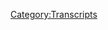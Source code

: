 {{DEFAULTSORT:
    #_TRANSCRIPT_0599:June 13, 2003
}}{{Transcript
    | title         = [[599: June 13, 2003]]
    | caption       = [https://knowledgefight.libsyn.com/599-june-13-2003 Listen to this episode on Libsyn]
    | episodeNumber = [[599: June 13, 2003|599]]
    | length        = 01:03:53
}}

{{MessageBox
    | header     = Warning: Bot Generated Content
    | text       = This transcript was automatically generated by transcription software and likely contains many mistakes and misattributions. Please check the audio for definitive quotes, attribution, and context.
    | image      = N3yvass4myg91.webp
    | imagewidth = 50px
    | id         = warning
}}

{{TranscriptBlock
    | name      = Unknown Speaker
    | timestamp = 00:00:00.000
    | text      = N-N-N-N-N-N-N-Knowledge Fight
}}

{{TranscriptBlock
    | name      = Unknown Speaker
    | timestamp = 00:00:12.880
    | text      = Dan and Jordan, I am SWEATING
}}

{{TranscriptBlock
    | name      = Unknown Speaker
    | timestamp = 00:00:17.920
    | text      = knowledgefight.com, it's time to pray
}}

{{TranscriptBlock
    | name      = Unknown Speaker
    | timestamp = 00:00:21.079
    | text      = I have great respect for knowledge fight
}}

{{TranscriptBlock
    | name      = Unknown Speaker
    | timestamp = 00:00:23.760
    | text      = knowledge fight
}}

{{TranscriptBlock
    | name      = Unknown Speaker
    | timestamp = 00:00:24.760
    | text      = I'm sick of them posing as if they're the good guys
}}

{{TranscriptBlock
    | name      = Unknown Speaker
    | timestamp = 00:00:27.120
    | text      = saying we are the bad guys
}}

{{TranscriptBlock
    | name      = Unknown Speaker
    | timestamp = 00:00:28.679
    | text      = knowledge fight
}}

{{TranscriptBlock
    | name      = Unknown Speaker
    | timestamp = 00:00:30.000
    | text      = Dan and Jordan, knowledge fight
}}

{{TranscriptBlock
    | name      = Unknown Speaker
    | timestamp = 00:00:32.119
    | text      = Riddle her, riddle her, riddle her
}}

{{TranscriptBlock
    | name      = Unknown Speaker
    | timestamp = 00:00:34.280
    | text      = I need, I need money
}}

{{TranscriptBlock
    | name      = Unknown Speaker
    | timestamp = 00:00:36.439
    | text      = Riddle her, riddle her, riddle her
}}

{{TranscriptBlock
    | name      = Unknown Speaker
    | timestamp = 00:00:39.280
    | text      = Andy and Kansas, Andy and, Andy and
}}

{{TranscriptBlock
    | name      = Unknown Speaker
    | timestamp = 00:00:42.119
    | text      = Stop it, Andy and, Andy and Kansas
}}

{{TranscriptBlock
    | name      = Unknown Speaker
    | timestamp = 00:00:44.679
    | text      = A-A-Andy, it's time to pray
}}

{{TranscriptBlock
    | name      = Unknown Speaker
    | timestamp = 00:00:47.039
    | text      = Andy and Kansas, you're on the air, thanks for holding
}}

{{TranscriptBlock
    | name      = Unknown Speaker
    | timestamp = 00:00:49.240
    | text      = Hello Alex, I'm a victim caller, I'm a huge fan
}}

{{TranscriptBlock
    | name      = Unknown Speaker
    | timestamp = 00:00:51.679
    | text      = I love your work
}}

{{TranscriptBlock
    | name      = Unknown Speaker
    | timestamp = 00:00:52.880
    | text      = knowledgefight
}}

{{TranscriptBlock
    | name      = Unknown Speaker
    | timestamp = 00:00:54.079
    | text      = N-N-N-N-N-N-Knowledgefight.com
}}

{{TranscriptBlock
    | name      = Unknown Speaker
    | timestamp = 00:00:56.920
    | text      = N-N-N-N-N-Knowledgefight.com
}}

{{TranscriptBlock
    | name      = Unknown Speaker
    | timestamp = 00:00:59.079
    | text      = Hey everybody, welcome back to knowledgefight
}}

{{TranscriptBlock
    | name      = Unknown Speaker
    | timestamp = 00:01:00.920
    | text      = I'm Dan, I'm Jordan, we're a couple dudes
}}

{{TranscriptBlock
    | name      = Unknown Speaker
    | timestamp = 00:01:02.399
    | text      = I'd like to sit around and worship at the altar of Selene
}}

{{TranscriptBlock
    | name      = Unknown Speaker
    | timestamp = 00:01:04.159
    | text      = and talk a little bit about Alex Emmerich Jones
}}

{{TranscriptBlock
    | name      = Unknown Speaker
    | timestamp = 00:01:06.680
    | text      = Oh indeed we are, Dan
}}

{{TranscriptBlock
    | name      = Unknown Speaker
    | timestamp = 00:01:08.040
    | text      = Jordan, Dan, Jordan
}}

{{TranscriptBlock
    | name      = Unknown Speaker
    | timestamp = 00:01:09.200
    | text      = I have a quick question for you sir
}}

{{TranscriptBlock
    | name      = Unknown Speaker
    | timestamp = 00:01:10.519
    | text      = Sure
}}

{{TranscriptBlock
    | name      = Unknown Speaker
    | timestamp = 00:01:11.040
    | text      = What's your bright spot today?
}}

{{TranscriptBlock
    | name      = Unknown Speaker
    | timestamp = 00:01:11.920
    | text      = My bright spot today Jordan is still upcoming
}}

{{TranscriptBlock
    | name      = Unknown Speaker
    | timestamp = 00:01:14.840
    | text      = but ever closer
}}

{{TranscriptBlock
    | name      = Unknown Speaker
    | timestamp = 00:01:16.480
    | text      = I finally found
}}

{{TranscriptBlock
    | name      = Unknown Speaker
    | timestamp = 00:01:18.000
    | text      = June, finally going to be a movie
}}

{{TranscriptBlock
    | name      = Unknown Speaker
    | timestamp = 00:01:20.400
    | text      = No, that's your bright spot
}}

{{TranscriptBlock
    | name      = Unknown Speaker
    | timestamp = 00:01:21.519
    | text      = Oh okay
}}

{{TranscriptBlock
    | name      = Unknown Speaker
    | timestamp = 00:01:21.920
    | text      = Mine is that I finally found the La Croix Beach Plum flavor
}}

{{TranscriptBlock
    | name      = Unknown Speaker
    | timestamp = 00:01:25.959
    | text      = I had missed it at a couple of stores
}}

{{TranscriptBlock
    | name      = Unknown Speaker
    | timestamp = 00:01:29.480
    | text      = that I had looked for it at
}}

{{TranscriptBlock
    | name      = Unknown Speaker
    | timestamp = 00:01:31.319
    | text      = and I finally got my hands on a pack of them
}}

{{TranscriptBlock
    | name      = Unknown Speaker
    | timestamp = 00:01:35.480
    | text      = and they are cooling in the fridge as we speak
}}

{{TranscriptBlock
    | name      = Unknown Speaker
    | timestamp = 00:01:37.799
    | text      = Okay
}}

{{TranscriptBlock
    | name      = Unknown Speaker
    | timestamp = 00:01:39.000
    | text      = So I actually haven't tried them yet
}}

{{TranscriptBlock
    | name      = Unknown Speaker
    | timestamp = 00:01:40.719
    | text      = but it's gotten, the anticipation is building
}}

{{TranscriptBlock
    | name      = Unknown Speaker
    | timestamp = 00:01:43.400
    | text      = Oh
}}

{{TranscriptBlock
    | name      = Unknown Speaker
    | timestamp = 00:01:43.959
    | text      = This is going to be such a letdown if it's bad
}}

{{TranscriptBlock
    | name      = Unknown Speaker
    | timestamp = 00:01:45.120
    | text      = Yeah, I mean, I'm looking forward to it
}}

{{TranscriptBlock
    | name      = Unknown Speaker
    | timestamp = 00:01:48.079
    | text      = I am too
}}

{{TranscriptBlock
    | name      = Unknown Speaker
    | timestamp = 00:01:48.920
    | text      = It's going to be an intense emotional experience
}}

{{TranscriptBlock
    | name      = Unknown Speaker
    | timestamp = 00:01:51.480
    | text      = It's either going to be
}}

{{TranscriptBlock
    | name      = Unknown Speaker
    | timestamp = 00:01:52.799
    | text      = I'm going to get like Beach Plum merch
}}

{{TranscriptBlock
    | name      = Unknown Speaker
    | timestamp = 00:01:56.319
    | text      = Sure
}}

{{TranscriptBlock
    | name      = Unknown Speaker
    | timestamp = 00:01:57.599
    | text      = I'm going to get like a hat and like a La Croix shirt
}}

{{TranscriptBlock
    | name      = Unknown Speaker
    | timestamp = 00:02:01.319
    | text      = I'm going to be a La Croix boy
}}

{{TranscriptBlock
    | name      = Unknown Speaker
    | timestamp = 00:02:02.359
    | text      = Like somebody coming back from Disney World
}}

{{TranscriptBlock
    | name      = Unknown Speaker
    | timestamp = 00:02:03.480
    | text      = you're just going to be covered head to toe
}}

{{TranscriptBlock
    | name      = Unknown Speaker
    | timestamp = 00:02:05.079
    | text      = Either that or you're going to see the other 11 of these
}}

{{TranscriptBlock
    | name      = Unknown Speaker
    | timestamp = 00:02:08.840
    | text      = get thrown out my window
}}

{{TranscriptBlock
    | name      = Unknown Speaker
    | timestamp = 00:02:11.599
    | text      = in fury
}}

{{TranscriptBlock
    | name      = Unknown Speaker
    | timestamp = 00:02:12.400
    | text      = I am looking forward to it
}}

{{TranscriptBlock
    | name      = Unknown Speaker
    | timestamp = 00:02:14.360
    | text      = because it can't possibly just be okay
}}

{{TranscriptBlock
    | name      = Unknown Speaker
    | timestamp = 00:02:17.240
    | text      = Yeah
}}

{{TranscriptBlock
    | name      = Unknown Speaker
    | timestamp = 00:02:17.639
    | text      = And the reason is not just because it couldn't be
}}

{{TranscriptBlock
    | name      = Unknown Speaker
    | timestamp = 00:02:20.000
    | text      = I'm sure it could be okay
}}

{{TranscriptBlock
    | name      = Unknown Speaker
    | timestamp = 00:02:21.960
    | text      = but because it's so built up
}}

{{TranscriptBlock
    | name      = Unknown Speaker
    | timestamp = 00:02:23.680
    | text      = The tension
}}

{{TranscriptBlock
    | name      = Unknown Speaker
    | timestamp = 00:02:24.319
    | text      = It's too high
}}

{{TranscriptBlock
    | name      = Unknown Speaker
    | timestamp = 00:02:25.439
    | text      = It's going to crack one way or the other
}}

{{TranscriptBlock
    | name      = Unknown Speaker
    | timestamp = 00:02:27.159
    | text      = It's not going to just bend
}}

{{TranscriptBlock
    | name      = Unknown Speaker
    | timestamp = 00:02:28.680
    | text      = No
}}

{{TranscriptBlock
    | name      = Unknown Speaker
    | timestamp = 00:02:29.080
    | text      = And I'm here to make an announcement
}}

{{TranscriptBlock
    | name      = Unknown Speaker
    | timestamp = 00:02:30.400
    | text      = What's that?
}}

{{TranscriptBlock
    | name      = Unknown Speaker
    | timestamp = 00:02:31.199
    | text      = Next episode of ours
}}

{{TranscriptBlock
    | name      = Unknown Speaker
    | timestamp = 00:02:32.759
    | text      = Yes
}}

{{TranscriptBlock
    | name      = Unknown Speaker
    | timestamp = 00:02:33.199
    | text      = Episode 600
}}

{{TranscriptBlock
    | name      = Unknown Speaker
    | timestamp = 00:02:34.439
    | text      = Oh shit
}}

{{TranscriptBlock
    | name      = Unknown Speaker
    | timestamp = 00:02:35.120
    | text      = I'm going to try the plum live
}}

{{TranscriptBlock
    | name      = Unknown Speaker
    | timestamp = 00:02:38.479
    | text      = on our show
}}

{{TranscriptBlock
    | name      = Unknown Speaker
    | timestamp = 00:02:40.800
    | text      = I will hold out until our next episode
}}

{{TranscriptBlock
    | name      = Unknown Speaker
    | timestamp = 00:02:43.400
    | text      = so everyone can have the delight of experiencing this alone with me
}}

{{TranscriptBlock
    | name      = Unknown Speaker
    | timestamp = 00:02:48.199
    | text      = Okay, that'll be
}}

{{TranscriptBlock
    | name      = Unknown Speaker
    | timestamp = 00:02:49.280
    | text      = We don't seem to do much special for our number episodes
}}

{{TranscriptBlock
    | name      = Unknown Speaker
    | timestamp = 00:02:53.159
    | text      = I know, that's almost an insult to the idea of doing things for your number episodes
}}

{{TranscriptBlock
    | name      = Unknown Speaker
    | timestamp = 00:02:58.719
    | text      = Feels on brand
}}

{{TranscriptBlock
    | name      = Unknown Speaker
    | timestamp = 00:03:00.000
    | text      = It does, it does
}}

{{TranscriptBlock
    | name      = Unknown Speaker
    | timestamp = 00:03:01.080
    | text      = I like it
}}

{{TranscriptBlock
    | name      = Unknown Speaker
    | timestamp = 00:03:01.639
    | text      = Yeah, so what about you?
}}

{{TranscriptBlock
    | name      = Unknown Speaker
    | timestamp = 00:03:02.599
    | text      = What's your bright spot?
}}

{{TranscriptBlock
    | name      = Unknown Speaker
    | timestamp = 00:03:04.039
    | text      = You know, I don't really have a bright spot this week
}}

{{TranscriptBlock
    | name      = Unknown Speaker
    | timestamp = 00:03:07.680
    | text      = or today or whatever
}}

{{TranscriptBlock
    | name      = Unknown Speaker
    | timestamp = 00:03:08.879
    | text      = So much, you know
}}

{{TranscriptBlock
    | name      = Unknown Speaker
    | timestamp = 00:03:11.159
    | text      = I suppose there's this
}}

{{TranscriptBlock
    | name      = Unknown Speaker
    | timestamp = 00:03:12.080
    | text      = I have a silver lining
}}

{{TranscriptBlock
    | name      = Unknown Speaker
    | timestamp = 00:03:13.960
    | text      = My grandma passed away
}}

{{TranscriptBlock
    | name      = Unknown Speaker
    | timestamp = 00:03:15.840
    | text      = Sorry to hear that
}}

{{TranscriptBlock
    | name      = Unknown Speaker
    | timestamp = 00:03:16.680
    | text      = a couple of days ago
}}

{{TranscriptBlock
    | name      = Unknown Speaker
    | timestamp = 00:03:18.199
    | text      = and you know, it's tough
}}

{{TranscriptBlock
    | name      = Unknown Speaker
    | timestamp = 00:03:20.759
    | text      = but for the past three years, it's been, you know
}}

{{TranscriptBlock
    | name      = Unknown Speaker
    | timestamp = 00:03:24.280
    | text      = a style of living that I wouldn't aspire to
}}

{{TranscriptBlock
    | name      = Unknown Speaker
    | timestamp = 00:03:29.199
    | text      = That's a way to put it
}}

{{TranscriptBlock
    | name      = Unknown Speaker
    | timestamp = 00:03:31.919
    | text      = So in, you know, it's not good that it's now
}}

{{TranscriptBlock
    | name      = Unknown Speaker
    | timestamp = 00:03:36.360
    | text      = but it's not bad that it's, you know, not five years from now
}}

{{TranscriptBlock
    | name      = Unknown Speaker
    | timestamp = 00:03:40.879
    | text      = that kind of thing
}}

{{TranscriptBlock
    | name      = Unknown Speaker
    | timestamp = 00:03:41.639
    | text      = So there is that
}}

{{TranscriptBlock
    | name      = Unknown Speaker
    | timestamp = 00:03:44.199
    | text      = It could be much, much worse
}}

{{TranscriptBlock
    | name      = Unknown Speaker
    | timestamp = 00:03:47.080
    | text      = So I guess that's about as close to, you know
}}

{{TranscriptBlock
    | name      = Unknown Speaker
    | timestamp = 00:03:50.520
    | text      = a bright spot as I get this week
}}

{{TranscriptBlock
    | name      = Unknown Speaker
    | timestamp = 00:03:52.240
    | text      = Wow
}}

{{TranscriptBlock
    | name      = Unknown Speaker
    | timestamp = 00:03:52.919
    | text      = It's not great
}}

{{TranscriptBlock
    | name      = Unknown Speaker
    | timestamp = 00:03:53.719
    | text      = No
}}

{{TranscriptBlock
    | name      = Unknown Speaker
    | timestamp = 00:03:54.120
    | text      = It's not great
}}

{{TranscriptBlock
    | name      = Unknown Speaker
    | timestamp = 00:03:55.159
    | text      = I mean, I could talk about how I'm adjusting to my new medication
}}

{{TranscriptBlock
    | name      = Unknown Speaker
    | timestamp = 00:03:58.199
    | text      = Is that better?
}}

{{TranscriptBlock
    | name      = Unknown Speaker
    | timestamp = 00:03:59.120
    | text      = Maybe, it might be
}}

{{TranscriptBlock
    | name      = Unknown Speaker
    | timestamp = 00:04:01.159
    | text      = Look, I mean, I don't want to judge you for, you know
}}

{{TranscriptBlock
    | name      = Unknown Speaker
    | timestamp = 00:04:04.400
    | text      = having these feelings about your grandma's passing
}}

{{TranscriptBlock
    | name      = Unknown Speaker
    | timestamp = 00:04:07.000
    | text      = I don't know
}}

{{TranscriptBlock
    | name      = Unknown Speaker
    | timestamp = 00:04:07.719
    | text      = The segment is bright spots
}}

{{TranscriptBlock
    | name      = Unknown Speaker
    | timestamp = 00:04:08.960
    | text      = I don't, I know, but what do I, I don't have any bright spots
}}

{{TranscriptBlock
    | name      = Unknown Speaker
    | timestamp = 00:04:13.520
    | text      = I guess you could frame it as the bright spot is that she's not in pain
}}

{{TranscriptBlock
    | name      = Unknown Speaker
    | timestamp = 00:04:17.040
    | text      = That's why, that's what I was trying to say
}}

{{TranscriptBlock
    | name      = Unknown Speaker
    | timestamp = 00:04:19.160
    | text      = Yes, that was my, that was my thrust
}}

{{TranscriptBlock
    | name      = Unknown Speaker
    | timestamp = 00:04:21.319
    | text      = I'm not sure you said that incredibly well
}}

{{TranscriptBlock
    | name      = Unknown Speaker
    | timestamp = 00:04:23.120
    | text      = I didn't say it incredibly well
}}

{{TranscriptBlock
    | name      = Unknown Speaker
    | timestamp = 00:04:25.920
    | text      = If it was a bright spot, I would probably be more eloquent
}}

{{TranscriptBlock
    | name      = Unknown Speaker
    | timestamp = 00:04:29.360
    | text      = Perhaps
}}

{{TranscriptBlock
    | name      = Unknown Speaker
    | timestamp = 00:04:30.279
    | text      = Anyway, I'm sorry for your loss, Jordan
}}

{{TranscriptBlock
    | name      = Unknown Speaker
    | timestamp = 00:04:31.920
    | text      = and it is, I understand where you're coming from
}}

{{TranscriptBlock
    | name      = Unknown Speaker
    | timestamp = 00:04:34.839
    | text      = and it's tough
}}

{{TranscriptBlock
    | name      = Unknown Speaker
    | timestamp = 00:04:36.519
    | text      = But Jordan, today we have work to be done
}}

{{TranscriptBlock
    | name      = Unknown Speaker
    | timestamp = 00:04:40.000
    | text      = Ah
}}

{{TranscriptBlock
    | name      = Unknown Speaker
    | timestamp = 00:04:40.519
    | text      = Ah
}}

{{TranscriptBlock
    | name      = Unknown Speaker
    | timestamp = 00:04:43.000
    | text      = I'm not really a human
}}

{{TranscriptBlock
    | name      = Unknown Speaker
    | timestamp = 00:04:44.120
    | text      = I don't know how to talk to humans
}}

{{TranscriptBlock
    | name      = Unknown Speaker
    | timestamp = 00:04:47.000
    | text      = Ha-ha-ha-ha-ha-ha-ha-ha-ha
}}

{{TranscriptBlock
    | name      = Unknown Speaker
    | timestamp = 00:04:50.000
    | text      = We have work to be done
}}

{{TranscriptBlock
    | name      = Unknown Speaker
    | timestamp = 00:04:51.000
    | text      = I like it, we have work to be done
}}

{{TranscriptBlock
    | name      = Unknown Speaker
    | timestamp = 00:04:53.839
    | text      = Away with us to the workshop
}}

{{TranscriptBlock
    | name      = Unknown Speaker
    | timestamp = 00:04:55.920
    | text      = Today we're talking about the past
}}

{{TranscriptBlock
    | name      = Unknown Speaker
    | timestamp = 00:04:57.560
    | text      = Yes
}}

{{TranscriptBlock
    | name      = Unknown Speaker
    | timestamp = 00:04:57.759
    | text      = We're going to June 13, 2003
}}

{{TranscriptBlock
    | name      = Unknown Speaker
    | timestamp = 00:05:00.560
    | text      = um, and part of the reason is, I decided, it's, I, I, I,
}}

{{TranscriptBlock
    | name      = Unknown Speaker
    | timestamp = 00:05:04.000
    | text      = one of the rights that I've retained from myself
}}

{{TranscriptBlock
    | name      = Unknown Speaker
    | timestamp = 00:05:07.920
    | text      = Yes
}}

{{TranscriptBlock
    | name      = Unknown Speaker
    | timestamp = 00:05:08.399
    | text      = Is that I reserve the right to go back
}}

{{TranscriptBlock
    | name      = Unknown Speaker
    | timestamp = 00:05:11.519
    | text      = and put Alex on timeout whenever I feel it is appropriate
}}

{{TranscriptBlock
    | name      = Unknown Speaker
    | timestamp = 00:05:14.759
    | text      = Yeah, I mean, you have to
}}

{{TranscriptBlock
    | name      = Unknown Speaker
    | timestamp = 00:05:16.279
    | text      = After our last episode was so white nationalist and disgusting and racist and xenophobic,
}}

{{TranscriptBlock
    | name      = Unknown Speaker
    | timestamp = 00:05:23.079
    | text      = I just felt like I don't even want to risk emotionally engaging in that. I'm tired of
}}

{{TranscriptBlock
    | name      = Unknown Speaker
    | timestamp = 00:05:31.319
    | text      = vaccines. And I don't want to risk the audience having to engage with more of that within the
}}

{{TranscriptBlock
    | name      = Unknown Speaker
    | timestamp = 00:05:37.879
    | text      = same week. We can deal with this down the line, but today we're going back to the greener pastures
}}

{{TranscriptBlock
    | name      = Unknown Speaker
    | timestamp = 00:05:42.920
    | text      = of 2003. They weren't really that much greener. Well, I mean, you know, our last episode had me
}}

{{TranscriptBlock
    | name      = Unknown Speaker
    | timestamp = 00:05:51.560
    | text      = like, do I miss Harrison Smith? Am I looking for a more boring white nationalism right now?
}}

{{TranscriptBlock
    | name      = Unknown Speaker
    | timestamp = 00:06:00.120
    | text      = Is that what's disgusting to me? So yes. Do you want button-up white nationalism or really weird?
}}

{{TranscriptBlock
    | name      = Unknown Speaker
    | timestamp = 00:06:07.079
    | text      = I guess I don't want my white nationalist to rip its shirt off and scream at me while running down
}}

{{TranscriptBlock
    | name      = Unknown Speaker
    | timestamp = 00:06:12.040
    | text      = the street greased up like a pig. I do not want that. So this is going to be an interesting
}}

{{TranscriptBlock
    | name      = Unknown Speaker
    | timestamp = 00:06:18.439
    | text      = episode. We have some news stories that Alex is covering, possibly well, possibly not.
}}

{{TranscriptBlock
    | name      = Unknown Speaker
    | timestamp = 00:06:25.240
    | text      = Well. And then a really funny thing happens when a caller calls in and wants Alex to produce
}}

{{TranscriptBlock
    | name      = Unknown Speaker
    | timestamp = 00:06:31.560
    | text      = sources. Oh, I like that. That'll be fun. And we'll get to all that. But first, Jordan,
}}

{{TranscriptBlock
    | name      = Unknown Speaker
    | timestamp = 00:06:36.199
    | text      = let's say hello to some new wonks. Oh, that's a great idea. So first, Reverend Shorty Doo-Wop,
}}

{{TranscriptBlock
    | name      = Unknown Speaker
    | timestamp = 00:06:40.120
    | text      = thank you so much. You are now Policy Wonk. I'm a Policy Wonk. Thank you very much. I would like
}}

{{TranscriptBlock
    | name      = Unknown Speaker
    | timestamp = 00:06:44.360
    | text      = to hang out with that. Yea, with that? With Reverend Shorty Doo-Wop! It's not a person.
}}

{{TranscriptBlock
    | name      = Unknown Speaker
    | timestamp = 00:06:49.079
    | text      = That's a robot. Uh, could be. Yep. Next, italic squirrels, thank you so much you are now Policy
}}

{{TranscriptBlock
    | name      = Unknown Speaker
    | timestamp = 00:06:55.000
    | text      = Wonk. I'm a Policy Wonk. Thank you very much. Thank you. Next, Nigel. Thank you so much
}}

{{TranscriptBlock
    | name      = Unknown Speaker
    | timestamp = 00:06:59.000
    | text      = you are now a Policy Wonk. I'm a Policy Wonk. Thanks, Nigel. Next, pretty please, do more
}}

{{TranscriptBlock
    | name      = Unknown Speaker
    | timestamp = 00:07:04.360
    | text      = live streams. Thank you so much you are now Policy Wonk. I'm a Policy Wonk. Thank you very much.
}}

{{TranscriptBlock
    | name      = Unknown Speaker
    | timestamp = 00:07:08.759
    | text      = Maybe.
}}

{{TranscriptBlock
    | name      = Unknown Speaker
    | timestamp = 00:07:09.959
    | text      = I mean, have we ever done one that was ours?
}}

{{TranscriptBlock
    | name      = Unknown Speaker
    | timestamp = 00:07:12.519
    | text      = Yeah, we did some way back.
}}

{{TranscriptBlock
    | name      = Unknown Speaker
    | timestamp = 00:07:14.600
    | text      = Not since the way back, yeah.
}}

{{TranscriptBlock
    | name      = Unknown Speaker
    | timestamp = 00:07:16.680
    | text      = You did some videos.
}}

{{TranscriptBlock
    | name      = Unknown Speaker
    | timestamp = 00:07:18.120
    | text      = Oh, that's true.
}}

{{TranscriptBlock
    | name      = Unknown Speaker
    | timestamp = 00:07:18.600
    | text      = Or some games.
}}

{{TranscriptBlock
    | name      = Unknown Speaker
    | timestamp = 00:07:19.480
    | text      = I did do some games.
}}

{{TranscriptBlock
    | name      = Unknown Speaker
    | timestamp = 00:07:20.199
    | text      = We could play Magic.
}}

{{TranscriptBlock
    | name      = Unknown Speaker
    | timestamp = 00:07:21.639
    | text      = We could.
}}

{{TranscriptBlock
    | name      = Unknown Speaker
    | timestamp = 00:07:22.199
    | text      = We could do some streaming of us playing Magic.
}}

{{TranscriptBlock
    | name      = Unknown Speaker
    | timestamp = 00:07:24.040
    | text      = We could probably do it. I could figure it out.
}}

{{TranscriptBlock
    | name      = Unknown Speaker
    | timestamp = 00:07:26.759
    | text      = If you can figure that out, maybe we'll do that.
}}

{{TranscriptBlock
    | name      = Unknown Speaker
    | timestamp = 00:07:28.519
    | text      = Ah, we'll see what happens.
}}

{{TranscriptBlock
    | name      = Unknown Speaker
    | timestamp = 00:07:30.040
    | text      = Next, Steven, thank you so much. You're now a policy wonk.
}}

{{TranscriptBlock
    | name      = Unknown Speaker
    | timestamp = 00:07:32.360
    | text      = I'm a policy wonk.
}}

{{TranscriptBlock
    | name      = Unknown Speaker
    | timestamp = 00:07:33.319
    | text      = Thank you, Steven!
}}

{{TranscriptBlock
    | name      = Unknown Speaker
    | timestamp = 00:07:34.040
    | text      = I know, and we got a technocrat out here in the mix.
}}

{{TranscriptBlock
    | name      = Unknown Speaker
    | timestamp = 00:07:36.360
    | text      = Uh, so, ha! Take that, Caroline J from the Mohawk Nation.
}}

{{TranscriptBlock
    | name      = Unknown Speaker
    | timestamp = 00:07:40.519
    | text      = Match me on this level, you turnip.
}}

{{TranscriptBlock
    | name      = Unknown Speaker
    | timestamp = 00:07:42.600
    | text      = Love, Eric J from the Mohawk Nation.
}}

{{TranscriptBlock
    | name      = Unknown Speaker
    | timestamp = 00:07:44.600
    | text      = Thank you so much. You are now a technocrat.
}}

{{TranscriptBlock
    | name      = Unknown Speaker
    | timestamp = 00:07:46.439
    | text      = I'm a policy wonk.
}}

{{TranscriptBlock
    | name      = Unknown Speaker
    | timestamp = 00:07:47.720
    | text      = Crikey, mate. That's fantastic. Have yourself a brew.
}}

{{TranscriptBlock
    | name      = Unknown Speaker
    | timestamp = 00:07:50.759
    | text      = How's your 401k doing, bro?
}}

{{TranscriptBlock
    | name      = Unknown Speaker
    | timestamp = 00:07:52.199
    | text      = All right, we gotta go full tilt boogie on this, Watson, all right?
}}

{{TranscriptBlock
    | name      = Unknown Speaker
    | timestamp = 00:07:55.000
    | text      = Let's just get down to business.
}}

{{TranscriptBlock
    | name      = Unknown Speaker
    | timestamp = 00:07:56.199
    | text      = We ain't making that money off that heroin.
}}

{{TranscriptBlock
    | name      = Unknown Speaker
    | timestamp = 00:07:58.279
    | text      = Why you pimps so good?
}}

{{TranscriptBlock
    | name      = Unknown Speaker
    | timestamp = 00:08:00.279
    | text      = My neck is freakishly large.
}}

{{TranscriptBlock
    | name      = Unknown Speaker
    | timestamp = 00:08:01.959
    | text      = I declare info war on you.
}}

{{TranscriptBlock
    | name      = Unknown Speaker
    | timestamp = 00:08:04.519
    | text      = Thank you so much, Eric.
}}

{{TranscriptBlock
    | name      = Unknown Speaker
    | timestamp = 00:08:05.879
    | text      = Yes, thank you very much, Eric.
}}

{{TranscriptBlock
    | name      = Unknown Speaker
    | timestamp = 00:08:07.560
    | text      = Um, uh, so, Jordan, uh...
}}

{{TranscriptBlock
    | name      = Unknown Speaker
    | timestamp = 00:08:09.560
    | text      = Yes, sir.
}}

{{TranscriptBlock
    | name      = Unknown Speaker
    | timestamp = 00:08:10.040
    | text      = I've realized that it's been a little while since we've had an out-of-context drop.
}}

{{TranscriptBlock
    | name      = Unknown Speaker
    | timestamp = 00:08:13.079
    | text      = Maybe it hasn't been, but it feels like it has.
}}

{{TranscriptBlock
    | name      = Unknown Speaker
    | timestamp = 00:08:15.319
    | text      = Spiritually.
}}

{{TranscriptBlock
    | name      = Unknown Speaker
    | timestamp = 00:08:16.040
    | text      = Yes, and so I'm thrilled to start today's episode with an out-of-context drop.
}}

{{TranscriptBlock
    | name      = Unknown Speaker
    | timestamp = 00:08:20.759
    | text      = And don't walk outside without your ID, or we'll arrest you.
}}

{{TranscriptBlock
    | name      = Unknown Speaker
    | timestamp = 00:08:25.240
    | text      = We're a free country.
}}

{{TranscriptBlock
    | name      = Unknown Speaker
    | timestamp = 00:08:29.720
    | text      = I'd like to add that voice just to let you know how evil these people are.
}}

{{TranscriptBlock
    | name      = Unknown Speaker
    | timestamp = 00:08:32.919
    | text      = Oh, so that's why he does it.
}}

{{TranscriptBlock
    | name      = Unknown Speaker
    | timestamp = 00:08:40.840
    | text      = Mystery solved.
}}

{{TranscriptBlock
    | name      = Unknown Speaker
    | timestamp = 00:08:41.960
    | text      = I'm glad in the present he doesn't feel that he needs to explain that.
}}

{{TranscriptBlock
    | name      = Unknown Speaker
    | timestamp = 00:08:47.480
    | text      = You know what?
}}

{{TranscriptBlock
    | name      = Unknown Speaker
    | timestamp = 00:08:47.879
    | text      = I feel like he got it out of the way in 2003.
}}

{{TranscriptBlock
    | name      = Unknown Speaker
    | timestamp = 00:08:50.440
    | text      = He had, that was the first time he let anybody know.
}}

{{TranscriptBlock
    | name      = Unknown Speaker
    | timestamp = 00:08:53.559
    | text      = That's why he did the voice.
}}

{{TranscriptBlock
    | name      = Unknown Speaker
    | timestamp = 00:08:55.000
    | text      = So good.
}}

{{TranscriptBlock
    | name      = Unknown Speaker
    | timestamp = 00:08:55.879
    | text      = Now it's on the docket and we're good.
}}

{{TranscriptBlock
    | name      = Unknown Speaker
    | timestamp = 00:08:59.080
    | text      = Just imagine being in his audience is like, why is he doing that voice?
}}

{{TranscriptBlock
    | name      = Unknown Speaker
    | timestamp = 00:09:02.120
    | text      = Is that voice actually how the person sounded?
}}

{{TranscriptBlock
    | name      = Unknown Speaker
    | timestamp = 00:09:06.279
    | text      = Is that an impression?
}}

{{TranscriptBlock
    | name      = Unknown Speaker
    | timestamp = 00:09:10.600
    | text      = So we start off today's show with Alex covering a story about a Massachusetts family
}}

{{TranscriptBlock
    | name      = Unknown Speaker
    | timestamp = 00:09:16.679
    | text      = who got in trouble because they didn't want to take a standardized test.
}}

{{TranscriptBlock
    | name      = Unknown Speaker
    | timestamp = 00:09:20.279
    | text      = And an incredible article out of Waltham, Massachusetts,
}}

{{TranscriptBlock
    | name      = Unknown Speaker
    | timestamp = 00:09:25.000
    | text      = or Massachusetts, where the family has these wonderful children.
}}

{{TranscriptBlock
    | name      = Unknown Speaker
    | timestamp = 00:09:29.720
    | text      = They're almost grown up.
}}

{{TranscriptBlock
    | name      = Unknown Speaker
    | timestamp = 00:09:30.919
    | text      = They are refusing to let the school system test them.
}}

{{TranscriptBlock
    | name      = Unknown Speaker
    | timestamp = 00:09:34.039
    | text      = And so the police came with the CPS workers and kidnapped them,
}}

{{TranscriptBlock
    | name      = Unknown Speaker
    | timestamp = 00:09:39.960
    | text      = and then tried to threaten them with jail if they didn't take the federally mandated test.
}}

{{TranscriptBlock
    | name      = Unknown Speaker
    | timestamp = 00:09:46.600
    | text      = Now you talk about secret police folks where you get arrested for refusing to take a test
}}

{{TranscriptBlock
    | name      = Unknown Speaker
    | timestamp = 00:09:52.679
    | text      = when you've been homeschooled your entire life.
}}

{{TranscriptBlock
    | name      = Unknown Speaker
    | timestamp = 00:09:54.519
    | text      = It's all about destroying the family.
}}

{{TranscriptBlock
    | name      = Unknown Speaker
    | timestamp = 00:09:56.919
    | text      = I just, I don't know what story this is.
}}

{{TranscriptBlock
    | name      = Unknown Speaker
    | timestamp = 00:10:00.360
    | text      = I hear these details and I'm like, all right, I'm going to try and find this story.
}}

{{TranscriptBlock
    | name      = Unknown Speaker
    | timestamp = 00:10:05.080
    | text      = I got nothing.
}}

{{TranscriptBlock
    | name      = Unknown Speaker
    | timestamp = 00:10:06.360
    | text      = Nothing.
}}

{{TranscriptBlock
    | name      = Unknown Speaker
    | timestamp = 00:10:06.919
    | text      = I couldn't find anything.
}}

{{TranscriptBlock
    | name      = Unknown Speaker
    | timestamp = 00:10:08.039
    | text      = And I noticed that there was this pattern that's kind of developed in the past that is like,
}}

{{TranscriptBlock
    | name      = Unknown Speaker
    | timestamp = 00:10:13.000
    | text      = Alex will throw out these stories and it's like,
}}

{{TranscriptBlock
    | name      = Unknown Speaker
    | timestamp = 00:10:16.120
    | text      = I'm going to have to really dig to figure out what the fuck you're talking about.
}}

{{TranscriptBlock
    | name      = Unknown Speaker
    | timestamp = 00:10:20.039
    | text      = Yeah, yeah, yeah.
}}

{{TranscriptBlock
    | name      = Unknown Speaker
    | timestamp = 00:10:20.759
    | text      = And I think it's intentional.
}}

{{TranscriptBlock
    | name      = Unknown Speaker
    | timestamp = 00:10:22.039
    | text      = Well, if there was, if his story was true, I feel like it would be easier to go.
}}

{{TranscriptBlock
    | name      = Unknown Speaker
    | timestamp = 00:10:29.399
    | text      = You know, whenever you go back and look for stories for him in the past,
}}

{{TranscriptBlock
    | name      = Unknown Speaker
    | timestamp = 00:10:33.159
    | text      = one of the easiest ways to know it's not true is that it's very hard to find
}}

{{TranscriptBlock
    | name      = Unknown Speaker
    | timestamp = 00:10:37.240
    | text      = because this story would be very easy to find.
}}

{{TranscriptBlock
    | name      = Unknown Speaker
    | timestamp = 00:10:40.200
    | text      = I'm not sure.
}}

{{TranscriptBlock
    | name      = Unknown Speaker
    | timestamp = 00:10:40.600
    | text      = Should it be true?
}}

{{TranscriptBlock
    | name      = Unknown Speaker
    | timestamp = 00:10:41.480
    | text      = I'm not sure that this one would.
}}

{{TranscriptBlock
    | name      = Unknown Speaker
    | timestamp = 00:10:43.559
    | text      = This could easily be a bit of a domestic family court type of issue.
}}

{{TranscriptBlock
    | name      = Unknown Speaker
    | timestamp = 00:10:50.039
    | text      = Sure.
}}

{{TranscriptBlock
    | name      = Unknown Speaker
    | timestamp = 00:10:50.440
    | text      = That may not have been that big of a deal.
}}

{{TranscriptBlock
    | name      = Unknown Speaker
    | timestamp = 00:10:52.440
    | text      = This could be a local news story that just isn't there anymore on the website or something.
}}

{{TranscriptBlock
    | name      = Unknown Speaker
    | timestamp = 00:10:57.480
    | text      = Possible.
}}

{{TranscriptBlock
    | name      = Unknown Speaker
    | timestamp = 00:10:57.960
    | text      = Of this local news organization.
}}

{{TranscriptBlock
    | name      = Unknown Speaker
    | timestamp = 00:11:01.159
    | text      = Possible.
}}

{{TranscriptBlock
    | name      = Unknown Speaker
    | timestamp = 00:11:01.799
    | text      = But, you know, whatever it is, it's either a non-story.
}}

{{TranscriptBlock
    | name      = Unknown Speaker
    | timestamp = 00:11:05.720
    | text      = Right.
}}

{{TranscriptBlock
    | name      = Unknown Speaker
    | timestamp = 00:11:06.039
    | text      = Or it didn't happen or there's some lie.
}}

{{TranscriptBlock
    | name      = Unknown Speaker
    | timestamp = 00:11:08.759
    | text      = Right.
}}

{{TranscriptBlock
    | name      = Unknown Speaker
    | timestamp = 00:11:09.000
    | text      = But it's very difficult to track down.
}}

{{TranscriptBlock
    | name      = Unknown Speaker
    | timestamp = 00:11:11.320
    | text      = Right.
}}

{{TranscriptBlock
    | name      = Unknown Speaker
    | timestamp = 00:11:11.799
    | text      = Now, conversely, I will agree with you that, like, this next story that Alex is talking about,
}}

{{TranscriptBlock
    | name      = Unknown Speaker
    | timestamp = 00:11:18.759
    | text      = if this happened, everyone should know about this.
}}

{{TranscriptBlock
    | name      = Unknown Speaker
    | timestamp = 00:11:21.080
    | text      = Yeah.
}}

{{TranscriptBlock
    | name      = Unknown Speaker
    | timestamp = 00:11:21.879
    | text      = Also, every couple months, I'd say every four or five months, I'll see an article
}}

{{TranscriptBlock
    | name      = Unknown Speaker
    | timestamp = 00:11:26.360
    | text      = where they send a SWAT team into a school full of kids and they shoot officers.
}}

{{TranscriptBlock
    | name      = Unknown Speaker
    | timestamp = 00:11:31.159
    | text      = What?
}}

{{TranscriptBlock
    | name      = Unknown Speaker
    | timestamp = 00:11:31.480
    | text      = They kill officers.
}}

{{TranscriptBlock
    | name      = Unknown Speaker
    | timestamp = 00:11:32.679
    | text      = What?
}}

{{TranscriptBlock
    | name      = Unknown Speaker
    | timestamp = 00:11:33.159
    | text      = They shoot children in the face.
}}

{{TranscriptBlock
    | name      = Unknown Speaker
    | timestamp = 00:11:35.480
    | text      = They shoot each other.
}}

{{TranscriptBlock
    | name      = Unknown Speaker
    | timestamp = 00:11:37.639
    | text      = And it's happened again, ladies and gentlemen.
}}

{{TranscriptBlock
    | name      = Unknown Speaker
    | timestamp = 00:11:41.080
    | text      = We have mainstream news articles in the Road to Tyranny where they like to shoot children
}}

{{TranscriptBlock
    | name      = Unknown Speaker
    | timestamp = 00:11:45.639
    | text      = in drills in the face and kill officers.
}}

{{TranscriptBlock
    | name      = Unknown Speaker
    | timestamp = 00:11:49.240
    | text      = And they've done it again.
}}

{{TranscriptBlock
    | name      = Unknown Speaker
    | timestamp = 00:11:50.440
    | text      = The real scourge of the schools is the SWAT teams.
}}

{{TranscriptBlock
    | name      = Unknown Speaker
    | timestamp = 00:11:52.840
    | text      = Mainstream news, they've done it again.
}}

{{TranscriptBlock
    | name      = Unknown Speaker
    | timestamp = 00:11:56.679
    | text      = We'll go over that little tidbit for you as well.
}}

{{TranscriptBlock
    | name      = Unknown Speaker
    | timestamp = 00:12:00.440
    | text      = So a big show lined up for you today.
}}

{{TranscriptBlock
    | name      = Unknown Speaker
    | timestamp = 00:12:04.120
    | text      = Would you like to comment on any of these news articles?
}}

{{TranscriptBlock
    | name      = Unknown Speaker
    | timestamp = 00:12:07.480
    | text      = I have some thoughts.
}}

{{TranscriptBlock
    | name      = Unknown Speaker
    | timestamp = 00:12:09.720
    | text      = So if I understand what he's told me correctly, it's that SWAT teams, every four or five months,
}}

{{TranscriptBlock
    | name      = Unknown Speaker
    | timestamp = 00:12:17.960
    | text      = so about three times a year, a SWAT team will go into a school and just mow everyone down
}}

{{TranscriptBlock
    | name      = Unknown Speaker
    | timestamp = 00:12:24.600
    | text      = and including themselves.
}}

{{TranscriptBlock
    | name      = Unknown Speaker
    | timestamp = 00:12:26.279
    | text      = Sure.
}}

{{TranscriptBlock
    | name      = Unknown Speaker
    | timestamp = 00:12:27.000
    | text      = So it's just a big orgy of bullets and we don't know about this.
}}

{{TranscriptBlock
    | name      = Unknown Speaker
    | timestamp = 00:12:31.639
    | text      = It's yeah, it's not making the news somehow.
}}

{{TranscriptBlock
    | name      = Unknown Speaker
    | timestamp = 00:12:38.279
    | text      = This day, June 13th, Alex has two stories about this.
}}

{{TranscriptBlock
    | name      = Unknown Speaker
    | timestamp = 00:12:43.559
    | text      = There are not one, but two articles today.
}}

{{TranscriptBlock
    | name      = Unknown Speaker
    | timestamp = 00:12:46.519
    | text      = I see these articles every few months where SWAT teams go into schools, shoot their own
}}

{{TranscriptBlock
    | name      = Unknown Speaker
    | timestamp = 00:12:53.000
    | text      = officers, guns go off.
}}

{{TranscriptBlock
    | name      = Unknown Speaker
    | timestamp = 00:12:54.519
    | text      = They shoot a kid in the face, blow half their head off.
}}

{{TranscriptBlock
    | name      = Unknown Speaker
    | timestamp = 00:12:58.200
    | text      = The child's flopping around in a coma.
}}

{{TranscriptBlock
    | name      = Unknown Speaker
    | timestamp = 00:13:01.159
    | text      = That happened up in Detroit last year in a quote drill.
}}

{{TranscriptBlock
    | name      = Unknown Speaker
    | timestamp = 00:13:05.399
    | text      = They shot the kid in the face.
}}

{{TranscriptBlock
    | name      = Unknown Speaker
    | timestamp = 00:13:07.639
    | text      = So at this point I was kind of getting bewildered.
}}

{{TranscriptBlock
    | name      = Unknown Speaker
    | timestamp = 00:13:11.559
    | text      = It's pretty rare that Alex talks about specific incidents that I can just, I can't find any
}}

{{TranscriptBlock
    | name      = Unknown Speaker
    | timestamp = 00:13:15.720
    | text      = evidence of having happened.
}}

{{TranscriptBlock
    | name      = Unknown Speaker
    | timestamp = 00:13:17.480
    | text      = Usually there's some detail that he's getting wrong and it makes it more difficult to track
}}

{{TranscriptBlock
    | name      = Unknown Speaker
    | timestamp = 00:13:20.919
    | text      = down leads.
}}

{{TranscriptBlock
    | name      = Unknown Speaker
    | timestamp = 00:13:21.480
    | text      = But as I was listening to this episode and trying to assess the claims as I heard them,
}}

{{TranscriptBlock
    | name      = Unknown Speaker
    | timestamp = 00:13:25.159
    | text      = I was struggling.
}}

{{TranscriptBlock
    | name      = Unknown Speaker
    | timestamp = 00:13:26.519
    | text      = The initial story about the having the family, having the children taken because they wouldn't
}}

{{TranscriptBlock
    | name      = Unknown Speaker
    | timestamp = 00:13:30.039
    | text      = take a test was intriguing if short on details.
}}

{{TranscriptBlock
    | name      = Unknown Speaker
    | timestamp = 00:13:32.360
    | text      = But this school shooting is the kind of thing that everyone would have written an article
}}

{{TranscriptBlock
    | name      = Unknown Speaker
    | timestamp = 00:13:36.519
    | text      = about.
}}

{{TranscriptBlock
    | name      = Unknown Speaker
    | timestamp = 00:13:36.759
    | text      = This is huge.
}}

{{TranscriptBlock
    | name      = Unknown Speaker
    | timestamp = 00:13:38.039
    | text      = Yeah, they're doing a drill and they shoot a kid like that is something that would be
}}

{{TranscriptBlock
    | name      = Unknown Speaker
    | timestamp = 00:13:43.399
    | text      = change drills for a while.
}}

{{TranscriptBlock
    | name      = Unknown Speaker
    | timestamp = 00:13:45.080
    | text      = It'd be a big conversation nationally.
}}

{{TranscriptBlock
    | name      = Unknown Speaker
    | timestamp = 00:13:47.240
    | text      = Everybody would be like, maybe shooting drills are bad.
}}

{{TranscriptBlock
    | name      = Unknown Speaker
    | timestamp = 00:13:49.960
    | text      = Yeah.
}}

{{TranscriptBlock
    | name      = Unknown Speaker
    | timestamp = 00:13:50.519
    | text      = According to Alex, the SWAT team had come to a school in Detroit to do a drill and they
}}

{{TranscriptBlock
    | name      = Unknown Speaker
    | timestamp = 00:13:54.360
    | text      = shot a kid in the face.
}}

{{TranscriptBlock
    | name      = Unknown Speaker
    | timestamp = 00:13:55.480
    | text      = And I think that would be a huge deal.
}}

{{TranscriptBlock
    | name      = Unknown Speaker
    | timestamp = 00:13:56.919
    | text      = And I find it hard to believe that I can't find any news stories about this happening
}}

{{TranscriptBlock
    | name      = Unknown Speaker
    | timestamp = 00:14:01.159
    | text      = and that it did happen.
}}

{{TranscriptBlock
    | name      = Unknown Speaker
    | timestamp = 00:14:03.320
    | text      = But then Alex kept talking and it became clear that I think he's just making stuff up.
}}

{{TranscriptBlock
    | name      = Unknown Speaker
    | timestamp = 00:14:08.120
    | text      = Well, it's happened again.
}}

{{TranscriptBlock
    | name      = Unknown Speaker
    | timestamp = 00:14:09.320
    | text      = And, uh, this time by the grace of God, in both cases, the guns just went off.
}}

{{TranscriptBlock
    | name      = Unknown Speaker
    | timestamp = 00:14:16.440
    | text      = The guns just went off in the classrooms during the drills.
}}

{{TranscriptBlock
    | name      = Unknown Speaker
    | timestamp = 00:14:20.279
    | text      = And of course, last year, uh, the four star telegram reported cop of the year who had
}}

{{TranscriptBlock
    | name      = Unknown Speaker
    | timestamp = 00:14:26.759
    | text      = recently been transferred to the SWAT team in a school drill in the school with children
}}

{{TranscriptBlock
    | name      = Unknown Speaker
    | timestamp = 00:14:31.879
    | text      = was shot in the head by one of the other officers and died on the spot.
}}

{{TranscriptBlock
    | name      = Unknown Speaker
    | timestamp = 00:14:38.679
    | text      = So within a couple of minutes now, the story seems to be that a year prior, a cop shot
}}

{{TranscriptBlock
    | name      = Unknown Speaker
    | timestamp = 00:14:43.159
    | text      = another cop in the head at a school drill.
}}

{{TranscriptBlock
    | name      = Unknown Speaker
    | timestamp = 00:14:45.240
    | text      = Right.
}}

{{TranscriptBlock
    | name      = Unknown Speaker
    | timestamp = 00:14:45.879
    | text      = I don't know if this is the same story or like what, I don't know what's going on.
}}

{{TranscriptBlock
    | name      = Unknown Speaker
    | timestamp = 00:14:49.639
    | text      = This still isn't good, but you definitely can see that this doesn't appear to be the
}}

{{TranscriptBlock
    | name      = Unknown Speaker
    | timestamp = 00:14:53.480
    | text      = same story.
}}

{{TranscriptBlock
    | name      = Unknown Speaker
    | timestamp = 00:14:54.120
    | text      = I think something that's very important to, to involve in this is that zero SWAT teams.
}}

{{TranscriptBlock
    | name      = Unknown Speaker
    | timestamp = 00:15:01.159
    | text      = True.
}}

{{TranscriptBlock
    | name      = Unknown Speaker
    | timestamp = 00:15:01.799
    | text      = So the upside is now I actually know what some of the details of that story are and
}}

{{TranscriptBlock
    | name      = Unknown Speaker
    | timestamp = 00:15:06.600
    | text      = I have a better chance of tracking down the story.
}}

{{TranscriptBlock
    | name      = Unknown Speaker
    | timestamp = 00:15:09.320
    | text      = The thing is, the only thing I can find that's close doesn't even match the second version
}}

{{TranscriptBlock
    | name      = Unknown Speaker
    | timestamp = 00:15:14.200
    | text      = of Alex's story.
}}

{{TranscriptBlock
    | name      = Unknown Speaker
    | timestamp = 00:15:15.559
    | text      = Okay.
}}

{{TranscriptBlock
    | name      = Unknown Speaker
    | timestamp = 00:15:16.039
    | text      = So I believe that Alex is talking about Corporal Joseph Cushman based on the details of the
}}

{{TranscriptBlock
    | name      = Unknown Speaker
    | timestamp = 00:15:20.120
    | text      = story that he's telling.
}}

{{TranscriptBlock
    | name      = Unknown Speaker
    | timestamp = 00:15:21.159
    | text      = Cop of the year.
}}

{{TranscriptBlock
    | name      = Unknown Speaker
    | timestamp = 00:15:21.879
    | text      = Cushman was involved in a training exercise at an area junior high school and was engaged
}}

{{TranscriptBlock
    | name      = Unknown Speaker
    | timestamp = 00:15:26.120
    | text      = in a demonstration with another officer when their gun fired and shot Cushman in the head.
}}

{{TranscriptBlock
    | name      = Unknown Speaker
    | timestamp = 00:15:30.519
    | text      = There are some really critical details that match up with Alex's narrative.
}}

{{TranscriptBlock
    | name      = Unknown Speaker
    | timestamp = 00:15:33.639
    | text      = For instance, this was a police officer who was shot in the head within the general timeframe
}}

{{TranscriptBlock
    | name      = Unknown Speaker
    | timestamp = 00:15:38.679
    | text      = of when Alex was saying this was supposed to have happened.
}}

{{TranscriptBlock
    | name      = Unknown Speaker
    | timestamp = 00:15:41.000
    | text      = Right.
}}

{{TranscriptBlock
    | name      = Unknown Speaker
    | timestamp = 00:15:41.480
    | text      = Cushman was not named cop of the year, if that's a thing, but he was the police department's
}}

{{TranscriptBlock
    | name      = Unknown Speaker
    | timestamp = 00:15:46.120
    | text      = rookie of the year in 1999 and he'd been promoted a day before he was killed.
}}

{{TranscriptBlock
    | name      = Unknown Speaker
    | timestamp = 00:15:51.559
    | text      = All right.
}}

{{TranscriptBlock
    | name      = Unknown Speaker
    | timestamp = 00:15:51.960
    | text      = So he had about a 98, 99 mile an hour fastball.
}}

{{TranscriptBlock
    | name      = Unknown Speaker
    | timestamp = 00:15:54.919
    | text      = Mm-hmm.
}}

{{TranscriptBlock
    | name      = Unknown Speaker
    | timestamp = 00:15:55.879
    | text      = But there are these details also that don't match up.
}}

{{TranscriptBlock
    | name      = Unknown Speaker
    | timestamp = 00:15:59.000
    | text      = For one, this didn't happen in Detroit.
}}

{{TranscriptBlock
    | name      = Unknown Speaker
    | timestamp = 00:16:00.519
    | text      = It happened in Arlington, Texas.
}}

{{TranscriptBlock
    | name      = Unknown Speaker
    | timestamp = 00:16:02.440
    | text      = Second, Alex is saying that this happened around children, but that's not true.
}}

{{TranscriptBlock
    | name      = Unknown Speaker
    | timestamp = 00:16:05.720
    | text      = The school district was on summer vacation and there were no students on campus when
}}

{{TranscriptBlock
    | name      = Unknown Speaker
    | timestamp = 00:16:09.960
    | text      = they were doing the training.
}}

{{TranscriptBlock
    | name      = Unknown Speaker
    | timestamp = 00:16:11.399
    | text      = There were 200 students enrolled in summer school classes, but those classes ended at
}}

{{TranscriptBlock
    | name      = Unknown Speaker
    | timestamp = 00:16:15.320
    | text      = noon and this exercise began at 3 PM.
}}

{{TranscriptBlock
    | name      = Unknown Speaker
    | timestamp = 00:16:18.200
    | text      = Third, Cushman didn't die on the spot.
}}

{{TranscriptBlock
    | name      = Unknown Speaker
    | timestamp = 00:16:20.120
    | text      = He was taken by helicopter to John Peter Smith Hospital and was pronounced dead at 7 30 that
}}

{{TranscriptBlock
    | name      = Unknown Speaker
    | timestamp = 00:16:25.399
    | text      = evening.
}}

{{TranscriptBlock
    | name      = Unknown Speaker
    | timestamp = 00:16:26.440
    | text      = I'm fairly sure Joseph Cushman is the cop that Alex is talking about, at least partially
}}

{{TranscriptBlock
    | name      = Unknown Speaker
    | timestamp = 00:16:30.360
    | text      = because the reference to the story he has is the Fort Worth Star Telegram, which is
}}

{{TranscriptBlock
    | name      = Unknown Speaker
    | timestamp = 00:16:34.919
    | text      = a paper that would be much more likely to cover an accidental police shooting in Arlington,
}}

{{TranscriptBlock
    | name      = Unknown Speaker
    | timestamp = 00:16:38.919
    | text      = Texas than one in Detroit.
}}

{{TranscriptBlock
    | name      = Unknown Speaker
    | timestamp = 00:16:40.679
    | text      = Yeah.
}}

{{TranscriptBlock
    | name      = Unknown Speaker
    | timestamp = 00:16:41.399
    | text      = This story itself is horrifying and it's a good argument against many things like, you
}}

{{TranscriptBlock
    | name      = Unknown Speaker
    | timestamp = 00:16:45.320
    | text      = know, cops using real guns and training exercises or...
}}

{{TranscriptBlock
    | name      = Unknown Speaker
    | timestamp = 00:16:48.039
    | text      = Having guns.
}}

{{TranscriptBlock
    | name      = Unknown Speaker
    | timestamp = 00:16:48.840
    | text      = Cops using schools to stage training at all.
}}

{{TranscriptBlock
    | name      = Unknown Speaker
    | timestamp = 00:16:51.639
    | text      = Having any guns at all, yeah.
}}

{{TranscriptBlock
    | name      = Unknown Speaker
    | timestamp = 00:16:52.919
    | text      = You could take the actual details of the story and use it to make the points you want, but
}}

{{TranscriptBlock
    | name      = Unknown Speaker
    | timestamp = 00:16:56.360
    | text      = Alex is basically just addicted to lying.
}}

{{TranscriptBlock
    | name      = Unknown Speaker
    | timestamp = 00:16:58.519
    | text      = He can't tell a straight version of the story even if it works for some of his points.
}}

{{TranscriptBlock
    | name      = Unknown Speaker
    | timestamp = 00:17:02.200
    | text      = Yeah.
}}

{{TranscriptBlock
    | name      = Unknown Speaker
    | timestamp = 00:17:02.440
    | text      = He still needs to sensationalize it by adding children being present and...
}}

{{TranscriptBlock
    | name      = Unknown Speaker
    | timestamp = 00:17:06.200
    | text      = SWAT teams.
}}

{{TranscriptBlock
    | name      = Unknown Speaker
    | timestamp = 00:17:06.920
    | text      = And I want to say this because I feel like I could be bordering on offensive in some
}}

{{TranscriptBlock
    | name      = Unknown Speaker
    | timestamp = 00:17:13.960
    | text      = respect.
}}

{{TranscriptBlock
    | name      = Unknown Speaker
    | timestamp = 00:17:15.000
    | text      = I don't know if there was an incident where a student got shot in a school in Detroit
}}

{{TranscriptBlock
    | name      = Unknown Speaker
    | timestamp = 00:17:21.319
    | text      = by a cop during an exercise.
}}

{{TranscriptBlock
    | name      = Unknown Speaker
    | timestamp = 00:17:23.640
    | text      = Sure.
}}

{{TranscriptBlock
    | name      = Unknown Speaker
    | timestamp = 00:17:24.359
    | text      = I will allow that there is a possibility that this is true.
}}

{{TranscriptBlock
    | name      = Unknown Speaker
    | timestamp = 00:17:27.400
    | text      = I can't find the story that Alex is talking about, but I don't want to be like, that didn't
}}

{{TranscriptBlock
    | name      = Unknown Speaker
    | timestamp = 00:17:32.920
    | text      = happen on the off chance that there is some real incident and there's a real tragedy that
}}

{{TranscriptBlock
    | name      = Unknown Speaker
    | timestamp = 00:17:38.519
    | text      = Alex is in some way mischaracterizing.
}}

{{TranscriptBlock
    | name      = Unknown Speaker
    | timestamp = 00:17:41.160
    | text      = Right, right, right.
}}

{{TranscriptBlock
    | name      = Unknown Speaker
    | timestamp = 00:17:42.279
    | text      = In the world that we live in, it is more possible that something like that happened.
}}

{{TranscriptBlock
    | name      = Unknown Speaker
    | timestamp = 00:17:50.119
    | text      = Or at least possible enough that were it true, everybody would be like, okay, that happened
}}

{{TranscriptBlock
    | name      = Unknown Speaker
    | timestamp = 00:17:55.880
    | text      = happened is part of the story, but Alex can still be lying about it.
}}

{{TranscriptBlock
    | name      = Unknown Speaker
    | timestamp = 00:17:59.400
    | text      = Yeah.
}}

{{TranscriptBlock
    | name      = Unknown Speaker
    | timestamp = 00:17:59.720
    | text      = If it, even if it happened somewhere else, it's not like he remembers it or, you know,
}}

{{TranscriptBlock
    | name      = Unknown Speaker
    | timestamp = 00:18:03.559
    | text      = that kind of thing.
}}

{{TranscriptBlock
    | name      = Unknown Speaker
    | timestamp = 00:18:04.119
    | text      = I can't tell what's going on in terms of what the stories are.
}}

{{TranscriptBlock
    | name      = Unknown Speaker
    | timestamp = 00:18:08.359
    | text      = Yeah.
}}

{{TranscriptBlock
    | name      = Unknown Speaker
    | timestamp = 00:18:08.759
    | text      = But I can find this clear case of what he's talking about the cop of the year.
}}

{{TranscriptBlock
    | name      = Unknown Speaker
    | timestamp = 00:18:13.640
    | text      = Right, right.
}}

{{TranscriptBlock
    | name      = Unknown Speaker
    | timestamp = 00:18:14.119
    | text      = I can't figure out what he's talking about in terms of Detroit, and I don't know if they're
}}

{{TranscriptBlock
    | name      = Unknown Speaker
    | timestamp = 00:18:18.759
    | text      = supposed to be the same story.
}}

{{TranscriptBlock
    | name      = Unknown Speaker
    | timestamp = 00:18:20.200
    | text      = Right.
}}

{{TranscriptBlock
    | name      = Unknown Speaker
    | timestamp = 00:18:20.839
    | text      = I just don't want to be disrespectful on the off chance that there is a story that I missed.
}}

{{TranscriptBlock
    | name      = Unknown Speaker
    | timestamp = 00:18:24.200
    | text      = Totally.
}}

{{TranscriptBlock
    | name      = Unknown Speaker
    | timestamp = 00:18:24.519
    | text      = And that's all just covered 20 years ago.
}}

{{TranscriptBlock
    | name      = Unknown Speaker
    | timestamp = 00:18:27.720
    | text      = Yeah.
}}

{{TranscriptBlock
    | name      = Unknown Speaker
    | timestamp = 00:18:27.960
    | text      = Yeah.
}}

{{TranscriptBlock
    | name      = Unknown Speaker
    | timestamp = 00:18:28.359
    | text      = So there's another story that Alex has that makes the point that the SWAT teams are evil.
}}

{{TranscriptBlock
    | name      = Unknown Speaker
    | timestamp = 00:18:33.480
    | text      = They use special weapons and tactics.
}}

{{TranscriptBlock
    | name      = Unknown Speaker
    | timestamp = 00:18:36.119
    | text      = No shit.
}}

{{TranscriptBlock
    | name      = Unknown Speaker
    | timestamp = 00:18:37.000
    | text      = More cops are being killed.
}}

{{TranscriptBlock
    | name      = Unknown Speaker
    | timestamp = 00:18:40.599
    | text      = There was the famous case with a giant armored vehicle.
}}

{{TranscriptBlock
    | name      = Unknown Speaker
    | timestamp = 00:18:43.799
    | text      = The guy's wife had left him.
}}

{{TranscriptBlock
    | name      = Unknown Speaker
    | timestamp = 00:18:45.160
    | text      = He was throwing her stuff out in the front yard, throwing a fit, was distraught.
}}

{{TranscriptBlock
    | name      = Unknown Speaker
    | timestamp = 00:18:49.799
    | text      = They came to the house.
}}

{{TranscriptBlock
    | name      = Unknown Speaker
    | timestamp = 00:18:50.920
    | text      = He didn't have any guns.
}}

{{TranscriptBlock
    | name      = Unknown Speaker
    | timestamp = 00:18:52.200
    | text      = Uh, they came in, uh, they, uh, there's video and audio of all this.
}}

{{TranscriptBlock
    | name      = Unknown Speaker
    | timestamp = 00:18:59.240
    | text      = The red and green team went in on two sides of the house, shot two of their own officers,
}}

{{TranscriptBlock
    | name      = Unknown Speaker
    | timestamp = 00:19:04.440
    | text      = killed one of them.
}}

{{TranscriptBlock
    | name      = Unknown Speaker
    | timestamp = 00:19:05.799
    | text      = They planted a gun on the guy, tried to frame him, a good cop who was, who responded on
}}

{{TranscriptBlock
    | name      = Unknown Speaker
    | timestamp = 00:19:11.799
    | text      = the scene, blew the whistle, and, uh, nothing happened to the officers, uh, that tried to
}}

{{TranscriptBlock
    | name      = Unknown Speaker
    | timestamp = 00:19:17.240
    | text      = frame someone and who killed a fellow officer and wounded another one.
}}

{{TranscriptBlock
    | name      = Unknown Speaker
    | timestamp = 00:19:21.880
    | text      = But at least the innocent man did not go to jail for that.
}}

{{TranscriptBlock
    | name      = Unknown Speaker
    | timestamp = 00:19:25.240
    | text      = So one of the things that I think it's really key to understand and recognize is the way
}}

{{TranscriptBlock
    | name      = Unknown Speaker
    | timestamp = 00:19:28.920
    | text      = that Alex uses vagueness as a weapon when he tells his stories.
}}

{{TranscriptBlock
    | name      = Unknown Speaker
    | timestamp = 00:19:31.960
    | text      = And he always has, he doesn't get into specifics or even give enough detail for you to really
}}

{{TranscriptBlock
    | name      = Unknown Speaker
    | timestamp = 00:19:37.720
    | text      = know what story he's talking about because these stories aren't here to be accurate
}}

{{TranscriptBlock
    | name      = Unknown Speaker
    | timestamp = 00:19:41.480
    | text      = representations of things that happen.
}}

{{TranscriptBlock
    | name      = Unknown Speaker
    | timestamp = 00:19:43.400
    | text      = They exist to evoke feelings that support his worldview.
}}

{{TranscriptBlock
    | name      = Unknown Speaker
    | timestamp = 00:19:46.839
    | text      = This case from Lubbock is about Sergeant Kevin Cox, who was shot and killed during a July
}}

{{TranscriptBlock
    | name      = Unknown Speaker
    | timestamp = 00:19:51.400
    | text      = 13th, 2001 standoff at the home of Richard Robinson.
}}

{{TranscriptBlock
    | name      = Unknown Speaker
    | timestamp = 00:19:55.640
    | text      = Robinson had barricaded himself in the house following a fight with his wife, apparently
}}

{{TranscriptBlock
    | name      = Unknown Speaker
    | timestamp = 00:19:59.480
    | text      = also, uh, in the process, uh, setting some small fires in his front yard.
}}

{{TranscriptBlock
    | name      = Unknown Speaker
    | timestamp = 00:20:03.559
    | text      = Sure.
}}

{{TranscriptBlock
    | name      = Unknown Speaker
    | timestamp = 00:20:04.279
    | text      = So, uh, the police were trying to gather information about the case and that they, they learned
}}

{{TranscriptBlock
    | name      = Unknown Speaker
    | timestamp = 00:20:08.680
    | text      = that Robinson had, quote, talked to a relative earlier in the day about suicide.
}}

{{TranscriptBlock
    | name      = Unknown Speaker
    | timestamp = 00:20:13.079
    | text      = While the police were attempting to approach the house and throw in some gas, shooting
}}

{{TranscriptBlock
    | name      = Unknown Speaker
    | timestamp = 00:20:16.599
    | text      = broke out and in the confusion of it all, it wasn't clear how it had all gotten started.
}}

{{TranscriptBlock
    | name      = Unknown Speaker
    | timestamp = 00:20:20.920
    | text      = When the dust settled, Cox had been fatally shot and Robinson was arrested and charged
}}

{{TranscriptBlock
    | name      = Unknown Speaker
    | timestamp = 00:20:25.000
    | text      = with his shooting.
}}

{{TranscriptBlock
    | name      = Unknown Speaker
    | timestamp = 00:20:26.359
    | text      = However, upon analysis of the 13 guns he had, which Alex is weirdly reporting as zero guns,
}}

{{TranscriptBlock
    | name      = Unknown Speaker
    | timestamp = 00:20:32.440
    | text      = the police determined that Robinson had not actually fired any guns during the standoff.
}}

{{TranscriptBlock
    | name      = Unknown Speaker
    | timestamp = 00:20:36.759
    | text      = So he couldn't have possibly shot Cox.
}}

{{TranscriptBlock
    | name      = Unknown Speaker
    | timestamp = 00:20:39.079
    | text      = Yeah.
}}

{{TranscriptBlock
    | name      = Unknown Speaker
    | timestamp = 00:20:40.039
    | text      = A week later on July 20th, Robinson was released and the charges were dropped.
}}

{{TranscriptBlock
    | name      = Unknown Speaker
    | timestamp = 00:20:43.960
    | text      = His lawyer told the Lubbock Avalanche Journal, quote, we're so pleased that the police didn't
}}

{{TranscriptBlock
    | name      = Unknown Speaker
    | timestamp = 00:20:48.680
    | text      = try to cover anything up and the district attorney's office did the right thing.
}}

{{TranscriptBlock
    | name      = Unknown Speaker
    | timestamp = 00:20:52.920
    | text      = Ultimately, it was determined that another officer had fired the bullet that killed Cox
}}

{{TranscriptBlock
    | name      = Unknown Speaker
    | timestamp = 00:20:56.519
    | text      = and there was no good reason for the shooting to have broken out in the first place.
}}

{{TranscriptBlock
    | name      = Unknown Speaker
    | timestamp = 00:21:00.599
    | text      = Yep.
}}

{{TranscriptBlock
    | name      = Unknown Speaker
    | timestamp = 00:21:00.920
    | text      = Except some kind of like, you know, conversations about, uh, in, in, um, insufficient training,
}}

{{TranscriptBlock
    | name      = Unknown Speaker
    | timestamp = 00:21:08.200
    | text      = that kind of thing.
}}

{{TranscriptBlock
    | name      = Unknown Speaker
    | timestamp = 00:21:09.160
    | text      = Yeah, I would like taking their guns away, but that's fine.
}}

{{TranscriptBlock
    | name      = Unknown Speaker
    | timestamp = 00:21:11.559
    | text      = The big message of this story is that cops need better training and that maybe in a situation
}}

{{TranscriptBlock
    | name      = Unknown Speaker
    | timestamp = 00:21:15.960
    | text      = like the one Robinson was in, militarized police aren't the best approach.
}}

{{TranscriptBlock
    | name      = Unknown Speaker
    | timestamp = 00:21:19.480
    | text      = Possibly better outcomes could have been reached if social workers or mental health professionals
}}

{{TranscriptBlock
    | name      = Unknown Speaker
    | timestamp = 00:21:23.240
    | text      = were dispatched instead.
}}

{{TranscriptBlock
    | name      = Unknown Speaker
    | timestamp = 00:21:24.839
    | text      = Maybe we'd all be better off if we took some of that funding that goes to the police and
}}

{{TranscriptBlock
    | name      = Unknown Speaker
    | timestamp = 00:21:28.359
    | text      = diverted it to better approaches to complicated situations like the one that this man was in.
}}

{{TranscriptBlock
    | name      = Unknown Speaker
    | timestamp = 00:21:33.160
    | text      = It'd be so cool if Alex had still hated the police.
}}

{{TranscriptBlock
    | name      = Unknown Speaker
    | timestamp = 00:21:37.079
    | text      = Like he and I would be like a lot cool on a lot cooler terms.
}}

{{TranscriptBlock
    | name      = Unknown Speaker
    | timestamp = 00:21:41.880
    | text      = I don't think so.
}}

{{TranscriptBlock
    | name      = Unknown Speaker
    | timestamp = 00:21:42.680
    | text      = If he still hated the police.
}}

{{TranscriptBlock
    | name      = Unknown Speaker
    | timestamp = 00:21:44.359
    | text      = I think, you know.
}}

{{TranscriptBlock
    | name      = Unknown Speaker
    | timestamp = 00:21:45.160
    | text      = I think it would be easier for you to be tricked into believing that he wasn't a horrible bigot
}}

{{TranscriptBlock
    | name      = Unknown Speaker
    | timestamp = 00:21:50.440
    | text      = monster.
}}

{{TranscriptBlock
    | name      = Unknown Speaker
    | timestamp = 00:21:51.079
    | text      = No, no.
}}

{{TranscriptBlock
    | name      = Unknown Speaker
    | timestamp = 00:21:51.400
    | text      = If you're, just cause you're a horrible, just cause you hate the cops doesn't mean I'm not,
}}

{{TranscriptBlock
    | name      = Unknown Speaker
    | timestamp = 00:21:54.920
    | text      = I'm going to forget you're a horrible bigot.
}}

{{TranscriptBlock
    | name      = Unknown Speaker
    | timestamp = 00:21:56.680
    | text      = Yeah.
}}

{{TranscriptBlock
    | name      = Unknown Speaker
    | timestamp = 00:21:57.160
    | text      = But it would make things a little bit smoother for me.
}}

{{TranscriptBlock
    | name      = Unknown Speaker
    | timestamp = 00:21:59.160
    | text      = There's a whole lot of people who I think are piles of shit who have a distrust of billionaires.
}}

{{TranscriptBlock
    | name      = Unknown Speaker
    | timestamp = 00:22:03.319
    | text      = Sure, sure.
}}

{{TranscriptBlock
    | name      = Unknown Speaker
    | timestamp = 00:22:04.279
    | text      = Doesn't really mean that much.
}}

{{TranscriptBlock
    | name      = Unknown Speaker
    | timestamp = 00:22:05.799
    | text      = Definitely true.
}}

{{TranscriptBlock
    | name      = Unknown Speaker
    | timestamp = 00:22:06.920
    | text      = So Alex has taken this story and fudged some of the details to make the central narrative
}}

{{TranscriptBlock
    | name      = Unknown Speaker
    | timestamp = 00:22:10.519
    | text      = about the police trying to frame this guy when the information doesn't support that
}}

{{TranscriptBlock
    | name      = Unknown Speaker
    | timestamp = 00:22:13.880
    | text      = narrative at all.
}}

{{TranscriptBlock
    | name      = Unknown Speaker
    | timestamp = 00:22:15.000
    | text      = In order for Alex to fit this square peg into a round hole, he has to lie about things like
}}

{{TranscriptBlock
    | name      = Unknown Speaker
    | timestamp = 00:22:19.640
    | text      = whether or not Robinson had a gun.
}}

{{TranscriptBlock
    | name      = Unknown Speaker
    | timestamp = 00:22:21.880
    | text      = He has to create this fiction about the police planting a gun on him and a good guy cop on
}}

{{TranscriptBlock
    | name      = Unknown Speaker
    | timestamp = 00:22:26.519
    | text      = the scene blowing the whistle.
}}

{{TranscriptBlock
    | name      = Unknown Speaker
    | timestamp = 00:22:28.200
    | text      = Alex is a liar, but it's important to understand that he has to be in order to maintain the
}}

{{TranscriptBlock
    | name      = Unknown Speaker
    | timestamp = 00:22:33.559
    | text      = political beliefs he holds.
}}

{{TranscriptBlock
    | name      = Unknown Speaker
    | timestamp = 00:22:34.759
    | text      = Yeah.
}}

{{TranscriptBlock
    | name      = Unknown Speaker
    | timestamp = 00:22:35.079
    | text      = He could not deal with stories honestly and still have the same points that he makes because
}}

{{TranscriptBlock
    | name      = Unknown Speaker
    | timestamp = 00:22:40.759
    | text      = reality does not back these things up.
}}

{{TranscriptBlock
    | name      = Unknown Speaker
    | timestamp = 00:22:42.920
    | text      = Yeah, I mean part of what we're dealing with is that as much as he's talking to everybody
}}

{{TranscriptBlock
    | name      = Unknown Speaker
    | timestamp = 00:22:48.119
    | text      = else on his radio show, he's also convincing himself that he's not a monster, you know?
}}

{{TranscriptBlock
    | name      = Unknown Speaker
    | timestamp = 00:22:54.359
    | text      = So, fuck.
}}

{{TranscriptBlock
    | name      = Unknown Speaker
    | timestamp = 00:22:56.680
    | text      = But look dude.
}}

{{TranscriptBlock
    | name      = Unknown Speaker
    | timestamp = 00:22:57.559
    | text      = What?
}}

{{TranscriptBlock
    | name      = Unknown Speaker
    | timestamp = 00:22:58.119
    | text      = You gotta worry about these SWAT teams.
}}

{{TranscriptBlock
    | name      = Unknown Speaker
    | timestamp = 00:22:59.960
    | text      = I mean, yeah.
}}

{{TranscriptBlock
    | name      = Unknown Speaker
    | timestamp = 00:23:00.440
    | text      = A SWAT team member blows their other member's head off or shoots them in the back because
}}

{{TranscriptBlock
    | name      = Unknown Speaker
    | timestamp = 00:23:05.400
    | text      = they're all stumbling around in the dark with shotguns and MP5s to each other's backs in
}}

{{TranscriptBlock
    | name      = Unknown Speaker
    | timestamp = 00:23:10.519
    | text      = stocked up formation, they're going to kill you on average and plant a gun on you.
}}

{{TranscriptBlock
    | name      = Unknown Speaker
    | timestamp = 00:23:19.799
    | text      = This is horrible and it needs to stop, but it's not going to stop.
}}

{{TranscriptBlock
    | name      = Unknown Speaker
    | timestamp = 00:23:23.400
    | text      = It's going to get worse because Homeland Security is going to increase the funding of it.
}}

{{TranscriptBlock
    | name      = Unknown Speaker
    | timestamp = 00:23:27.960
    | text      = I heard it on the news right here in Austin.
}}

{{TranscriptBlock
    | name      = Unknown Speaker
    | timestamp = 00:23:31.000
    | text      = Are they going to increase the funding of police departments?
}}

{{TranscriptBlock
    | name      = Unknown Speaker
    | timestamp = 00:23:34.519
    | text      = Are they going to increase the funding of them planting guns on you when they kill each
}}

{{TranscriptBlock
    | name      = Unknown Speaker
    | timestamp = 00:23:39.400
    | text      = other?
}}

{{TranscriptBlock
    | name      = Unknown Speaker
    | timestamp = 00:23:39.960
    | text      = If, if...
}}

{{TranscriptBlock
    | name      = Unknown Speaker
    | timestamp = 00:23:41.240
    | text      = This is unspecific.
}}

{{TranscriptBlock
    | name      = Unknown Speaker
    | timestamp = 00:23:42.519
    | text      = If they are going to ramp up their murdering slash covering up the murder and framing people,
}}

{{TranscriptBlock
    | name      = Unknown Speaker
    | timestamp = 00:23:48.759
    | text      = they will need to allocate more funds for guns to leave at the scene.
}}

{{TranscriptBlock
    | name      = Unknown Speaker
    | timestamp = 00:23:53.240
    | text      = So I suppose they will have to, DHS is probably going to have to increase funding for that.
}}

{{TranscriptBlock
    | name      = Unknown Speaker
    | timestamp = 00:23:57.960
    | text      = I mean, look.
}}

{{TranscriptBlock
    | name      = Unknown Speaker
    | timestamp = 00:23:59.880
    | text      = Yeah, there's a fine conversation to have about, you know, problems with policing.
}}

{{TranscriptBlock
    | name      = Unknown Speaker
    | timestamp = 00:24:05.160
    | text      = Yes, there is.
}}

{{TranscriptBlock
    | name      = Unknown Speaker
    | timestamp = 00:24:06.200
    | text      = This is childish.
}}

{{TranscriptBlock
    | name      = Unknown Speaker
    | timestamp = 00:24:07.319
    | text      = This is bad.
}}

{{TranscriptBlock
    | name      = Unknown Speaker
    | timestamp = 00:24:08.519
    | text      = This is bad.
}}

{{TranscriptBlock
    | name      = Unknown Speaker
    | timestamp = 00:24:09.400
    | text      = This diverts you from an actual conversation into like, oh, they're going to kill you and
}}

{{TranscriptBlock
    | name      = Unknown Speaker
    | timestamp = 00:24:13.640
    | text      = plant a gun on you.
}}

{{TranscriptBlock
    | name      = Unknown Speaker
    | timestamp = 00:24:14.920
    | text      = Okay.
}}

{{TranscriptBlock
    | name      = Unknown Speaker
    | timestamp = 00:24:15.559
    | text      = Okay, buddy.
}}

{{TranscriptBlock
    | name      = Unknown Speaker
    | timestamp = 00:24:16.839
    | text      = All right.
}}

{{TranscriptBlock
    | name      = Unknown Speaker
    | timestamp = 00:24:18.759
    | text      = Which is not to say that they don't do that shit.
}}

{{TranscriptBlock
    | name      = Unknown Speaker
    | timestamp = 00:24:21.000
    | text      = But not every time.
}}

{{TranscriptBlock
    | name      = Unknown Speaker
    | timestamp = 00:24:21.960
    | text      = Not every time.
}}

{{TranscriptBlock
    | name      = Unknown Speaker
    | timestamp = 00:24:22.839
    | text      = Yeah, that's my point.
}}

{{TranscriptBlock
    | name      = Unknown Speaker
    | timestamp = 00:24:23.400
    | text      = They don't have a budget for it.
}}

{{TranscriptBlock
    | name      = Unknown Speaker
    | timestamp = 00:24:25.079
    | text      = That's the point.
}}

{{TranscriptBlock
    | name      = Unknown Speaker
    | timestamp = 00:24:27.000
    | text      = So one of the things that I think is really fascinating when you go back to 2003, Jordan,
}}

{{TranscriptBlock
    | name      = Unknown Speaker
    | timestamp = 00:24:32.440
    | text      = is you start to see things that Alex has an awareness of that he doesn't seem to have
}}

{{TranscriptBlock
    | name      = Unknown Speaker
    | timestamp = 00:24:36.839
    | text      = an awareness of in the present.
}}

{{TranscriptBlock
    | name      = Unknown Speaker
    | timestamp = 00:24:39.400
    | text      = Maybe primary aspects of his brand are misunderstandings that he didn't have in the past.
}}

{{TranscriptBlock
    | name      = Unknown Speaker
    | timestamp = 00:24:45.319
    | text      = Weird.
}}

{{TranscriptBlock
    | name      = Unknown Speaker
    | timestamp = 00:24:46.039
    | text      = Yeah, yeah.
}}

{{TranscriptBlock
    | name      = Unknown Speaker
    | timestamp = 00:24:46.680
    | text      = It's very strange.
}}

{{TranscriptBlock
    | name      = Unknown Speaker
    | timestamp = 00:24:47.640
    | text      = Like, for instance, there's one caller calls in on this here June 13th show.
}}

{{TranscriptBlock
    | name      = Unknown Speaker
    | timestamp = 00:24:53.079
    | text      = Okay.
}}

{{TranscriptBlock
    | name      = Unknown Speaker
    | timestamp = 00:24:53.640
    | text      = And he's mad about G Gordon Liddy, right?
}}

{{TranscriptBlock
    | name      = Unknown Speaker
    | timestamp = 00:24:56.680
    | text      = Sure.
}}

{{TranscriptBlock
    | name      = Unknown Speaker
    | timestamp = 00:24:57.160
    | text      = So G Gordon Liddy is on the radio.
}}

{{TranscriptBlock
    | name      = Unknown Speaker
    | timestamp = 00:24:59.559
    | text      = Right.
}}

{{TranscriptBlock
    | name      = Unknown Speaker
    | timestamp = 00:24:59.960
    | text      = This guy, he calls in.
}}

{{TranscriptBlock
    | name      = Unknown Speaker
    | timestamp = 00:25:01.240
    | text      = He's like, how does it feel to be on a station that's full of censorship?
}}

{{TranscriptBlock
    | name      = Unknown Speaker
    | timestamp = 00:25:04.359
    | text      = And it's almost quaint to hear people bitch about G Gordon Liddy.
}}

{{TranscriptBlock
    | name      = Unknown Speaker
    | timestamp = 00:25:09.960
    | text      = Sure.
}}

{{TranscriptBlock
    | name      = Unknown Speaker
    | timestamp = 00:25:10.200
    | text      = It's almost like, oh, yeah, I remember that.
}}

{{TranscriptBlock
    | name      = Unknown Speaker
    | timestamp = 00:25:11.880
    | text      = Your station is censoring.
}}

{{TranscriptBlock
    | name      = Unknown Speaker
    | timestamp = 00:25:13.480
    | text      = Yeah, get him.
}}

{{TranscriptBlock
    | name      = Unknown Speaker
    | timestamp = 00:25:14.119
    | text      = What's the proof?
}}

{{TranscriptBlock
    | name      = Unknown Speaker
    | timestamp = 00:25:14.920
    | text      = What's the proof of this?
}}

{{TranscriptBlock
    | name      = Unknown Speaker
    | timestamp = 00:25:15.720
    | text      = And the proof is they won't have Alex's show on their air.
}}

{{TranscriptBlock
    | name      = Unknown Speaker
    | timestamp = 00:25:19.160
    | text      = See?
}}

{{TranscriptBlock
    | name      = Unknown Speaker
    | timestamp = 00:25:19.640
    | text      = Right?
}}

{{TranscriptBlock
    | name      = Unknown Speaker
    | timestamp = 00:25:20.039
    | text      = Proof.
}}

{{TranscriptBlock
    | name      = Unknown Speaker
    | timestamp = 00:25:20.599
    | text      = Alex understands that this kind of thing is not censorship.
}}

{{TranscriptBlock
    | name      = Unknown Speaker
    | timestamp = 00:25:24.200
    | text      = And, you know, I have mixed feelings about Mr. Liddy.
}}

{{TranscriptBlock
    | name      = Unknown Speaker
    | timestamp = 00:25:27.160
    | text      = But really, I don't want to do a whole show about him.
}}

{{TranscriptBlock
    | name      = Unknown Speaker
    | timestamp = 00:25:30.839
    | text      = Right.
}}

{{TranscriptBlock
    | name      = Unknown Speaker
    | timestamp = 00:25:31.339
    | text      = Um, and I just wanted him to know that he was on a radio station that would not allow
}}

{{TranscriptBlock
    | name      = Unknown Speaker
    | timestamp = 00:25:38.460
    | text      = your program to go on the air.
}}

{{TranscriptBlock
    | name      = Unknown Speaker
    | timestamp = 00:25:40.940
    | text      = Oh, you talked about me?
}}

{{TranscriptBlock
    | name      = Unknown Speaker
    | timestamp = 00:25:42.700
    | text      = No, before I could get to him, he cut me off.
}}

{{TranscriptBlock
    | name      = Unknown Speaker
    | timestamp = 00:25:45.740
    | text      = But before I could mention that, that he was on a station that would not allow your program
}}

{{TranscriptBlock
    | name      = Unknown Speaker
    | timestamp = 00:25:52.140
    | text      = on the air.
}}

{{TranscriptBlock
    | name      = Unknown Speaker
    | timestamp = 00:25:53.579
    | text      = I wanted to get his feelings about that thing that censorship is alive and well in this
}}

{{TranscriptBlock
    | name      = Unknown Speaker
    | timestamp = 00:25:58.059
    | text      = country.
}}

{{TranscriptBlock
    | name      = Unknown Speaker
    | timestamp = 00:25:58.380
    | text      = We know that Erwin Schiff's book was banned, The Federal Mafia.
}}

{{TranscriptBlock
    | name      = Unknown Speaker
    | timestamp = 00:26:01.500
    | text      = Well, I've got to tell you that if a newspaper or radio station doesn't want to have somebody
}}

{{TranscriptBlock
    | name      = Unknown Speaker
    | timestamp = 00:26:06.299
    | text      = on the air, that's not censorship.
}}

{{TranscriptBlock
    | name      = Unknown Speaker
    | timestamp = 00:26:08.619
    | text      = That's their right.
}}

{{TranscriptBlock
    | name      = Unknown Speaker
    | timestamp = 00:26:10.140
    | text      = Right.
}}

{{TranscriptBlock
    | name      = Unknown Speaker
    | timestamp = 00:26:10.380
    | text      = But if they heavily censor all the calls and don't let certain views come out, if it's
}}

{{TranscriptBlock
    | name      = Unknown Speaker
    | timestamp = 00:26:14.940
    | text      = an open call format, that is wrong.
}}

{{TranscriptBlock
    | name      = Unknown Speaker
    | timestamp = 00:26:17.259
    | text      = What we need to foster is a loosening of the FCC rules and to force stations to really
}}

{{TranscriptBlock
    | name      = Unknown Speaker
    | timestamp = 00:26:23.500
    | text      = serve the local community and to at least have some local programs, because that's what
}}

{{TranscriptBlock
    | name      = Unknown Speaker
    | timestamp = 00:26:29.500
    | text      = the airwaves are.
}}

{{TranscriptBlock
    | name      = Unknown Speaker
    | timestamp = 00:26:30.380
    | text      = They belong to the people.
}}

{{TranscriptBlock
    | name      = Unknown Speaker
    | timestamp = 00:26:31.660
    | text      = That's where you attack the subject.
}}

{{TranscriptBlock
    | name      = Unknown Speaker
    | timestamp = 00:26:33.500
    | text      = I mean, if a station doesn't want to have me on the air, that's their right.
}}

{{TranscriptBlock
    | name      = Unknown Speaker
    | timestamp = 00:26:36.059
    | text      = It's a free country.
}}

{{TranscriptBlock
    | name      = Unknown Speaker
    | timestamp = 00:26:37.980
    | text      = You know, I've had people tell me before, well, you won't post my comments on your website.
}}

{{TranscriptBlock
    | name      = Unknown Speaker
    | timestamp = 00:26:43.819
    | text      = You're censoring me.
}}

{{TranscriptBlock
    | name      = Unknown Speaker
    | timestamp = 00:26:44.539
    | text      = Well, no, they can go start their own website.
}}

{{TranscriptBlock
    | name      = Unknown Speaker
    | timestamp = 00:26:47.019
    | text      = So it's not censorship to not have someone's information if you don't agree with it.
}}

{{TranscriptBlock
    | name      = Unknown Speaker
    | timestamp = 00:26:50.940
    | text      = Oh, really?
}}

{{TranscriptBlock
    | name      = Unknown Speaker
    | timestamp = 00:26:51.980
    | text      = So you're saying it would be someone's right to not have someone on their platform.
}}

{{TranscriptBlock
    | name      = Unknown Speaker
    | timestamp = 00:26:57.740
    | text      = I mean, certainly that seems spelled out by the comments thing there.
}}

{{TranscriptBlock
    | name      = Unknown Speaker
    | timestamp = 00:27:01.579
    | text      = Yeah.
}}

{{TranscriptBlock
    | name      = Unknown Speaker
    | timestamp = 00:27:01.980
    | text      = It seems as though censorship, you know, he knows that it's not that.
}}

{{TranscriptBlock
    | name      = Unknown Speaker
    | timestamp = 00:27:07.019
    | text      = Right.
}}

{{TranscriptBlock
    | name      = Unknown Speaker
    | timestamp = 00:27:07.259
    | text      = Like if you have an internet platform that, you know, you own.
}}

{{TranscriptBlock
    | name      = Unknown Speaker
    | timestamp = 00:27:11.339
    | text      = Right.
}}

{{TranscriptBlock
    | name      = Unknown Speaker
    | timestamp = 00:27:12.059
    | text      = And you don't want somebody on there who's a real piece of shit.
}}

{{TranscriptBlock
    | name      = Unknown Speaker
    | timestamp = 00:27:14.779
    | text      = Yeah, yeah, yeah.
}}

{{TranscriptBlock
    | name      = Unknown Speaker
    | timestamp = 00:27:15.819
    | text      = Yeah.
}}

{{TranscriptBlock
    | name      = Unknown Speaker
    | timestamp = 00:27:16.380
    | text      = You could call it something like Britter or...
}}

{{TranscriptBlock
    | name      = Unknown Speaker
    | timestamp = 00:27:18.779
    | text      = Kind of, it would be your right.
}}

{{TranscriptBlock
    | name      = Unknown Speaker
    | timestamp = 00:27:19.819
    | text      = GrueTube.
}}

{{TranscriptBlock
    | name      = Unknown Speaker
    | timestamp = 00:27:20.619
    | text      = It's a free country.
}}

{{TranscriptBlock
    | name      = Unknown Speaker
    | timestamp = 00:27:21.420
    | text      = Yeah, it is a free country.
}}

{{TranscriptBlock
    | name      = Unknown Speaker
    | timestamp = 00:27:23.740
    | text      = Weird.
}}

{{TranscriptBlock
    | name      = Unknown Speaker
    | timestamp = 00:27:24.380
    | text      = Yep.
}}

{{TranscriptBlock
    | name      = Unknown Speaker
    | timestamp = 00:27:25.099
    | text      = Strange.
}}

{{TranscriptBlock
    | name      = Unknown Speaker
    | timestamp = 00:27:25.740
    | text      = So weird.
}}

{{TranscriptBlock
    | name      = Unknown Speaker
    | timestamp = 00:27:27.019
    | text      = So strange.
}}

{{TranscriptBlock
    | name      = Unknown Speaker
    | timestamp = 00:27:27.900
    | text      = Oh, Alex gets it and then conveniently doesn't.
}}

{{TranscriptBlock
    | name      = Unknown Speaker
    | timestamp = 00:27:31.819
    | text      = It is almost like they're all making it up as they go along depending on what they think
}}

{{TranscriptBlock
    | name      = Unknown Speaker
    | timestamp = 00:27:35.900
    | text      = will benefit them most in the exact moment they are existing with no long-term plans whatsoever.
}}

{{TranscriptBlock
    | name      = Unknown Speaker
    | timestamp = 00:27:40.380
    | text      = What's profitable and expedient.
}}

{{TranscriptBlock
    | name      = Unknown Speaker
    | timestamp = 00:27:41.900
    | text      = Yeah.
}}

{{TranscriptBlock
    | name      = Unknown Speaker
    | timestamp = 00:27:42.460
    | text      = So Alex gets another call and this actually charmed me quite a bit.
}}

{{TranscriptBlock
    | name      = Unknown Speaker
    | timestamp = 00:27:46.779
    | text      = This was a caller who's writing a paper and wants Alex's help.
}}

{{TranscriptBlock
    | name      = Unknown Speaker
    | timestamp = 00:27:50.460
    | text      = Oh, no!
}}

{{TranscriptBlock
    | name      = Unknown Speaker
    | timestamp = 00:27:55.980
    | text      = Okay, okay.
}}

{{TranscriptBlock
    | name      = Unknown Speaker
    | timestamp = 00:27:57.500
    | text      = I don't think he does a great job.
}}

{{TranscriptBlock
    | name      = Unknown Speaker
    | timestamp = 00:27:58.940
    | text      = Aww.
}}

{{TranscriptBlock
    | name      = Unknown Speaker
    | timestamp = 00:27:59.579
    | text      = But he does do a good job of revealing very quickly that he has no idea what the person
}}

{{TranscriptBlock
    | name      = Unknown Speaker
    | timestamp = 00:28:05.740
    | text      = is talking about.
}}

{{TranscriptBlock
    | name      = Unknown Speaker
    | timestamp = 00:28:06.220
    | text      = There we go.
}}

{{TranscriptBlock
    | name      = Unknown Speaker
    | timestamp = 00:28:07.500
    | text      = Brandy in Texas.
}}

{{TranscriptBlock
    | name      = Unknown Speaker
    | timestamp = 00:28:08.779
    | text      = Brandy, you're on the air.
}}

{{TranscriptBlock
    | name      = Unknown Speaker
    | timestamp = 00:28:09.740
    | text      = Go ahead.
}}

{{TranscriptBlock
    | name      = Unknown Speaker
    | timestamp = 00:28:10.380
    | text      = Hey, Alex.
}}

{{TranscriptBlock
    | name      = Unknown Speaker
    | timestamp = 00:28:11.420
    | text      = Welcome.
}}

{{TranscriptBlock
    | name      = Unknown Speaker
    | timestamp = 00:28:12.059
    | text      = I'm writing a paper for my school about the ethical arguments if there is one for regime
}}

{{TranscriptBlock
    | name      = Unknown Speaker
    | timestamp = 00:28:18.700
    | text      = change in Iran and I just wanted to get your take on the riots that were going on for the
}}

{{TranscriptBlock
    | name      = Unknown Speaker
    | timestamp = 00:28:24.140
    | text      = past 24 hours there.
}}

{{TranscriptBlock
    | name      = Unknown Speaker
    | timestamp = 00:28:25.980
    | text      = Do you think that this is possibly a rehash of the 1953 CIA?
}}

{{TranscriptBlock
    | name      = Unknown Speaker
    | timestamp = 00:28:32.299
    | text      = Well, why don't you talk about the riots for people that missed it and I was going to get
}}

{{TranscriptBlock
    | name      = Unknown Speaker
    | timestamp = 00:28:36.059
    | text      = to that.
}}

{{TranscriptBlock
    | name      = Unknown Speaker
    | timestamp = 00:28:36.380
    | text      = Tell folks what's happening right now.
}}

{{TranscriptBlock
    | name      = Unknown Speaker
    | timestamp = 00:28:38.539
    | text      = Basically, they're rioting in the streets against the democratically elected President
}}

{{TranscriptBlock
    | name      = Unknown Speaker
    | timestamp = 00:28:44.859
    | text      = Khatami over there and trying to oust the Muslim clerics that are...
}}

{{TranscriptBlock
    | name      = Unknown Speaker
    | timestamp = 00:28:50.859
    | text      = And then they put the Shah in after the 50s who tortured people, was incredibly brutal,
}}

{{TranscriptBlock
    | name      = Unknown Speaker
    | timestamp = 00:28:57.099
    | text      = made Saddam look like a choir boy, and then, of course, they got the opposite extreme of
}}

{{TranscriptBlock
    | name      = Unknown Speaker
    | timestamp = 00:29:01.339
    | text      = that with Aljolah Khamenei.
}}

{{TranscriptBlock
    | name      = Unknown Speaker
    | timestamp = 00:29:03.579
    | text      = Well, gee, I wonder if the riots are caused by the CIA.
}}

{{TranscriptBlock
    | name      = Unknown Speaker
    | timestamp = 00:29:07.180
    | text      = Yeah, that's fascinating.
}}

{{TranscriptBlock
    | name      = Unknown Speaker
    | timestamp = 00:29:08.940
    | text      = That response is so weird.
}}

{{TranscriptBlock
    | name      = Unknown Speaker
    | timestamp = 00:29:10.460
    | text      = Because Brandi starts talking about, like, the present day situation in 2003 and Alex
}}

{{TranscriptBlock
    | name      = Unknown Speaker
    | timestamp = 00:29:15.980
    | text      = cuts her off and starts talking about the Shah.
}}

{{TranscriptBlock
    | name      = Unknown Speaker
    | timestamp = 00:29:20.779
    | text      = He just gets into his talking points and the little bullets that he remembers.
}}

{{TranscriptBlock
    | name      = Unknown Speaker
    | timestamp = 00:29:24.220
    | text      = His move there, which she should have called out immediately.
}}

{{TranscriptBlock
    | name      = Unknown Speaker
    | timestamp = 00:29:29.420
    | text      = Oh, yeah.
}}

{{TranscriptBlock
    | name      = Unknown Speaker
    | timestamp = 00:29:29.900
    | text      = That move where he goes, you know, like, oh, I was about to talk about that.
}}

{{TranscriptBlock
    | name      = Unknown Speaker
    | timestamp = 00:29:33.339
    | text      = Why don't you explain what's going on?
}}

{{TranscriptBlock
    | name      = Unknown Speaker
    | timestamp = 00:29:35.579
    | text      = That, it was an instant, like, dude, you have no idea what's going on.
}}

{{TranscriptBlock
    | name      = Unknown Speaker
    | timestamp = 00:29:39.099
    | text      = You fucking liar.
}}

{{TranscriptBlock
    | name      = Unknown Speaker
    | timestamp = 00:29:40.779
    | text      = That is, hey, why don't you explain it for what's going on?
}}

{{TranscriptBlock
    | name      = Unknown Speaker
    | timestamp = 00:29:43.579
    | text      = Why don't you explain it for the rest of the crowd?
}}

{{TranscriptBlock
    | name      = Unknown Speaker
    | timestamp = 00:29:45.259
    | text      = Obviously, I know what you're talking about, but you can explain it better than I could.
}}

{{TranscriptBlock
    | name      = Unknown Speaker
    | timestamp = 00:29:48.859
    | text      = You're more eloquent.
}}

{{TranscriptBlock
    | name      = Unknown Speaker
    | timestamp = 00:29:50.059
    | text      = You've got too many words for you not to explain it over me.
}}

{{TranscriptBlock
    | name      = Unknown Speaker
    | timestamp = 00:29:53.339
    | text      = You're calling in to ask for help with a high school paper, presumably a high school paper,
}}

{{TranscriptBlock
    | name      = Unknown Speaker
    | timestamp = 00:29:56.940
    | text      = maybe college, but you can explain this better than I can.
}}

{{TranscriptBlock
    | name      = Unknown Speaker
    | timestamp = 00:30:00.619
    | text      = I think that there are people whose way of engaging is a little more Socratic, and that
}}

{{TranscriptBlock
    | name      = Unknown Speaker
    | timestamp = 00:30:07.259
    | text      = is something that I would believe from someone else.
}}

{{TranscriptBlock
    | name      = Unknown Speaker
    | timestamp = 00:30:09.900
    | text      = Yes.
}}

{{TranscriptBlock
    | name      = Unknown Speaker
    | timestamp = 00:30:11.819
    | text      = Why don't you explain what's going on?
}}

{{TranscriptBlock
    | name      = Unknown Speaker
    | timestamp = 00:30:13.099
    | text      = Because then you can get a better sense of what their understanding of what's happening is.
}}

{{TranscriptBlock
    | name      = Unknown Speaker
    | timestamp = 00:30:17.819
    | text      = You can figure out, you know, the way you'd like to take the conversation.
}}

{{TranscriptBlock
    | name      = Unknown Speaker
    | timestamp = 00:30:21.500
    | text      = Indeed.
}}

{{TranscriptBlock
    | name      = Unknown Speaker
    | timestamp = 00:30:21.900
    | text      = It's fucking foreign for Alex.
}}

{{TranscriptBlock
    | name      = Unknown Speaker
    | timestamp = 00:30:23.819
    | text      = He rambles about everything.
}}

{{TranscriptBlock
    | name      = Unknown Speaker
    | timestamp = 00:30:25.980
    | text      = He let her talk for five seconds before he started talking about the Shaw.
}}

{{TranscriptBlock
    | name      = Unknown Speaker
    | timestamp = 00:30:30.299
    | text      = He has no idea what she said.
}}

{{TranscriptBlock
    | name      = Unknown Speaker
    | timestamp = 00:30:31.660
    | text      = No idea.
}}

{{TranscriptBlock
    | name      = Unknown Speaker
    | timestamp = 00:30:32.220
    | text      = No idea.
}}

{{TranscriptBlock
    | name      = Unknown Speaker
    | timestamp = 00:30:33.019
    | text      = Um, so this caller also needs a citation.
}}

{{TranscriptBlock
    | name      = Unknown Speaker
    | timestamp = 00:30:38.380
    | text      = God, I want, I want that in just a 16 year old girl.
}}

{{TranscriptBlock
    | name      = Unknown Speaker
    | timestamp = 00:30:43.420
    | text      = Just like, I am writing a paper about one of the most consequential issues of our day.
}}

{{TranscriptBlock
    | name      = Unknown Speaker
    | timestamp = 00:30:50.059
    | text      = I am going to call in to the only man who speaks the truth because you can't trust the
}}

{{TranscriptBlock
    | name      = Unknown Speaker
    | timestamp = 00:30:54.779
    | text      = mainstream media.
}}

{{TranscriptBlock
    | name      = Unknown Speaker
    | timestamp = 00:30:55.740
    | text      = So I'm going to get his take on it, sir.
}}

{{TranscriptBlock
    | name      = Unknown Speaker
    | timestamp = 00:30:58.619
    | text      = Could you explain?
}}

{{TranscriptBlock
    | name      = Unknown Speaker
    | timestamp = 00:30:59.500
    | text      = You don't know, you don't know a fucking thing.
}}

{{TranscriptBlock
    | name      = Unknown Speaker
    | timestamp = 00:31:01.579
    | text      = Ah, the Shaw.
}}

{{TranscriptBlock
    | name      = Unknown Speaker
    | timestamp = 00:31:02.940
    | text      = You don't know a goddamn thing.
}}

{{TranscriptBlock
    | name      = Unknown Speaker
    | timestamp = 00:31:04.460
    | text      = What's the point?
}}

{{TranscriptBlock
    | name      = Unknown Speaker
    | timestamp = 00:31:05.579
    | text      = I'm finally disillusioned with this life.
}}

{{TranscriptBlock
    | name      = Unknown Speaker
    | timestamp = 00:31:08.380
    | text      = CIA bad.
}}

{{TranscriptBlock
    | name      = Unknown Speaker
    | timestamp = 00:31:10.299
    | text      = Um, yeah, so this call also needs a little citation about something Alex has talked about
}}

{{TranscriptBlock
    | name      = Unknown Speaker
    | timestamp = 00:31:14.619
    | text      = and it's, this is not good.
}}

{{TranscriptBlock
    | name      = Unknown Speaker
    | timestamp = 00:31:16.299
    | text      = Not going to go well.
}}

{{TranscriptBlock
    | name      = Unknown Speaker
    | timestamp = 00:31:17.180
    | text      = And also I wanted to ask you a question.
}}

{{TranscriptBlock
    | name      = Unknown Speaker
    | timestamp = 00:31:19.819
    | text      = Um, I'm trying to write about the Neocons and I was wondering how, where can I go to
}}

{{TranscriptBlock
    | name      = Unknown Speaker
    | timestamp = 00:31:24.700
    | text      = get some information on how to connect them to this Leo Strauss?
}}

{{TranscriptBlock
    | name      = Unknown Speaker
    | timestamp = 00:31:29.099
    | text      = Okay.
}}

{{TranscriptBlock
    | name      = Unknown Speaker
    | timestamp = 00:31:29.579
    | text      = That was in Reuters.
}}

{{TranscriptBlock
    | name      = Unknown Speaker
    | timestamp = 00:31:30.779
    | text      = It was in the Times of Asia.
}}

{{TranscriptBlock
    | name      = Unknown Speaker
    | timestamp = 00:31:32.380
    | text      = It was in several other papers that one headline was, Neocons dance to a Straussian waltz.
}}

{{TranscriptBlock
    | name      = Unknown Speaker
    | timestamp = 00:31:40.140
    | text      = Okay.
}}

{{TranscriptBlock
    | name      = Unknown Speaker
    | timestamp = 00:31:40.940
    | text      = This is just an editorial article from the Asia Times that Alex is telling this student
}}

{{TranscriptBlock
    | name      = Unknown Speaker
    | timestamp = 00:31:45.019
    | text      = to use as their primary source about the connection between Leo Strauss and neoconservatism.
}}

{{TranscriptBlock
    | name      = Unknown Speaker
    | timestamp = 00:31:49.099
    | text      = Oh my God.
}}

{{TranscriptBlock
    | name      = Unknown Speaker
    | timestamp = 00:31:49.819
    | text      = That's just an asshole teaching the next generation to do a bad job.
}}

{{TranscriptBlock
    | name      = Unknown Speaker
    | timestamp = 00:31:53.579
    | text      = I think it can make a compelling argument that there's some connection between Strauss
}}

{{TranscriptBlock
    | name      = Unknown Speaker
    | timestamp = 00:31:56.700
    | text      = and the leaders of the neoconservative movement from at least an ideological perspective.
}}

{{TranscriptBlock
    | name      = Unknown Speaker
    | timestamp = 00:32:00.779
    | text      = You'll find some overlaps, but you shouldn't rely wholly on the headline of an op-ed to
}}

{{TranscriptBlock
    | name      = Unknown Speaker
    | timestamp = 00:32:05.660
    | text      = do so.
}}

{{TranscriptBlock
    | name      = Unknown Speaker
    | timestamp = 00:32:06.539
    | text      = Like if you know anything about the subject you're covering, Alex should be able to point
}}

{{TranscriptBlock
    | name      = Unknown Speaker
    | timestamp = 00:32:10.059
    | text      = to, to anything.
}}

{{TranscriptBlock
    | name      = Unknown Speaker
    | timestamp = 00:32:11.579
    | text      = And like, if you're a teacher and someone like in their works cited page, which has
}}

{{TranscriptBlock
    | name      = Unknown Speaker
    | timestamp = 00:32:15.900
    | text      = an editorial, like that's not good.
}}

{{TranscriptBlock
    | name      = Unknown Speaker
    | timestamp = 00:32:17.980
    | text      = That's not going to fly.
}}

{{TranscriptBlock
    | name      = Unknown Speaker
    | timestamp = 00:32:19.019
    | text      = Yeah.
}}

{{TranscriptBlock
    | name      = Unknown Speaker
    | timestamp = 00:32:19.500
    | text      = I mean, it is, it is fascinating to notice that any, any right-wing shithead liberal
}}

{{TranscriptBlock
    | name      = Unknown Speaker
    | timestamp = 00:32:25.660
    | text      = po- or right-wing shithead propagandist is absolutely going to fail any high school test.
}}

{{TranscriptBlock
    | name      = Unknown Speaker
    | timestamp = 00:32:32.859
    | text      = Yes.
}}

{{TranscriptBlock
    | name      = Unknown Speaker
    | timestamp = 00:32:33.339
    | text      = Like any, anything.
}}

{{TranscriptBlock
    | name      = Unknown Speaker
    | timestamp = 00:32:35.099
    | text      = Any, like hold them to the standards that you would hold a high schooler to and they
}}

{{TranscriptBlock
    | name      = Unknown Speaker
    | timestamp = 00:32:39.900
    | text      = will, they will fail miserably.
}}

{{TranscriptBlock
    | name      = Unknown Speaker
    | timestamp = 00:32:41.259
    | text      = Alex has had 15 years to come up with a bibliography for Endgame.
}}

{{TranscriptBlock
    | name      = Unknown Speaker
    | timestamp = 00:32:45.500
    | text      = And if I were a high school teacher, I would throw that in the trash.
}}

{{TranscriptBlock
    | name      = Unknown Speaker
    | timestamp = 00:32:49.180
    | text      = Yeah.
}}

{{TranscriptBlock
    | name      = Unknown Speaker
    | timestamp = 00:32:49.579
    | text      = Incomplete.
}}

{{TranscriptBlock
    | name      = Unknown Speaker
    | timestamp = 00:32:50.619
    | text      = Get out of here.
}}

{{TranscriptBlock
    | name      = Unknown Speaker
    | timestamp = 00:32:51.579
    | text      = Yeah.
}}

{{TranscriptBlock
    | name      = Unknown Speaker
    | timestamp = 00:32:52.059
    | text      = Yeah.
}}

{{TranscriptBlock
    | name      = Unknown Speaker
    | timestamp = 00:32:52.539
    | text      = So Alex has another thing he wants to yell at this, uh, young lady about, uh, where he
}}

{{TranscriptBlock
    | name      = Unknown Speaker
    | timestamp = 00:32:57.660
    | text      = can prove that, uh, neo-cons are actually communists.
}}

{{TranscriptBlock
    | name      = Unknown Speaker
    | timestamp = 00:33:00.700
    | text      = Sure.
}}

{{TranscriptBlock
    | name      = Unknown Speaker
    | timestamp = 00:33:01.259
    | text      = What?
}}

{{TranscriptBlock
    | name      = Unknown Speaker
    | timestamp = 00:33:01.579
    | text      = We posted this on Monday, but you can find it at the National Post.
}}

{{TranscriptBlock
    | name      = Unknown Speaker
    | timestamp = 00:33:04.940
    | text      = It's also on infowars.com.
}}

{{TranscriptBlock
    | name      = Unknown Speaker
    | timestamp = 00:33:07.740
    | text      = Go to thenationalpost.ca in Canada.
}}

{{TranscriptBlock
    | name      = Unknown Speaker
    | timestamp = 00:33:10.059
    | text      = They're a big paper.
}}

{{TranscriptBlock
    | name      = Unknown Speaker
    | timestamp = 00:33:10.779
    | text      = Type in the ghost of Trotsky walks the halls of the White House.
}}

{{TranscriptBlock
    | name      = Unknown Speaker
    | timestamp = 00:33:14.700
    | text      = They'll admit that all the neo-cons are admitted fourth international communist.
}}

{{TranscriptBlock
    | name      = Unknown Speaker
    | timestamp = 00:33:18.859
    | text      = Okay.
}}

{{TranscriptBlock
    | name      = Unknown Speaker
    | timestamp = 00:33:19.339
    | text      = Mainstream national post, they're communist.
}}

{{TranscriptBlock
    | name      = Unknown Speaker
    | timestamp = 00:33:21.900
    | text      = All right.
}}

{{TranscriptBlock
    | name      = Unknown Speaker
    | timestamp = 00:33:22.460
    | text      = Well, thank you very much Alex.
}}

{{TranscriptBlock
    | name      = Unknown Speaker
    | timestamp = 00:33:24.140
    | text      = You bet.
}}

{{TranscriptBlock
    | name      = Unknown Speaker
    | timestamp = 00:33:24.539
    | text      = That'll really make your liberal professor stumble around, uh, in a confused deprogrammed
}}

{{TranscriptBlock
    | name      = Unknown Speaker
    | timestamp = 00:33:29.740
    | text      = fashion.
}}

{{TranscriptBlock
    | name      = Unknown Speaker
    | timestamp = 00:33:30.380
    | text      = I doubt it.
}}

{{TranscriptBlock
    | name      = Unknown Speaker
    | timestamp = 00:33:31.259
    | text      = I confused yes.
}}

{{TranscriptBlock
    | name      = Unknown Speaker
    | timestamp = 00:33:32.859
    | text      = Yeah.
}}

{{TranscriptBlock
    | name      = Unknown Speaker
    | timestamp = 00:33:33.180
    | text      = Yeah.
}}

{{TranscriptBlock
    | name      = Unknown Speaker
    | timestamp = 00:33:33.500
    | text      = That's just another op-ed.
}}

{{TranscriptBlock
    | name      = Unknown Speaker
    | timestamp = 00:33:35.019
    | text      = Excuse me.
}}

{{TranscriptBlock
    | name      = Unknown Speaker
    | timestamp = 00:33:35.579
    | text      = Excuse me, child.
}}

{{TranscriptBlock
    | name      = Unknown Speaker
    | timestamp = 00:33:36.700
    | text      = Where did you get this shit?
}}

{{TranscriptBlock
    | name      = Unknown Speaker
    | timestamp = 00:33:38.380
    | text      = Wait, Alex Jones himself told you to do that?
}}

{{TranscriptBlock
    | name      = Unknown Speaker
    | timestamp = 00:33:43.660
    | text      = Wait, this is 2003.
}}

{{TranscriptBlock
    | name      = Unknown Speaker
    | timestamp = 00:33:44.859
    | text      = You'd be like, who's Alex Jones?
}}

{{TranscriptBlock
    | name      = Unknown Speaker
    | timestamp = 00:33:45.819
    | text      = Who the fuck is Alex Jones?
}}

{{TranscriptBlock
    | name      = Unknown Speaker
    | timestamp = 00:33:47.500
    | text      = Yeah.
}}

{{TranscriptBlock
    | name      = Unknown Speaker
    | timestamp = 00:33:48.779
    | text      = Why are you taking his advice?
}}

{{TranscriptBlock
    | name      = Unknown Speaker
    | timestamp = 00:33:50.380
    | text      = Dear God.
}}

{{TranscriptBlock
    | name      = Unknown Speaker
    | timestamp = 00:33:51.019
    | text      = I'm your fucking teacher.
}}

{{TranscriptBlock
    | name      = Unknown Speaker
    | timestamp = 00:33:52.299
    | text      = This is just like really awful work being mirrored or, uh, being modeled for this student.
}}

{{TranscriptBlock
    | name      = Unknown Speaker
    | timestamp = 00:33:57.259
    | text      = Like it's just, if, if, if they learned from this, like how you're supposed to present
}}

{{TranscriptBlock
    | name      = Unknown Speaker
    | timestamp = 00:34:02.859
    | text      = your information, like we're doomed.
}}

{{TranscriptBlock
    | name      = Unknown Speaker
    | timestamp = 00:34:05.259
    | text      = I think the deflation, I heard a tone of deflation in her voice.
}}

{{TranscriptBlock
    | name      = Unknown Speaker
    | timestamp = 00:34:09.019
    | text      = So I would suggest that she learned from this experience though, not what she was hoping
}}

{{TranscriptBlock
    | name      = Unknown Speaker
    | timestamp = 00:34:14.139
    | text      = to.
}}

{{TranscriptBlock
    | name      = Unknown Speaker
    | timestamp = 00:34:14.380
    | text      = And she will not be the last caller to be disappointed by Alex on this episode.
}}

{{TranscriptBlock
    | name      = Unknown Speaker
    | timestamp = 00:34:19.579
    | text      = Um, so Alex, uh, he's like, you know, that teacher yours, when you tell him that the
}}

{{TranscriptBlock
    | name      = Unknown Speaker
    | timestamp = 00:34:26.780
    | text      = fucking, uh, mainstream media is admitted, the neo-cons are communists.
}}

{{TranscriptBlock
    | name      = Unknown Speaker
    | timestamp = 00:34:31.579
    | text      = He's gonna freak out.
}}

{{TranscriptBlock
    | name      = Unknown Speaker
    | timestamp = 00:34:33.659
    | text      = When he's faced with that, he'll like cannot compute, cannot compute, cannot compute.
}}

{{TranscriptBlock
    | name      = Unknown Speaker
    | timestamp = 00:34:38.139
    | text      = And a lot of times when the smoke's done coming out of their pea brain, they will wake up,
}}

{{TranscriptBlock
    | name      = Unknown Speaker
    | timestamp = 00:34:42.139
    | text      = become gun owners, become pro-liberty constitutionalists and will deprogram out of the left-wing control
}}

{{TranscriptBlock
    | name      = Unknown Speaker
    | timestamp = 00:34:47.739
    | text      = system.
}}

{{TranscriptBlock
    | name      = Unknown Speaker
    | timestamp = 00:34:48.300
    | text      = Alex has no idea anything about this teacher.
}}

{{TranscriptBlock
    | name      = Unknown Speaker
    | timestamp = 00:34:51.179
    | text      = Nope.
}}

{{TranscriptBlock
    | name      = Unknown Speaker
    | timestamp = 00:34:51.500
    | text      = He doesn't know if it's a man.
}}

{{TranscriptBlock
    | name      = Unknown Speaker
    | timestamp = 00:34:53.179
    | text      = He doesn't know if it's a lefty.
}}

{{TranscriptBlock
    | name      = Unknown Speaker
    | timestamp = 00:34:55.500
    | text      = Anyone in education, anyone in education is a leftist communist monster.
}}

{{TranscriptBlock
    | name      = Unknown Speaker
    | timestamp = 00:34:59.980
    | text      = Does not compute.
}}

{{TranscriptBlock
    | name      = Unknown Speaker
    | timestamp = 00:35:01.420
    | text      = Oh man.
}}

{{TranscriptBlock
    | name      = Unknown Speaker
    | timestamp = 00:35:02.699
    | text      = Oh no.
}}

{{TranscriptBlock
    | name      = Unknown Speaker
    | timestamp = 00:35:03.500
    | text      = Oh no.
}}

{{TranscriptBlock
    | name      = Unknown Speaker
    | timestamp = 00:35:03.980
    | text      = You've shown me an op-ed.
}}

{{TranscriptBlock
    | name      = Unknown Speaker
    | timestamp = 00:35:05.179
    | text      = I've got to go buy a gun.
}}

{{TranscriptBlock
    | name      = Unknown Speaker
    | timestamp = 00:35:07.019
    | text      = That is, it is really funny, that foundational myth that they, they have about their knowledge
}}

{{TranscriptBlock
    | name      = Unknown Speaker
    | timestamp = 00:35:11.739
    | text      = of like, it's going to wake up people on the left.
}}

{{TranscriptBlock
    | name      = Unknown Speaker
    | timestamp = 00:35:14.460
    | text      = And their examples are always somebody who's like, I've never paid attention to politics
}}

{{TranscriptBlock
    | name      = Unknown Speaker
    | timestamp = 00:35:18.860
    | text      = at all.
}}

{{TranscriptBlock
    | name      = Unknown Speaker
    | timestamp = 00:35:19.659
    | text      = And these guys showed me a YouTube video and now I want to buy guns.
}}

{{TranscriptBlock
    | name      = Unknown Speaker
    | timestamp = 00:35:23.340
    | text      = It's never somebody who's like, uh, yeah, I have a education.
}}

{{TranscriptBlock
    | name      = Unknown Speaker
    | timestamp = 00:35:28.780
    | text      = It's not going to happen.
}}

{{TranscriptBlock
    | name      = Unknown Speaker
    | timestamp = 00:35:30.139
    | text      = Nope.
}}

{{TranscriptBlock
    | name      = Unknown Speaker
    | timestamp = 00:35:30.460
    | text      = Oh well.
}}

{{TranscriptBlock
    | name      = Unknown Speaker
    | timestamp = 00:35:31.179
    | text      = So Alex, uh, in the present day loves Michael Savage.
}}

{{TranscriptBlock
    | name      = Unknown Speaker
    | timestamp = 00:35:35.739
    | text      = Actually, I haven't heard him talk about it in a while, but he, the last we heard, he
}}

{{TranscriptBlock
    | name      = Unknown Speaker
    | timestamp = 00:35:39.179
    | text      = loved Michael Savage.
}}

{{TranscriptBlock
    | name      = Unknown Speaker
    | timestamp = 00:35:40.139
    | text      = Back in the day.
}}

{{TranscriptBlock
    | name      = Unknown Speaker
    | timestamp = 00:35:40.699
    | text      = Because Savage is a patriot.
}}

{{TranscriptBlock
    | name      = Unknown Speaker
    | timestamp = 00:35:42.059
    | text      = Right.
}}

{{TranscriptBlock
    | name      = Unknown Speaker
    | timestamp = 00:35:42.380
    | text      = They like Trump.
}}

{{TranscriptBlock
    | name      = Unknown Speaker
    | timestamp = 00:35:43.179
    | text      = Sure.
}}

{{TranscriptBlock
    | name      = Unknown Speaker
    | timestamp = 00:35:43.679
    | text      = Um, uh, turns out in 2003, Alex hated Michael Savage.
}}

{{TranscriptBlock
    | name      = Unknown Speaker
    | timestamp = 00:35:48.400
    | text      = You see, when you find out the Michael Savages are dirty, oily, slimy beatniks, then the
}}

{{TranscriptBlock
    | name      = Unknown Speaker
    | timestamp = 00:35:53.840
    | text      = deprogramming can begin.
}}

{{TranscriptBlock
    | name      = Unknown Speaker
    | timestamp = 00:35:56.079
    | text      = You find out these neocons are the scum of the earth, total and complete trash.
}}

{{TranscriptBlock
    | name      = Unknown Speaker
    | timestamp = 00:36:05.199
    | text      = They tell you, oh yeah, we're for your guns while passing gun control.
}}

{{TranscriptBlock
    | name      = Unknown Speaker
    | timestamp = 00:36:08.079
    | text      = Oh yeah, we're for the borders, we'll open the borders.
}}

{{TranscriptBlock
    | name      = Unknown Speaker
    | timestamp = 00:36:09.760
    | text      = See, they're Trojan horses, they're enemy cloaked attack ships.
}}

{{TranscriptBlock
    | name      = Unknown Speaker
    | timestamp = 00:36:14.559
    | text      = Let's recognize them.
}}

{{TranscriptBlock
    | name      = Unknown Speaker
    | timestamp = 00:36:15.599
    | text      = Let's decloak them.
}}

{{TranscriptBlock
    | name      = Unknown Speaker
    | timestamp = 00:36:16.880
    | text      = Let's pull away the veils.
}}

{{TranscriptBlock
    | name      = Unknown Speaker
    | timestamp = 00:36:18.800
    | text      = So what I would like is Alex to wrestle with or have a discussion about what changed about
}}

{{TranscriptBlock
    | name      = Unknown Speaker
    | timestamp = 00:36:26.719
    | text      = Michael Savage between 2003 and let's say 2019.
}}

{{TranscriptBlock
    | name      = Unknown Speaker
    | timestamp = 00:36:31.519
    | text      = Or I would like him to have a conversation about what he misread in 2003 and how wrong
}}

{{TranscriptBlock
    | name      = Unknown Speaker
    | timestamp = 00:36:37.760
    | text      = he was about Michael Savage being a wolf in sheep's clothing and a greasy hippie.
}}

{{TranscriptBlock
    | name      = Unknown Speaker
    | timestamp = 00:36:42.639
    | text      = Right, right.
}}

{{TranscriptBlock
    | name      = Unknown Speaker
    | timestamp = 00:36:44.639
    | text      = I have never considered Michael Savage a, I wrote it down, a dirty, oily, slimy beatnik.
}}

{{TranscriptBlock
    | name      = Unknown Speaker
    | timestamp = 00:36:51.119
    | text      = Well, he was, he was a beatnik kind of guy early on, like in the sixties and seventies.
}}

{{TranscriptBlock
    | name      = Unknown Speaker
    | timestamp = 00:36:56.239
    | text      = Sure.
}}

{{TranscriptBlock
    | name      = Unknown Speaker
    | timestamp = 00:36:56.559
    | text      = Now that, that I understand.
}}

{{TranscriptBlock
    | name      = Unknown Speaker
    | timestamp = 00:36:58.079
    | text      = Yeah.
}}

{{TranscriptBlock
    | name      = Unknown Speaker
    | timestamp = 00:36:58.480
    | text      = I don't, I don't get that in 2003.
}}

{{TranscriptBlock
    | name      = Unknown Speaker
    | timestamp = 00:37:00.960
    | text      = No, no.
}}

{{TranscriptBlock
    | name      = Unknown Speaker
    | timestamp = 00:37:02.480
    | text      = He was hanging out with like Ginsberg and shit.
}}

{{TranscriptBlock
    | name      = Unknown Speaker
    | timestamp = 00:37:04.480
    | text      = Yeah, yeah.
}}

{{TranscriptBlock
    | name      = Unknown Speaker
    | timestamp = 00:37:05.039
    | text      = Way back.
}}

{{TranscriptBlock
    | name      = Unknown Speaker
    | timestamp = 00:37:05.679
    | text      = I remember hearing about that.
}}

{{TranscriptBlock
    | name      = Unknown Speaker
    | timestamp = 00:37:06.880
    | text      = Yeah, yeah, yeah, yeah.
}}

{{TranscriptBlock
    | name      = Unknown Speaker
    | timestamp = 00:37:08.320
    | text      = So that's what Alex is responding to.
}}

{{TranscriptBlock
    | name      = Unknown Speaker
    | timestamp = 00:37:09.840
    | text      = It's like that piece of his history makes him a dirty beatnik.
}}

{{TranscriptBlock
    | name      = Unknown Speaker
    | timestamp = 00:37:14.960
    | text      = And it's like, uh, no.
}}

{{TranscriptBlock
    | name      = Unknown Speaker
    | timestamp = 00:37:16.719
    | text      = So I wouldn't.
}}

{{TranscriptBlock
    | name      = Unknown Speaker
    | timestamp = 00:37:17.519
    | text      = Yeah.
}}

{{TranscriptBlock
    | name      = Unknown Speaker
    | timestamp = 00:37:17.679
    | text      = He wouldn't like to find out very well how the beatniks, especially the ones that were
}}

{{TranscriptBlock
    | name      = Unknown Speaker
    | timestamp = 00:37:22.960
    | text      = involved there, all kind of wound up being nutbags.
}}

{{TranscriptBlock
    | name      = Unknown Speaker
    | timestamp = 00:37:27.199
    | text      = Interesting.
}}

{{TranscriptBlock
    | name      = Unknown Speaker
    | timestamp = 00:37:27.760
    | text      = Yeah.
}}

{{TranscriptBlock
    | name      = Unknown Speaker
    | timestamp = 00:37:28.159
    | text      = So Alex had that caller who was writing the paper and I think he realized like, well,
}}

{{TranscriptBlock
    | name      = Unknown Speaker
    | timestamp = 00:37:34.320
    | text      = I better pretend that I was going to talk about this Iran stuff.
}}

{{TranscriptBlock
    | name      = Unknown Speaker
    | timestamp = 00:37:37.519
    | text      = I better figure out what I'm going to do.
}}

{{TranscriptBlock
    | name      = Unknown Speaker
    | timestamp = 00:37:39.199
    | text      = And here is a great prediction on Alex's part about what's going to happen in Iran.
}}

{{TranscriptBlock
    | name      = Unknown Speaker
    | timestamp = 00:37:43.679
    | text      = Now they tell us a month ago that they want to destabilize Iran through the student movements
}}

{{TranscriptBlock
    | name      = Unknown Speaker
    | timestamp = 00:37:49.280
    | text      = controlled by global intelligence agencies and reinstall relatives of the Shaw, reinstall
}}

{{TranscriptBlock
    | name      = Unknown Speaker
    | timestamp = 00:37:56.960
    | text      = a hereditary dictatorship, put in a literal monarchy.
}}

{{TranscriptBlock
    | name      = Unknown Speaker
    | timestamp = 00:38:05.920
    | text      = And now the foolish MTV generation over there.
}}

{{TranscriptBlock
    | name      = Unknown Speaker
    | timestamp = 00:38:09.119
    | text      = And I'm not defending the Ayatollahs or any of those guys, but they have free elections
}}

{{TranscriptBlock
    | name      = Unknown Speaker
    | timestamp = 00:38:12.880
    | text      = now.
}}

{{TranscriptBlock
    | name      = Unknown Speaker
    | timestamp = 00:38:13.599
    | text      = They stopped a lot of their restrictions.
}}

{{TranscriptBlock
    | name      = Unknown Speaker
    | timestamp = 00:38:15.679
    | text      = They're a sovereign nation.
}}

{{TranscriptBlock
    | name      = Unknown Speaker
    | timestamp = 00:38:18.400
    | text      = So yeah, that's interesting.
}}

{{TranscriptBlock
    | name      = Unknown Speaker
    | timestamp = 00:38:19.440
    | text      = I don't think this has come to pass at this point.
}}

{{TranscriptBlock
    | name      = Unknown Speaker
    | timestamp = 00:38:22.639
    | text      = The relatives of the Shaw.
}}

{{TranscriptBlock
    | name      = Unknown Speaker
    | timestamp = 00:38:24.159
    | text      = No, I haven't seen the Shaw come back yet.
}}

{{TranscriptBlock
    | name      = Unknown Speaker
    | timestamp = 00:38:26.079
    | text      = No, in a new monarchy.
}}

{{TranscriptBlock
    | name      = Unknown Speaker
    | timestamp = 00:38:28.559
    | text      = Like a King Arthur situation, I imagine is what we're talking about.
}}

{{TranscriptBlock
    | name      = Unknown Speaker
    | timestamp = 00:38:32.719
    | text      = Good, good.
}}

{{TranscriptBlock
    | name      = Unknown Speaker
    | timestamp = 00:38:33.440
    | text      = I mean, Alex is more right than like all other news media stuff.
}}

{{TranscriptBlock
    | name      = Unknown Speaker
    | timestamp = 00:38:37.679
    | text      = He's always right.
}}

{{TranscriptBlock
    | name      = Unknown Speaker
    | timestamp = 00:38:39.199
    | text      = Yeah.
}}

{{TranscriptBlock
    | name      = Unknown Speaker
    | timestamp = 00:38:39.760
    | text      = It's real tough to go from a theocracy back to a monarchy.
}}

{{TranscriptBlock
    | name      = Unknown Speaker
    | timestamp = 00:38:45.599
    | text      = You know, the theocracy, the religious people don't like going back to a monarchy.
}}

{{TranscriptBlock
    | name      = Unknown Speaker
    | timestamp = 00:38:50.559
    | text      = No, I think we're only a few years away from Ahmadinejad.
}}

{{TranscriptBlock
    | name      = Unknown Speaker
    | timestamp = 00:38:54.719
    | text      = Yeah, exactly.
}}

{{TranscriptBlock
    | name      = Unknown Speaker
    | timestamp = 00:38:56.719
    | text      = Alex is going to deal with that.
}}

{{TranscriptBlock
    | name      = Unknown Speaker
    | timestamp = 00:38:57.519
    | text      = Free elections, free elections.
}}

{{TranscriptBlock
    | name      = Unknown Speaker
    | timestamp = 00:38:59.280
    | text      = So Alex, you know, just right about everything.
}}

{{TranscriptBlock
    | name      = Unknown Speaker
    | timestamp = 00:39:01.760
    | text      = Just so, so, so, so right.
}}

{{TranscriptBlock
    | name      = Unknown Speaker
    | timestamp = 00:39:04.639
    | text      = And I don't know how he nailed this prediction, but it was just spectacular.
}}

{{TranscriptBlock
    | name      = Unknown Speaker
    | timestamp = 00:39:08.400
    | text      = And they want to put like a chip in those.
}}

{{TranscriptBlock
    | name      = Unknown Speaker
    | timestamp = 00:39:10.559
    | text      = And now they have weapons.
}}

{{TranscriptBlock
    | name      = Unknown Speaker
    | timestamp = 00:39:11.840
    | text      = That's going to make it a credit card as well.
}}

{{TranscriptBlock
    | name      = Unknown Speaker
    | timestamp = 00:39:14.320
    | text      = Real quick, he's talking about driver's licenses or state IDs.
}}

{{TranscriptBlock
    | name      = Unknown Speaker
    | timestamp = 00:39:17.199
    | text      = Sure.
}}

{{TranscriptBlock
    | name      = Unknown Speaker
    | timestamp = 00:39:17.840
    | text      = So when they bankrupt the economy like Argentina, they will then put your monthly credits.
}}

{{TranscriptBlock
    | name      = Unknown Speaker
    | timestamp = 00:39:22.079
    | text      = They will seize your bank account and allow you $200 a month.
}}

{{TranscriptBlock
    | name      = Unknown Speaker
    | timestamp = 00:39:25.440
    | text      = And then you'll all have to go into government housing and then they'll,
}}

{{TranscriptBlock
    | name      = Unknown Speaker
    | timestamp = 00:39:28.239
    | text      = they are going to form work projects.
}}

{{TranscriptBlock
    | name      = Unknown Speaker
    | timestamp = 00:39:31.039
    | text      = Of course, they'll have to guard the important work projects.
}}

{{TranscriptBlock
    | name      = Unknown Speaker
    | timestamp = 00:39:33.519
    | text      = So Governor Ridge has announced the army will be there with M16s overseeing you at the work project.
}}

{{TranscriptBlock
    | name      = Unknown Speaker
    | timestamp = 00:39:39.760
    | text      = They have weaponry that can melt those chips though.
}}

{{TranscriptBlock
    | name      = Unknown Speaker
    | timestamp = 00:39:44.320
    | text      = Well, you put it in a microwave, but then when you try to go in the store to buy food,
}}

{{TranscriptBlock
    | name      = Unknown Speaker
    | timestamp = 00:39:48.400
    | text      = because of the new national sales tax, you won't be able to buy food, ma'am.
}}

{{TranscriptBlock
    | name      = Unknown Speaker
    | timestamp = 00:39:51.920
    | text      = It's a casual society.
}}

{{TranscriptBlock
    | name      = Unknown Speaker
    | timestamp = 00:39:53.199
    | text      = Yeah, man.
}}

{{TranscriptBlock
    | name      = Unknown Speaker
    | timestamp = 00:39:53.920
    | text      = I mean, he just, I don't know how he was so ahead of his time.
}}

{{TranscriptBlock
    | name      = Unknown Speaker
    | timestamp = 00:39:58.000
    | text      = I love that.
}}

{{TranscriptBlock
    | name      = Unknown Speaker
    | timestamp = 00:39:58.800
    | text      = I want more conversations with callers like that, where he's like,
}}

{{TranscriptBlock
    | name      = Unknown Speaker
    | timestamp = 00:40:02.159
    | text      = ah, they're going to do this whole thing with computer chips,
}}

{{TranscriptBlock
    | name      = Unknown Speaker
    | timestamp = 00:40:04.320
    | text      = and they're going to put it in there and then they're going to kill you.
}}

{{TranscriptBlock
    | name      = Unknown Speaker
    | timestamp = 00:40:06.000
    | text      = There are weapons to melt them.
}}

{{TranscriptBlock
    | name      = Unknown Speaker
    | timestamp = 00:40:07.599
    | text      = But they've got weapons to melt those computer chips.
}}

{{TranscriptBlock
    | name      = Unknown Speaker
    | timestamp = 00:40:09.920
    | text      = And he's like, okay, well, you could put it in a microwave.
}}

{{TranscriptBlock
    | name      = Unknown Speaker
    | timestamp = 00:40:12.719
    | text      = That's one way to do it.
}}

{{TranscriptBlock
    | name      = Unknown Speaker
    | timestamp = 00:40:14.159
    | text      = Okay.
}}

{{TranscriptBlock
    | name      = Unknown Speaker
    | timestamp = 00:40:14.480
    | text      = You can go through there, but then they're going to come back to your home.
}}

{{TranscriptBlock
    | name      = Unknown Speaker
    | timestamp = 00:40:16.960
    | text      = And she's like, ah, but what if I put it in a bigger microwave?
}}

{{TranscriptBlock
    | name      = Unknown Speaker
    | timestamp = 00:40:20.000
    | text      = Like, yeah, just all day.
}}

{{TranscriptBlock
    | name      = Unknown Speaker
    | timestamp = 00:40:21.119
    | text      = What if I put it in a microwave and then freeze it?
}}

{{TranscriptBlock
    | name      = Unknown Speaker
    | timestamp = 00:40:22.880
    | text      = Just go all the way.
}}

{{TranscriptBlock
    | name      = Unknown Speaker
    | timestamp = 00:40:24.079
    | text      = Yeah.
}}

{{TranscriptBlock
    | name      = Unknown Speaker
    | timestamp = 00:40:24.559
    | text      = Yeah.
}}

{{TranscriptBlock
    | name      = Unknown Speaker
    | timestamp = 00:40:25.039
    | text      = Also, I find this to be stupid.
}}

{{TranscriptBlock
    | name      = Unknown Speaker
    | timestamp = 00:40:30.239
    | text      = Why?
}}

{{TranscriptBlock
    | name      = Unknown Speaker
    | timestamp = 00:40:30.719
    | text      = Well, one big reason is like, at this point, Alex is less talking about the devil
}}

{{TranscriptBlock
    | name      = Unknown Speaker
    | timestamp = 00:40:37.119
    | text      = being the big bad guy and it's the banks are the big bad guys.
}}

{{TranscriptBlock
    | name      = Unknown Speaker
    | timestamp = 00:40:41.360
    | text      = Why the fuck would the banks destroy their own industry in order to make all state IDs credit
}}

{{TranscriptBlock
    | name      = Unknown Speaker
    | timestamp = 00:40:48.800
    | text      = cards, like they would ruin the entire basis of their financial power.
}}

{{TranscriptBlock
    | name      = Unknown Speaker
    | timestamp = 00:40:53.360
    | text      = No, no, no.
}}

{{TranscriptBlock
    | name      = Unknown Speaker
    | timestamp = 00:40:54.079
    | text      = See, once you have money, you realize it's about power.
}}

{{TranscriptBlock
    | name      = Unknown Speaker
    | timestamp = 00:40:57.599
    | text      = You think money turns into power, but when you have power, you don't need money.
}}

{{TranscriptBlock
    | name      = Unknown Speaker
    | timestamp = 00:41:01.840
    | text      = No, you do.
}}

{{TranscriptBlock
    | name      = Unknown Speaker
    | timestamp = 00:41:04.800
    | text      = They're interconnected in a certain sense.
}}

{{TranscriptBlock
    | name      = Unknown Speaker
    | timestamp = 00:41:07.760
    | text      = You might say that.
}}

{{TranscriptBlock
    | name      = Unknown Speaker
    | timestamp = 00:41:08.639
    | text      = You might argue that.
}}

{{TranscriptBlock
    | name      = Unknown Speaker
    | timestamp = 00:41:09.679
    | text      = Yeah, it does feel like this.
}}

{{TranscriptBlock
    | name      = Unknown Speaker
    | timestamp = 00:41:12.000
    | text      = This era of the show feels a little bit more like sci-fi dystopia stuff.
}}

{{TranscriptBlock
    | name      = Unknown Speaker
    | timestamp = 00:41:16.800
    | text      = Poorly thought out schemes.
}}

{{TranscriptBlock
    | name      = Unknown Speaker
    | timestamp = 00:41:18.960
    | text      = Yes, yes, that's a good way.
}}

{{TranscriptBlock
    | name      = Unknown Speaker
    | timestamp = 00:41:22.000
    | text      = That's what I would describe this as.
}}

{{TranscriptBlock
    | name      = Unknown Speaker
    | timestamp = 00:41:23.519
    | text      = It does have a feeling of Alex just sitting there, laying back being like,
}}

{{TranscriptBlock
    | name      = Unknown Speaker
    | timestamp = 00:41:27.440
    | text      = all right, if I was going to torture everybody, how would I do it?
}}

{{TranscriptBlock
    | name      = Unknown Speaker
    | timestamp = 00:41:30.239
    | text      = Villains acting against their self-interest.
}}

{{TranscriptBlock
    | name      = Unknown Speaker
    | timestamp = 00:41:34.320
    | text      = The power.
}}

{{TranscriptBlock
    | name      = Unknown Speaker
    | timestamp = 00:41:34.960
    | text      = Ta-da.
}}

{{TranscriptBlock
    | name      = Unknown Speaker
    | timestamp = 00:41:36.159
    | text      = So Alex gets another caller and this guy has a great, great ask and it's,
}}

{{TranscriptBlock
    | name      = Unknown Speaker
    | timestamp = 00:41:42.960
    | text      = hey, Alex, you know all those documents you got, why don't you put them on a floppy disk?
}}

{{TranscriptBlock
    | name      = Unknown Speaker
    | timestamp = 00:41:48.960
    | text      = Because we could look at them.
}}

{{TranscriptBlock
    | name      = Unknown Speaker
    | timestamp = 00:41:51.280
    | text      = I think that's a great ask.
}}

{{TranscriptBlock
    | name      = Unknown Speaker
    | timestamp = 00:41:53.199
    | text      = Dun, dun, dun.
}}

{{TranscriptBlock
    | name      = Unknown Speaker
    | timestamp = 00:41:54.639
    | text      = I think that is the most normal question anyone could have for Alex.
}}

{{TranscriptBlock
    | name      = Unknown Speaker
    | timestamp = 00:42:01.199
    | text      = Okay.
}}

{{TranscriptBlock
    | name      = Unknown Speaker
    | timestamp = 00:42:01.519
    | text      = Hey, Alex, I believe you.
}}

{{TranscriptBlock
    | name      = Unknown Speaker
    | timestamp = 00:42:03.039
    | text      = Now, can I get them documents?
}}

{{TranscriptBlock
    | name      = Unknown Speaker
    | timestamp = 00:42:06.719
    | text      = Alex can't do it though.
}}

{{TranscriptBlock
    | name      = Unknown Speaker
    | timestamp = 00:42:07.760
    | text      = Oh, no.
}}

{{TranscriptBlock
    | name      = Unknown Speaker
    | timestamp = 00:42:08.400
    | text      = Roy in Michigan, you're on the air, go ahead.
}}

{{TranscriptBlock
    | name      = Unknown Speaker
    | timestamp = 00:42:10.400
    | text      = Yeah, Alex, the data that you've got there,
}}

{{TranscriptBlock
    | name      = Unknown Speaker
    | timestamp = 00:42:16.480
    | text      = like the manuals from the different police departments and all that type of thing,
}}

{{TranscriptBlock
    | name      = Unknown Speaker
    | timestamp = 00:42:22.480
    | text      = you know, if you was to put that type of thing on the floppy disk,
}}

{{TranscriptBlock
    | name      = Unknown Speaker
    | timestamp = 00:42:26.079
    | text      = I know I would sure be happy to buy the floppy disk from you
}}

{{TranscriptBlock
    | name      = Unknown Speaker
    | timestamp = 00:42:29.599
    | text      = and that I could put it on my computer and take and run off copies of that
}}

{{TranscriptBlock
    | name      = Unknown Speaker
    | timestamp = 00:42:36.079
    | text      = to get that data out there.
}}

{{TranscriptBlock
    | name      = Unknown Speaker
    | timestamp = 00:42:37.440
    | text      = Well, I mean, the manuals, the video clips on CD-ROM,
}}

{{TranscriptBlock
    | name      = Unknown Speaker
    | timestamp = 00:42:41.519
    | text      = the stuff I've got is just repeats of the same stuff over and over again.
}}

{{TranscriptBlock
    | name      = Unknown Speaker
    | timestamp = 00:42:46.719
    | text      = I understand it, but see, if you had it like organized like this,
}}

{{TranscriptBlock
    | name      = Unknown Speaker
    | timestamp = 00:42:52.000
    | text      = take the all the data that you've got from 9-1-1,
}}

{{TranscriptBlock
    | name      = Unknown Speaker
    | timestamp = 00:42:55.039
    | text      = all the different newspaper articles and all that type of thing.
}}

{{TranscriptBlock
    | name      = Unknown Speaker
    | timestamp = 00:42:57.920
    | text      = Here's the problem.
}}

{{TranscriptBlock
    | name      = Unknown Speaker
    | timestamp = 00:42:59.119
    | text      = Okay.
}}

{{TranscriptBlock
    | name      = Unknown Speaker
    | timestamp = 00:42:59.679
    | text      = Here's the problem.
}}

{{TranscriptBlock
    | name      = Unknown Speaker
    | timestamp = 00:43:00.480
    | text      = I did two hours in Salt Lake City yesterday in the morning.
}}

{{TranscriptBlock
    | name      = Unknown Speaker
    | timestamp = 00:43:04.000
    | text      = Sure.
}}

{{TranscriptBlock
    | name      = Unknown Speaker
    | timestamp = 00:43:04.480
    | text      = Then I did a 45-minute interview. Then I did my own show.
}}

{{TranscriptBlock
    | name      = Unknown Speaker
    | timestamp = 00:43:07.519
    | text      = Then I did two live TV shows. I did an hour on Jeff Ranch.
}}

{{TranscriptBlock
    | name      = Unknown Speaker
    | timestamp = 00:43:11.440
    | text      = I then got to bed at about 2 a.m.
}}

{{TranscriptBlock
    | name      = Unknown Speaker
    | timestamp = 00:43:14.880
    | text      = and I was up at 6 30 this morning doing more interviews and then doing some errands.
}}

{{TranscriptBlock
    | name      = Unknown Speaker
    | timestamp = 00:43:19.280
    | text      = So I'm sorry, I just can't do it.
}}

{{TranscriptBlock
    | name      = Unknown Speaker
    | timestamp = 00:43:21.920
    | text      = No, I wasn't thinking about yourself personally,
}}

{{TranscriptBlock
    | name      = Unknown Speaker
    | timestamp = 00:43:24.239
    | text      = but maybe somebody there to look because you have the access to the,
}}

{{TranscriptBlock
    | name      = Unknown Speaker
    | timestamp = 00:43:28.880
    | text      = like I can't get the manuals.
}}

{{TranscriptBlock
    | name      = Unknown Speaker
    | timestamp = 00:43:30.320
    | text      = Where would I get the manuals for?
}}

{{TranscriptBlock
    | name      = Unknown Speaker
    | timestamp = 00:43:31.840
    | text      = I would give it to the police departments as far as they're trading.
}}

{{TranscriptBlock
    | name      = Unknown Speaker
    | timestamp = 00:43:36.559
    | text      = Well, we have some of the manuals and video of them and news articles in the Road to Tyranny.
}}

{{TranscriptBlock
    | name      = Unknown Speaker
    | timestamp = 00:43:42.159
    | text      = This is the, this is a nightmare.
}}

{{TranscriptBlock
    | name      = Unknown Speaker
    | timestamp = 00:43:44.000
    | text      = But I mean, do you actually get your hands up to the manual where you can download it from a floppy disk and distribute it?
}}

{{TranscriptBlock
    | name      = Unknown Speaker
    | timestamp = 00:43:51.039
    | text      = Law enforcement magazines like the Firearms and Weapons of Law Enforcement April issue
}}

{{TranscriptBlock
    | name      = Unknown Speaker
    | timestamp = 00:43:56.320
    | text      = 2001 lauded the virtues of torture.
}}

{{TranscriptBlock
    | name      = Unknown Speaker
    | timestamp = 00:43:58.960
    | text      = The I've got other mainstream law enforcement magazines listeners faxed me.
}}

{{TranscriptBlock
    | name      = Unknown Speaker
    | timestamp = 00:44:03.039
    | text      = Okay, that's not what I was asking.
}}

{{TranscriptBlock
    | name      = Unknown Speaker
    | timestamp = 00:44:06.960
    | text      = This is amazing.
}}

{{TranscriptBlock
    | name      = Unknown Speaker
    | timestamp = 00:44:08.480
    | text      = We've got two classic, classic moves by people who have no idea what they're talking about.
}}

{{TranscriptBlock
    | name      = Unknown Speaker
    | timestamp = 00:44:15.440
    | text      = We've got the, why don't you explain it?
}}

{{TranscriptBlock
    | name      = Unknown Speaker
    | timestamp = 00:44:17.679
    | text      = And now we've also got the like, look, I'm just too busy.
}}

{{TranscriptBlock
    | name      = Unknown Speaker
    | timestamp = 00:44:21.360
    | text      = Can I, can I ask also, who the fuck are all these people who are interviewing Alex?
}}

{{TranscriptBlock
    | name      = Unknown Speaker
    | timestamp = 00:44:26.880
    | text      = Like, what are the two live TV shows that he had to go on in the same day?
}}

{{TranscriptBlock
    | name      = Unknown Speaker
    | timestamp = 00:44:31.199
    | text      = Two live TV shows.
}}

{{TranscriptBlock
    | name      = Unknown Speaker
    | timestamp = 00:44:32.480
    | text      = I can't imagine that he's actually this busy in 2003.
}}

{{TranscriptBlock
    | name      = Unknown Speaker
    | timestamp = 00:44:36.239
    | text      = Hey, he would love to put all of these world-shattering documents onto a floppy disk and then sell them to this guy.
}}

{{TranscriptBlock
    | name      = Unknown Speaker
    | timestamp = 00:44:42.800
    | text      = Uh-huh.
}}

{{TranscriptBlock
    | name      = Unknown Speaker
    | timestamp = 00:44:43.360
    | text      = But he just doesn't have the time, do you?
}}

{{TranscriptBlock
    | name      = Unknown Speaker
    | timestamp = 00:44:45.199
    | text      = I would, I would very, very, very sincerely argue, and I would have probably in 2003 too,
}}

{{TranscriptBlock
    | name      = Unknown Speaker
    | timestamp = 00:44:51.360
    | text      = that if Alex was sincere about what he was doing, his stated mission, what he's pretending to be,
}}

{{TranscriptBlock
    | name      = Unknown Speaker
    | timestamp = 00:44:57.280
    | text      = he has a moral obligation to make this a floppy disk.
}}

{{TranscriptBlock
    | name      = Unknown Speaker
    | timestamp = 00:45:00.880
    | text      = Yeah.
}}

{{TranscriptBlock
    | name      = Unknown Speaker
    | timestamp = 00:45:01.360
    | text      = Because if what he's saying is accurate, then everyone must know.
}}

{{TranscriptBlock
    | name      = Unknown Speaker
    | timestamp = 00:45:09.119
    | text      = You know what I mean?
}}

{{TranscriptBlock
    | name      = Unknown Speaker
    | timestamp = 00:45:10.000
    | text      = Yes.
}}

{{TranscriptBlock
    | name      = Unknown Speaker
    | timestamp = 00:45:10.480
    | text      = And if this is the proof, then the proof needs to be seen by everybody.
}}

{{TranscriptBlock
    | name      = Unknown Speaker
    | timestamp = 00:45:15.199
    | text      = Now the problem with that is once you reveal your proof,
}}

{{TranscriptBlock
    | name      = Unknown Speaker
    | timestamp = 00:45:18.320
    | text      = you reveal what can be critiqued.
}}

{{TranscriptBlock
    | name      = Unknown Speaker
    | timestamp = 00:45:21.760
    | text      = Right.
}}

{{TranscriptBlock
    | name      = Unknown Speaker
    | timestamp = 00:45:22.400
    | text      = Once you lay your proof on the table, someone like Dan can come along, take a look at it, and be like,
}}

{{TranscriptBlock
    | name      = Unknown Speaker
    | timestamp = 00:45:28.079
    | text      = oh wait, this doesn't say what you think it says.
}}

{{TranscriptBlock
    | name      = Unknown Speaker
    | timestamp = 00:45:30.239
    | text      = See, this is a lie.
}}

{{TranscriptBlock
    | name      = Unknown Speaker
    | timestamp = 00:45:31.519
    | text      = You're ruining the fun.
}}

{{TranscriptBlock
    | name      = Unknown Speaker
    | timestamp = 00:45:33.599
    | text      = See, this is what happens when I put all of my stuff out here,
}}

{{TranscriptBlock
    | name      = Unknown Speaker
    | timestamp = 00:45:37.360
    | text      = Dan shows up and makes me look like a fool.
}}

{{TranscriptBlock
    | name      = Unknown Speaker
    | timestamp = 00:45:40.400
    | text      = I could have had a 30-year-long career.
}}

{{TranscriptBlock
    | name      = Unknown Speaker
    | timestamp = 00:45:42.880
    | text      = I understand.
}}

{{TranscriptBlock
    | name      = Unknown Speaker
    | timestamp = 00:45:43.360
    | text      = Look, I don't want to be a jerk.
}}

{{TranscriptBlock
    | name      = Unknown Speaker
    | timestamp = 00:45:44.639
    | text      = I don't want to be a jerk.
}}

{{TranscriptBlock
    | name      = Unknown Speaker
    | timestamp = 00:45:45.679
    | text      = And honestly, I'd be on your team if your proof meant anything.
}}

{{TranscriptBlock
    | name      = Unknown Speaker
    | timestamp = 00:45:49.119
    | text      = I really would.
}}

{{TranscriptBlock
    | name      = Unknown Speaker
    | timestamp = 00:45:50.719
    | text      = I would join.
}}

{{TranscriptBlock
    | name      = Unknown Speaker
    | timestamp = 00:45:51.679
    | text      = You know, this is not...
}}

{{TranscriptBlock
    | name      = Unknown Speaker
    | timestamp = 00:45:53.119
    | text      = I wouldn't be a racist.
}}

{{TranscriptBlock
    | name      = Unknown Speaker
    | timestamp = 00:45:54.000
    | text      = This is the problem.
}}

{{TranscriptBlock
    | name      = Unknown Speaker
    | timestamp = 00:45:55.440
    | text      = Conditional love is what I get from you.
}}

{{TranscriptBlock
    | name      = Unknown Speaker
    | timestamp = 00:45:59.199
    | text      = It's not love.
}}

{{TranscriptBlock
    | name      = Unknown Speaker
    | timestamp = 00:45:59.519
    | text      = I want unconditional love.
}}

{{TranscriptBlock
    | name      = Unknown Speaker
    | timestamp = 00:46:01.280
    | text      = No, you give me conditional love.
}}

{{TranscriptBlock
    | name      = Unknown Speaker
    | timestamp = 00:46:03.440
    | text      = You're mistaking believing and love.
}}

{{TranscriptBlock
    | name      = Unknown Speaker
    | timestamp = 00:46:08.880
    | text      = I don't think conditional believing is ever healthy.
}}

{{TranscriptBlock
    | name      = Unknown Speaker
    | timestamp = 00:46:11.920
    | text      = Well, you're not for this place.
}}

{{TranscriptBlock
    | name      = Unknown Speaker
    | timestamp = 00:46:15.760
    | text      = Get out of here.
}}

{{TranscriptBlock
    | name      = Unknown Speaker
    | timestamp = 00:46:16.800
    | text      = I'm going to need to see your computer chip ID
}}

{{TranscriptBlock
    | name      = Unknown Speaker
    | timestamp = 00:46:18.880
    | text      = and put it in the microwave.
}}

{{TranscriptBlock
    | name      = Unknown Speaker
    | timestamp = 00:46:19.760
    | text      = I don't think I have a place in the Republic of Texas.
}}

{{TranscriptBlock
    | name      = Unknown Speaker
    | timestamp = 00:46:21.840
    | text      = I don't think you have a place in the Republic.
}}

{{TranscriptBlock
    | name      = Unknown Speaker
    | timestamp = 00:46:23.519
    | text      = Yeah, I loved that exchange.
}}

{{TranscriptBlock
    | name      = Unknown Speaker
    | timestamp = 00:46:25.280
    | text      = Because that guy, the questions are straight up.
}}

{{TranscriptBlock
    | name      = Unknown Speaker
    | timestamp = 00:46:28.079
    | text      = They are like, all right, yeah, I see what you're saying.
}}

{{TranscriptBlock
    | name      = Unknown Speaker
    | timestamp = 00:46:32.239
    | text      = I know you're busy, but there's got to be someone else who
}}

{{TranscriptBlock
    | name      = Unknown Speaker
    | timestamp = 00:46:34.239
    | text      = could put this together.
}}

{{TranscriptBlock
    | name      = Unknown Speaker
    | timestamp = 00:46:35.119
    | text      = I'm not talking about you personally.
}}

{{TranscriptBlock
    | name      = Unknown Speaker
    | timestamp = 00:46:36.559
    | text      = Oh, yeah.
}}

{{TranscriptBlock
    | name      = Unknown Speaker
    | timestamp = 00:46:37.840
    | text      = Nah.
}}

{{TranscriptBlock
    | name      = Unknown Speaker
    | timestamp = 00:46:38.639
    | text      = Hey, did you know that law enforcement magazines say stuff?
}}

{{TranscriptBlock
    | name      = Unknown Speaker
    | timestamp = 00:46:41.760
    | text      = Sir, I was expecting you to take no for an answer at least
}}

{{TranscriptBlock
    | name      = Unknown Speaker
    | timestamp = 00:46:46.239
    | text      = the second or third time.
}}

{{TranscriptBlock
    | name      = Unknown Speaker
    | timestamp = 00:46:48.000
    | text      = Now that you have gone to number four, I am very angry at you.
}}

{{TranscriptBlock
    | name      = Unknown Speaker
    | timestamp = 00:46:51.519
    | text      = This goes on.
}}

{{TranscriptBlock
    | name      = Unknown Speaker
    | timestamp = 00:46:52.159
    | text      = And actually, Alex has a whole other reason
}}

{{TranscriptBlock
    | name      = Unknown Speaker
    | timestamp = 00:46:54.239
    | text      = why he can't do this, which is amazing.
}}

{{TranscriptBlock
    | name      = Unknown Speaker
    | timestamp = 00:46:56.400
    | text      = More and more excuses.
}}

{{TranscriptBlock
    | name      = Unknown Speaker
    | timestamp = 00:46:57.440
    | text      = You're saying take it all and stick it in one place.
}}

{{TranscriptBlock
    | name      = Unknown Speaker
    | timestamp = 00:47:00.079
    | text      = Just stick it in one place to be able to take it to buy
}}

{{TranscriptBlock
    | name      = Unknown Speaker
    | timestamp = 00:47:04.320
    | text      = those from you.
}}

{{TranscriptBlock
    | name      = Unknown Speaker
    | timestamp = 00:47:04.960
    | text      = Like, I'm sure there in Austin, you could find hundreds
}}

{{TranscriptBlock
    | name      = Unknown Speaker
    | timestamp = 00:47:08.719
    | text      = of guys that are in the same position.
}}

{{TranscriptBlock
    | name      = Unknown Speaker
    | timestamp = 00:47:10.239
    | text      = I have tried to get that information out.
}}

{{TranscriptBlock
    | name      = Unknown Speaker
    | timestamp = 00:47:11.920
    | text      = I can't legally take things out of whole cloth
}}

{{TranscriptBlock
    | name      = Unknown Speaker
    | timestamp = 00:47:14.639
    | text      = and just resell other people's stuff.
}}

{{TranscriptBlock
    | name      = Unknown Speaker
    | timestamp = 00:47:16.880
    | text      = Really?
}}

{{TranscriptBlock
    | name      = Unknown Speaker
    | timestamp = 00:47:18.079
    | text      = Copyright is your argument.
}}

{{TranscriptBlock
    | name      = Unknown Speaker
    | timestamp = 00:47:20.159
    | text      = I've got copyright infringement to worry about.
}}

{{TranscriptBlock
    | name      = Unknown Speaker
    | timestamp = 00:47:22.639
    | text      = Wholesale dump the ADL, the Southern Poverty Law Center,
}}

{{TranscriptBlock
    | name      = Unknown Speaker
    | timestamp = 00:47:26.079
    | text      = and the FBI's training manuals on CDs and sell them.
}}

{{TranscriptBlock
    | name      = Unknown Speaker
    | timestamp = 00:47:30.800
    | text      = See, I wasn't realizing that you had some complication there,
}}

{{TranscriptBlock
    | name      = Unknown Speaker
    | timestamp = 00:47:33.920
    | text      = but I do that.
}}

{{TranscriptBlock
    | name      = Unknown Speaker
    | timestamp = 00:47:36.079
    | text      = I can't say take.
}}

{{TranscriptBlock
    | name      = Unknown Speaker
    | timestamp = 00:47:37.760
    | text      = You could take it.
}}

{{TranscriptBlock
    | name      = Unknown Speaker
    | timestamp = 00:47:38.639
    | text      = Oh, and now he got the positive.
}}

{{TranscriptBlock
    | name      = Unknown Speaker
    | timestamp = 00:47:40.320
    | text      = 1984 and reprint it and sell it.
}}

{{TranscriptBlock
    | name      = Unknown Speaker
    | timestamp = 00:47:44.320
    | text      = Uh huh.
}}

{{TranscriptBlock
    | name      = Unknown Speaker
    | timestamp = 00:47:45.599
    | text      = Wow.
}}

{{TranscriptBlock
    | name      = Unknown Speaker
    | timestamp = 00:47:45.840
    | text      = Oh man, did you see that one brief moment of weakness
}}

{{TranscriptBlock
    | name      = Unknown Speaker
    | timestamp = 00:47:48.880
    | text      = that the other guy had?
}}

{{TranscriptBlock
    | name      = Unknown Speaker
    | timestamp = 00:47:50.000
    | text      = And he was like, bounce.
}}

{{TranscriptBlock
    | name      = Unknown Speaker
    | timestamp = 00:47:51.280
    | text      = I can't do it.
}}

{{TranscriptBlock
    | name      = Unknown Speaker
    | timestamp = 00:47:52.000
    | text      = You just can't do it.
}}

{{TranscriptBlock
    | name      = Unknown Speaker
    | timestamp = 00:47:53.039
    | text      = I've won because I've brought up the specter of copyright
}}

{{TranscriptBlock
    | name      = Unknown Speaker
    | timestamp = 00:47:56.800
    | text      = law, and this guy has decided to take that seriously.
}}

{{TranscriptBlock
    | name      = Unknown Speaker
    | timestamp = 00:48:01.119
    | text      = And now this is my reason for not providing evidence.
}}

{{TranscriptBlock
    | name      = Unknown Speaker
    | timestamp = 00:48:03.920
    | text      = This one makes sense.
}}

{{TranscriptBlock
    | name      = Unknown Speaker
    | timestamp = 00:48:05.039
    | text      = I'm fine with this one.
}}

{{TranscriptBlock
    | name      = Unknown Speaker
    | timestamp = 00:48:05.920
    | text      = This one will work.
}}

{{TranscriptBlock
    | name      = Unknown Speaker
    | timestamp = 00:48:06.960
    | text      = So dumb.
}}

{{TranscriptBlock
    | name      = Unknown Speaker
    | timestamp = 00:48:07.519
    | text      = So dumb.
}}

{{TranscriptBlock
    | name      = Unknown Speaker
    | timestamp = 00:48:09.360
    | text      = Oh, that's beautiful.
}}

{{TranscriptBlock
    | name      = Unknown Speaker
    | timestamp = 00:48:10.800
    | text      = Yeah, copyright law.
}}

{{TranscriptBlock
    | name      = Unknown Speaker
    | timestamp = 00:48:12.880
    | text      = Alex can't prove that the globalists have these evil plans
}}

{{TranscriptBlock
    | name      = Unknown Speaker
    | timestamp = 00:48:15.679
    | text      = because he'd get sued for copyright infringement.
}}

{{TranscriptBlock
    | name      = Unknown Speaker
    | timestamp = 00:48:18.639
    | text      = Listen, listen, I would love to tell you that my boss has
}}

{{TranscriptBlock
    | name      = Unknown Speaker
    | timestamp = 00:48:21.599
    | text      = murdered 38 people, but I signed an NDA.
}}

{{TranscriptBlock
    | name      = Unknown Speaker
    | timestamp = 00:48:25.280
    | text      = I'm sorry.
}}

{{TranscriptBlock
    | name      = Unknown Speaker
    | timestamp = 00:48:26.320
    | text      = If true, Alex is a rank coward.
}}

{{TranscriptBlock
    | name      = Unknown Speaker
    | timestamp = 00:48:28.719
    | text      = Yeah.
}}

{{TranscriptBlock
    | name      = Unknown Speaker
    | timestamp = 00:48:29.039
    | text      = Oh yeah.
}}

{{TranscriptBlock
    | name      = Unknown Speaker
    | timestamp = 00:48:31.280
    | text      = I know he's lying, but even if you take everything he's
}}

{{TranscriptBlock
    | name      = Unknown Speaker
    | timestamp = 00:48:34.239
    | text      = saying seriously, he's so afraid of getting a copyright
}}

{{TranscriptBlock
    | name      = Unknown Speaker
    | timestamp = 00:48:37.199
    | text      = lawsuit that he can't save the world.
}}

{{TranscriptBlock
    | name      = Unknown Speaker
    | timestamp = 00:48:39.360
    | text      = Listen, I would love to save millions of lives.
}}

{{TranscriptBlock
    | name      = Unknown Speaker
    | timestamp = 00:48:42.079
    | text      = I would love to, but I am shoestring budget here.
}}

{{TranscriptBlock
    | name      = Unknown Speaker
    | timestamp = 00:48:45.519
    | text      = You know, I'm paycheck to paycheck.
}}

{{TranscriptBlock
    | name      = Unknown Speaker
    | timestamp = 00:48:47.119
    | text      = Right.
}}

{{TranscriptBlock
    | name      = Unknown Speaker
    | timestamp = 00:48:47.440
    | text      = Yeah, right.
}}

{{TranscriptBlock
    | name      = Unknown Speaker
    | timestamp = 00:48:48.079
    | text      = And that's why you need to take something like this
}}

{{TranscriptBlock
    | name      = Unknown Speaker
    | timestamp = 00:48:49.920
    | text      = conversation like this that has been thoroughly embarrassing
}}

{{TranscriptBlock
    | name      = Unknown Speaker
    | timestamp = 00:48:52.800
    | text      = and turn it into a money making proposition.
}}

{{TranscriptBlock
    | name      = Unknown Speaker
    | timestamp = 00:48:56.559
    | text      = So that's really the place to start is with my films.
}}

{{TranscriptBlock
    | name      = Unknown Speaker
    | timestamp = 00:49:01.280
    | text      = And you need to get them folks.
}}

{{TranscriptBlock
    | name      = Unknown Speaker
    | timestamp = 00:49:03.119
    | text      = You need to get them and make copies.
}}

{{TranscriptBlock
    | name      = Unknown Speaker
    | timestamp = 00:49:04.559
    | text      = You need to educate people.
}}

{{TranscriptBlock
    | name      = Unknown Speaker
    | timestamp = 00:49:05.840
    | text      = Now we've got the tools to wake up America.
}}

{{TranscriptBlock
    | name      = Unknown Speaker
    | timestamp = 00:49:09.119
    | text      = We've got the tools to educate the people about who the
}}

{{TranscriptBlock
    | name      = Unknown Speaker
    | timestamp = 00:49:12.320
    | text      = real terrorists are about who the real enemy combatants
}}

{{TranscriptBlock
    | name      = Unknown Speaker
    | timestamp = 00:49:15.119
    | text      = are.
}}

{{TranscriptBlock
    | name      = Unknown Speaker
    | timestamp = 00:49:15.280
    | text      = So before we can't put them on your calls and into the
}}

{{TranscriptBlock
    | name      = Unknown Speaker
    | timestamp = 00:49:17.920
    | text      = news, I hope that everybody goes to info wars.com or
}}

{{TranscriptBlock
    | name      = Unknown Speaker
    | timestamp = 00:49:23.920
    | text      = present planet.com.
}}

{{TranscriptBlock
    | name      = Unknown Speaker
    | timestamp = 00:49:25.119
    | text      = And I hope you'll order my films today.
}}

{{TranscriptBlock
    | name      = Unknown Speaker
    | timestamp = 00:49:28.239
    | text      = The solution is always something that will benefit Alex.
}}

{{TranscriptBlock
    | name      = Unknown Speaker
    | timestamp = 00:49:32.400
    | text      = It's something within his revenue streams.
}}

{{TranscriptBlock
    | name      = Unknown Speaker
    | timestamp = 00:49:34.320
    | text      = That is just the direction this ship goes.
}}

{{TranscriptBlock
    | name      = Unknown Speaker
    | timestamp = 00:49:38.400
    | text      = And it's fascinating to see it just play out so predictably
}}

{{TranscriptBlock
    | name      = Unknown Speaker
    | timestamp = 00:49:42.320
    | text      = with this caller who, like, I obviously don't think I would
}}

{{TranscriptBlock
    | name      = Unknown Speaker
    | timestamp = 00:49:46.800
    | text      = agree with much that this caller believes, probably.
}}

{{TranscriptBlock
    | name      = Unknown Speaker
    | timestamp = 00:49:50.000
    | text      = Probably not.
}}

{{TranscriptBlock
    | name      = Unknown Speaker
    | timestamp = 00:49:50.639
    | text      = But I do think that from everything that they're bringing
}}

{{TranscriptBlock
    | name      = Unknown Speaker
    | timestamp = 00:49:54.000
    | text      = to the table and everything, the way the conversation tracks,
}}

{{TranscriptBlock
    | name      = Unknown Speaker
    | timestamp = 00:49:58.400
    | text      = I think they're being sincere.
}}

{{TranscriptBlock
    | name      = Unknown Speaker
    | timestamp = 00:50:00.480
    | text      = Yeah, yeah.
}}

{{TranscriptBlock
    | name      = Unknown Speaker
    | timestamp = 00:50:01.199
    | text      = No, and that's why Alex hates it more than anything else
}}

{{TranscriptBlock
    | name      = Unknown Speaker
    | timestamp = 00:50:04.239
    | text      = is because he's coming with a certain level-headed, monotone
}}

{{TranscriptBlock
    | name      = Unknown Speaker
    | timestamp = 00:50:08.159
    | text      = credibility to him.
}}

{{TranscriptBlock
    | name      = Unknown Speaker
    | timestamp = 00:50:09.440
    | text      = Just like that tone of voice is like, listen, I believe you.
}}

{{TranscriptBlock
    | name      = Unknown Speaker
    | timestamp = 00:50:12.719
    | text      = I just want to get everything.
}}

{{TranscriptBlock
    | name      = Unknown Speaker
    | timestamp = 00:50:15.039
    | text      = I want to do what's best for the info war.
}}

{{TranscriptBlock
    | name      = Unknown Speaker
    | timestamp = 00:50:17.840
    | text      = I want to be actively engaged in it.
}}

{{TranscriptBlock
    | name      = Unknown Speaker
    | timestamp = 00:50:20.000
    | text      = I'm willing to.
}}

{{TranscriptBlock
    | name      = Unknown Speaker
    | timestamp = 00:50:21.599
    | text      = Clearly I'm dedicated.
}}

{{TranscriptBlock
    | name      = Unknown Speaker
    | timestamp = 00:50:22.800
    | text      = Sure.
}}

{{TranscriptBlock
    | name      = Unknown Speaker
    | timestamp = 00:50:23.199
    | text      = Yeah.
}}

{{TranscriptBlock
    | name      = Unknown Speaker
    | timestamp = 00:50:23.760
    | text      = And I just need these tools.
}}

{{TranscriptBlock
    | name      = Unknown Speaker
    | timestamp = 00:50:26.079
    | text      = How am I supposed to get these manuals that you have?
}}

{{TranscriptBlock
    | name      = Unknown Speaker
    | timestamp = 00:50:28.639
    | text      = It's just sad.
}}

{{TranscriptBlock
    | name      = Unknown Speaker
    | timestamp = 00:50:31.760
    | text      = That is sad.
}}

{{TranscriptBlock
    | name      = Unknown Speaker
    | timestamp = 00:50:33.360
    | text      = That is one of those ultimate, like, if that guy didn't
}}

{{TranscriptBlock
    | name      = Unknown Speaker
    | timestamp = 00:50:37.440
    | text      = lose confidence there.
}}

{{TranscriptBlock
    | name      = Unknown Speaker
    | timestamp = 00:50:38.559
    | text      = Copyright law.
}}

{{TranscriptBlock
    | name      = Unknown Speaker
    | timestamp = 00:50:39.519
    | text      = If that guy didn't lose confidence with that, then you're
}}

{{TranscriptBlock
    | name      = Unknown Speaker
    | timestamp = 00:50:42.639
    | text      = in Alex's crew forever, because that's a don't meet your
}}

{{TranscriptBlock
    | name      = Unknown Speaker
    | timestamp = 00:50:45.519
    | text      = hero's level of like, oh, no, you're a massive disappointment,
}}

{{TranscriptBlock
    | name      = Unknown Speaker
    | timestamp = 00:50:50.159
    | text      = aren't you?
}}

{{TranscriptBlock
    | name      = Unknown Speaker
    | timestamp = 00:50:50.480
    | text      = Copyright law.
}}

{{TranscriptBlock
    | name      = Unknown Speaker
    | timestamp = 00:50:51.280
    | text      = Oh, shit.
}}

{{TranscriptBlock
    | name      = Unknown Speaker
    | timestamp = 00:50:52.719
    | text      = So Alex gets back to the story about the family in Waltham,
}}

{{TranscriptBlock
    | name      = Unknown Speaker
    | timestamp = 00:50:55.440
    | text      = Massachusetts, and we can finally get some details on that.
}}

{{TranscriptBlock
    | name      = Unknown Speaker
    | timestamp = 00:50:59.760
    | text      = Here's an amazing story, and I'm going to get these people
}}

{{TranscriptBlock
    | name      = Unknown Speaker
    | timestamp = 00:51:02.000
    | text      = on the show.
}}

{{TranscriptBlock
    | name      = Unknown Speaker
    | timestamp = 00:51:02.480
    | text      = You'll be hearing on the show.
}}

{{TranscriptBlock
    | name      = Unknown Speaker
    | timestamp = 00:51:03.519
    | text      = They'll come on.
}}

{{TranscriptBlock
    | name      = Unknown Speaker
    | timestamp = 00:51:04.159
    | text      = This is out of the Metro West Daily News out of Massachusetts.
}}

{{TranscriptBlock
    | name      = Unknown Speaker
    | timestamp = 00:51:10.000
    | text      = Waltham, a legal battle over two homeschooled children
}}

{{TranscriptBlock
    | name      = Unknown Speaker
    | timestamp = 00:51:13.280
    | text      = exploded into a seven hour standoff yesterday when they
}}

{{TranscriptBlock
    | name      = Unknown Speaker
    | timestamp = 00:51:16.239
    | text      = refused to take a standardized test.
}}

{{TranscriptBlock
    | name      = Unknown Speaker
    | timestamp = 00:51:19.280
    | text      = Again, a legal battle over two homeschooled children
}}

{{TranscriptBlock
    | name      = Unknown Speaker
    | timestamp = 00:51:21.679
    | text      = exploded into a seven hour standoff yesterday when they
}}

{{TranscriptBlock
    | name      = Unknown Speaker
    | timestamp = 00:51:24.480
    | text      = refused to take a standardized test ordered by the Department
}}

{{TranscriptBlock
    | name      = Unknown Speaker
    | timestamp = 00:51:27.199
    | text      = of Social Services.
}}

{{TranscriptBlock
    | name      = Unknown Speaker
    | timestamp = 00:51:28.559
    | text      = So this is almost two hours into the show now where Alex
}}

{{TranscriptBlock
    | name      = Unknown Speaker
    | timestamp = 00:51:31.679
    | text      = finally gives details about this story that he started the
}}

{{TranscriptBlock
    | name      = Unknown Speaker
    | timestamp = 00:51:34.639
    | text      = show talking about.
}}

{{TranscriptBlock
    | name      = Unknown Speaker
    | timestamp = 00:51:36.159
    | text      = So it's, you know, this family got in trouble because they
}}

{{TranscriptBlock
    | name      = Unknown Speaker
    | timestamp = 00:51:38.239
    | text      = didn't want to take a test.
}}

{{TranscriptBlock
    | name      = Unknown Speaker
    | timestamp = 00:51:39.519
    | text      = Sure.
}}

{{TranscriptBlock
    | name      = Unknown Speaker
    | timestamp = 00:51:39.920
    | text      = It seems like on the second telling, there's an additional
}}

{{TranscriptBlock
    | name      = Unknown Speaker
    | timestamp = 00:51:44.320
    | text      = bit of information.
}}

{{TranscriptBlock
    | name      = Unknown Speaker
    | timestamp = 00:51:45.280
    | text      = There's some more details.
}}

{{TranscriptBlock
    | name      = Unknown Speaker
    | timestamp = 00:51:46.880
    | text      = He does say the people's names and, like, you can just search
}}

{{TranscriptBlock
    | name      = Unknown Speaker
    | timestamp = 00:51:50.320
    | text      = for these sentences that he's cold reading.
}}

{{TranscriptBlock
    | name      = Unknown Speaker
    | timestamp = 00:51:52.159
    | text      = You can find what he's talking about.
}}

{{TranscriptBlock
    | name      = Unknown Speaker
    | timestamp = 00:51:53.840
    | text      = Yeah.
}}

{{TranscriptBlock
    | name      = Unknown Speaker
    | timestamp = 00:51:54.239
    | text      = It's pretty hard to find the actual article that Alex is
}}

{{TranscriptBlock
    | name      = Unknown Speaker
    | timestamp = 00:51:57.039
    | text      = reading, but you can find the text copy and pasted on all
}}

{{TranscriptBlock
    | name      = Unknown Speaker
    | timestamp = 00:52:00.000
    | text      = kinds of right wing message boards, mostly around mid June
}}

{{TranscriptBlock
    | name      = Unknown Speaker
    | timestamp = 00:52:02.960
    | text      = 2003, right when this episode is airing.
}}

{{TranscriptBlock
    | name      = Unknown Speaker
    | timestamp = 00:52:05.199
    | text      = Sounds about right.
}}

{{TranscriptBlock
    | name      = Unknown Speaker
    | timestamp = 00:52:05.840
    | text      = If I had to guess, I would say that Alex is probably just
}}

{{TranscriptBlock
    | name      = Unknown Speaker
    | timestamp = 00:52:07.840
    | text      = reporting this straight off AR15.com.
}}

{{TranscriptBlock
    | name      = Unknown Speaker
    | timestamp = 00:52:11.039
    | text      = The most full version of this article I can find is on Free
}}

{{TranscriptBlock
    | name      = Unknown Speaker
    | timestamp = 00:52:13.679
    | text      = Republic's message board.
}}

{{TranscriptBlock
    | name      = Unknown Speaker
    | timestamp = 00:52:14.960
    | text      = And I don't think that this is a real article.
}}

{{TranscriptBlock
    | name      = Unknown Speaker
    | timestamp = 00:52:18.719
    | text      = I mean, I think it might be a real article, but it's possibly
}}

{{TranscriptBlock
    | name      = Unknown Speaker
    | timestamp = 00:52:21.519
    | text      = like, I don't know how much of this is.
}}

{{TranscriptBlock
    | name      = Unknown Speaker
    | timestamp = 00:52:24.880
    | text      = Is it apocryphal?
}}

{{TranscriptBlock
    | name      = Unknown Speaker
    | timestamp = 00:52:26.159
    | text      = Kind of like that meme where the soldiers in the professor's
}}

{{TranscriptBlock
    | name      = Unknown Speaker
    | timestamp = 00:52:30.239
    | text      = classroom and the professor says something, the soldier
}}

{{TranscriptBlock
    | name      = Unknown Speaker
    | timestamp = 00:52:32.719
    | text      = stands up and he's like, I love America.
}}

{{TranscriptBlock
    | name      = Unknown Speaker
    | timestamp = 00:52:34.320
    | text      = And then the professor gives him 50 bucks or whatever it is.
}}

{{TranscriptBlock
    | name      = Unknown Speaker
    | timestamp = 00:52:37.920
    | text      = Have you ever seen those memes?
}}

{{TranscriptBlock
    | name      = Unknown Speaker
    | timestamp = 00:52:39.199
    | text      = No, it's the same thing.
}}

{{TranscriptBlock
    | name      = Unknown Speaker
    | timestamp = 00:52:41.039
    | text      = So what I'm talking about is this article quotes the
}}

{{TranscriptBlock
    | name      = Unknown Speaker
    | timestamp = 00:52:44.400
    | text      = Department of Social Service worker named Susan Etskovitz
}}

{{TranscriptBlock
    | name      = Unknown Speaker
    | timestamp = 00:52:48.480
    | text      = as saying, quote, we have legal custody of the children,
}}

{{TranscriptBlock
    | name      = Unknown Speaker
    | timestamp = 00:52:51.199
    | text      = and we will do with them as we see fit.
}}

{{TranscriptBlock
    | name      = Unknown Speaker
    | timestamp = 00:52:53.519
    | text      = They are minors, and they will do what we tell them to.
}}

{{TranscriptBlock
    | name      = Unknown Speaker
    | timestamp = 00:52:57.199
    | text      = Okay.
}}

{{TranscriptBlock
    | name      = Unknown Speaker
    | timestamp = 00:52:57.840
    | text      = I absolutely do not believe that's a quote, but it's presented
}}

{{TranscriptBlock
    | name      = Unknown Speaker
    | timestamp = 00:53:00.800
    | text      = as such in this article.
}}

{{TranscriptBlock
    | name      = Unknown Speaker
    | timestamp = 00:53:02.559
    | text      = But if you look closely, you'll see that this quote is
}}

{{TranscriptBlock
    | name      = Unknown Speaker
    | timestamp = 00:53:04.880
    | text      = actually, you know, it's being reported in this article,
}}

{{TranscriptBlock
    | name      = Unknown Speaker
    | timestamp = 00:53:07.679
    | text      = but it's actually a secondhand thing.
}}

{{TranscriptBlock
    | name      = Unknown Speaker
    | timestamp = 00:53:10.239
    | text      = No, that's not a surprise.
}}

{{TranscriptBlock
    | name      = Unknown Speaker
    | timestamp = 00:53:11.280
    | text      = It's a quote from Etskovitz that was relayed to the reporter
}}

{{TranscriptBlock
    | name      = Unknown Speaker
    | timestamp = 00:53:14.960
    | text      = by the family, but is being included in the article as if
}}

{{TranscriptBlock
    | name      = Unknown Speaker
    | timestamp = 00:53:17.920
    | text      = it's a quote.
}}

{{TranscriptBlock
    | name      = Unknown Speaker
    | timestamp = 00:53:18.480
    | text      = Great. This is not appropriate presentation of the story,
}}

{{TranscriptBlock
    | name      = Unknown Speaker
    | timestamp = 00:53:21.280
    | text      = and it speaks volumes about whoever originally wrote this
}}

{{TranscriptBlock
    | name      = Unknown Speaker
    | timestamp = 00:53:23.920
    | text      = piece. Do you think the family might have had, like, I don't
}}

{{TranscriptBlock
    | name      = Unknown Speaker
    | timestamp = 00:53:28.000
    | text      = know, maybe like a personal interest that might have colored
}}

{{TranscriptBlock
    | name      = Unknown Speaker
    | timestamp = 00:53:31.920
    | text      = perhaps their interpretation of the quote?
}}

{{TranscriptBlock
    | name      = Unknown Speaker
    | timestamp = 00:53:34.800
    | text      = Yeah.
}}

{{TranscriptBlock
    | name      = Unknown Speaker
    | timestamp = 00:53:35.119
    | text      = And the article might be a little bit one sided.
}}

{{TranscriptBlock
    | name      = Unknown Speaker
    | timestamp = 00:53:39.280
    | text      = Oh, yeah, that's possible.
}}

{{TranscriptBlock
    | name      = Unknown Speaker
    | timestamp = 00:53:40.719
    | text      = As best as I can tell, this was one in a long string of
}}

{{TranscriptBlock
    | name      = Unknown Speaker
    | timestamp = 00:53:44.000
    | text      = incidents involving this family's approach to homeschooling.
}}

{{TranscriptBlock
    | name      = Unknown Speaker
    | timestamp = 00:53:47.119
    | text      = Apparently, the district that they lived in, the school
}}

{{TranscriptBlock
    | name      = Unknown Speaker
    | timestamp = 00:53:49.039
    | text      = district, their policy about homeschooling requires that
}}

{{TranscriptBlock
    | name      = Unknown Speaker
    | timestamp = 00:53:51.840
    | text      = educational plans be filed and that there is a set grading
}}

{{TranscriptBlock
    | name      = Unknown Speaker
    | timestamp = 00:53:55.199
    | text      = system in place for the students.
}}

{{TranscriptBlock
    | name      = Unknown Speaker
    | timestamp = 00:53:56.960
    | text      = Two things that this family refused to comply with,
}}

{{TranscriptBlock
    | name      = Unknown Speaker
    | timestamp = 00:53:59.519
    | text      = according to the article.
}}

{{TranscriptBlock
    | name      = Unknown Speaker
    | timestamp = 00:54:00.639
    | text      = Sure.
}}

{{TranscriptBlock
    | name      = Unknown Speaker
    | timestamp = 00:54:01.599
    | text      = So also, according to the article, the parents lost legal
}}

{{TranscriptBlock
    | name      = Unknown Speaker
    | timestamp = 00:54:04.000
    | text      = custody of the children in 2001, but it doesn't say what
}}

{{TranscriptBlock
    | name      = Unknown Speaker
    | timestamp = 00:54:07.519
    | text      = for exactly.
}}

{{TranscriptBlock
    | name      = Unknown Speaker
    | timestamp = 00:54:08.480
    | text      = And overall, this is a mess, and it's not just about a test.
}}

{{TranscriptBlock
    | name      = Unknown Speaker
    | timestamp = 00:54:11.519
    | text      = Yeah, I'm really...
}}

{{TranscriptBlock
    | name      = Unknown Speaker
    | timestamp = 00:54:12.960
    | text      = When they said it was about a test, I was like, let's see
}}

{{TranscriptBlock
    | name      = Unknown Speaker
    | timestamp = 00:54:16.000
    | text      = what happens, but now I'm starting to guess that there's
}}

{{TranscriptBlock
    | name      = Unknown Speaker
    | timestamp = 00:54:18.480
    | text      = more than the test.
}}

{{TranscriptBlock
    | name      = Unknown Speaker
    | timestamp = 00:54:19.280
    | text      = Well, maybe the kernel of the present story has to do with
}}

{{TranscriptBlock
    | name      = Unknown Speaker
    | timestamp = 00:54:22.480
    | text      = this test, but it's not about that.
}}

{{TranscriptBlock
    | name      = Unknown Speaker
    | timestamp = 00:54:24.880
    | text      = Right.
}}

{{TranscriptBlock
    | name      = Unknown Speaker
    | timestamp = 00:54:25.199
    | text      = What's going on is a much larger situation that, you know,
}}

{{TranscriptBlock
    | name      = Unknown Speaker
    | timestamp = 00:54:29.679
    | text      = a lot of that context and the stuff that fills in the picture
}}

{{TranscriptBlock
    | name      = Unknown Speaker
    | timestamp = 00:54:34.079
    | text      = is stuff that Alex is conveniently ignoring.
}}

{{TranscriptBlock
    | name      = Unknown Speaker
    | timestamp = 00:54:36.239
    | text      = Right.
}}

{{TranscriptBlock
    | name      = Unknown Speaker
    | timestamp = 00:54:36.480
    | text      = Because this story is a prop for him, and actually looking
}}

{{TranscriptBlock
    | name      = Unknown Speaker
    | timestamp = 00:54:39.199
    | text      = at the details and reporting out the story as it exists
}}

{{TranscriptBlock
    | name      = Unknown Speaker
    | timestamp = 00:54:42.480
    | text      = probably make it a less useful prop.
}}

{{TranscriptBlock
    | name      = Unknown Speaker
    | timestamp = 00:54:44.239
    | text      = Yeah.
}}

{{TranscriptBlock
    | name      = Unknown Speaker
    | timestamp = 00:54:44.960
    | text      = And why would you do that?
}}

{{TranscriptBlock
    | name      = Unknown Speaker
    | timestamp = 00:54:46.159
    | text      = They don't seem like the most sympathetic heroes that he's
}}

{{TranscriptBlock
    | name      = Unknown Speaker
    | timestamp = 00:54:48.559
    | text      = trying to paint them as.
}}

{{TranscriptBlock
    | name      = Unknown Speaker
    | timestamp = 00:54:50.079
    | text      = Yeah.
}}

{{TranscriptBlock
    | name      = Unknown Speaker
    | timestamp = 00:54:50.559
    | text      = And, you know, I mean, it's just so predictable.
}}

{{TranscriptBlock
    | name      = Unknown Speaker
    | timestamp = 00:54:53.119
    | text      = Like, Alex just reads through this story and listen to this.
}}

{{TranscriptBlock
    | name      = Unknown Speaker
    | timestamp = 00:54:57.199
    | text      = Let me read what this monster said again.
}}

{{TranscriptBlock
    | name      = Unknown Speaker
    | timestamp = 00:54:59.679
    | text      = Let me find it.
}}

{{TranscriptBlock
    | name      = Unknown Speaker
    | timestamp = 00:55:01.519
    | text      = Let me find what this DSS worker said.
}}

{{TranscriptBlock
    | name      = Unknown Speaker
    | timestamp = 00:55:05.119
    | text      = Let me find it.
}}

{{TranscriptBlock
    | name      = Unknown Speaker
    | timestamp = 00:55:07.519
    | text      = We have legal custody.
}}

{{TranscriptBlock
    | name      = Unknown Speaker
    | timestamp = 00:55:09.039
    | text      = This is a quote.
}}

{{TranscriptBlock
    | name      = Unknown Speaker
    | timestamp = 00:55:09.679
    | text      = We have legal custody of the children, and we will do them as...
}}

{{TranscriptBlock
    | name      = Unknown Speaker
    | timestamp = 00:55:16.239
    | text      = I'm going to read it again.
}}

{{TranscriptBlock
    | name      = Unknown Speaker
    | timestamp = 00:55:18.239
    | text      = This is a quote.
}}

{{TranscriptBlock
    | name      = Unknown Speaker
    | timestamp = 00:55:19.039
    | text      = We have legal custody of the children, and we will do with
}}

{{TranscriptBlock
    | name      = Unknown Speaker
    | timestamp = 00:55:23.679
    | text      = them as we see fit.
}}

{{TranscriptBlock
    | name      = Unknown Speaker
    | timestamp = 00:55:25.840
    | text      = DSS worker Susan Eszterkowicz told the Bryants in their
}}

{{TranscriptBlock
    | name      = Unknown Speaker
    | timestamp = 00:55:30.960
    | text      = Gale Street home.
}}

{{TranscriptBlock
    | name      = Unknown Speaker
    | timestamp = 00:55:32.559
    | text      = She continued.
}}

{{TranscriptBlock
    | name      = Unknown Speaker
    | timestamp = 00:55:33.679
    | text      = They are miners, and they do what we tell them to do.
}}

{{TranscriptBlock
    | name      = Unknown Speaker
    | timestamp = 00:55:39.920
    | text      = Close quote.
}}

{{TranscriptBlock
    | name      = Unknown Speaker
    | timestamp = 00:55:41.280
    | text      = I like that the close quote was still in the deal.
}}

{{TranscriptBlock
    | name      = Unknown Speaker
    | timestamp = 00:55:43.920
    | text      = That is really nice that he did the voice.
}}

{{TranscriptBlock
    | name      = Unknown Speaker
    | timestamp = 00:55:46.719
    | text      = That's commitment to the bit.
}}

{{TranscriptBlock
    | name      = Unknown Speaker
    | timestamp = 00:55:47.840
    | text      = Yeah.
}}

{{TranscriptBlock
    | name      = Unknown Speaker
    | timestamp = 00:55:48.159
    | text      = Close quote.
}}

{{TranscriptBlock
    | name      = Unknown Speaker
    | timestamp = 00:55:50.639
    | text      = Did Moskovitz include that in her quote?
}}

{{TranscriptBlock
    | name      = Unknown Speaker
    | timestamp = 00:55:53.039
    | text      = Yeah, probably.
}}

{{TranscriptBlock
    | name      = Unknown Speaker
    | timestamp = 00:55:54.239
    | text      = Close quote.
}}

{{TranscriptBlock
    | name      = Unknown Speaker
    | timestamp = 00:55:55.519
    | text      = I will kill the children.
}}

{{TranscriptBlock
    | name      = Unknown Speaker
    | timestamp = 00:55:58.159
    | text      = Close quote.
}}

{{TranscriptBlock
    | name      = Unknown Speaker
    | timestamp = 00:56:00.400
    | text      = Make sure you quote me on that.
}}

{{TranscriptBlock
    | name      = Unknown Speaker
    | timestamp = 00:56:02.239
    | text      = But at that point, do not quote this part of the statement.
}}

{{TranscriptBlock
    | name      = Unknown Speaker
    | timestamp = 00:56:05.920
    | text      = One of the things that's so important, though, is now we
}}

{{TranscriptBlock
    | name      = Unknown Speaker
    | timestamp = 00:56:07.840
    | text      = know why he did the voice.
}}

{{TranscriptBlock
    | name      = Unknown Speaker
    | timestamp = 00:56:09.199
    | text      = Yeah.
}}

{{TranscriptBlock
    | name      = Unknown Speaker
    | timestamp = 00:56:09.679
    | text      = Thankfully, that's been cleared up.
}}

{{TranscriptBlock
    | name      = Unknown Speaker
    | timestamp = 00:56:11.119
    | text      = That has been cleared up.
}}

{{TranscriptBlock
    | name      = Unknown Speaker
    | timestamp = 00:56:12.159
    | text      = It is nice.
}}

{{TranscriptBlock
    | name      = Unknown Speaker
    | timestamp = 00:56:12.960
    | text      = It is nice to know now.
}}

{{TranscriptBlock
    | name      = Unknown Speaker
    | timestamp = 00:56:14.639
    | text      = Yeah.
}}

{{TranscriptBlock
    | name      = Unknown Speaker
    | timestamp = 00:56:15.039
    | text      = So the only part of this story that he really latches onto
}}

{{TranscriptBlock
    | name      = Unknown Speaker
    | timestamp = 00:56:18.480
    | text      = and sort of can really bring to life is this quote that's
}}

{{TranscriptBlock
    | name      = Unknown Speaker
    | timestamp = 00:56:21.920
    | text      = a secondhand thing that the family said that this lady said
}}

{{TranscriptBlock
    | name      = Unknown Speaker
    | timestamp = 00:56:25.920
    | text      = that's being presented as a quote in this story.
}}

{{TranscriptBlock
    | name      = Unknown Speaker
    | timestamp = 00:56:28.000
    | text      = Yeah.
}}

{{TranscriptBlock
    | name      = Unknown Speaker
    | timestamp = 00:56:28.719
    | text      = It's just trash.
}}

{{TranscriptBlock
    | name      = Unknown Speaker
    | timestamp = 00:56:29.920
    | text      = This is just bad.
}}

{{TranscriptBlock
    | name      = Unknown Speaker
    | timestamp = 00:56:30.880
    | text      = Yeah.
}}

{{TranscriptBlock
    | name      = Unknown Speaker
    | timestamp = 00:56:31.360
    | text      = Yeah.
}}

{{TranscriptBlock
    | name      = Unknown Speaker
    | timestamp = 00:56:31.679
    | text      = This is that level of dispute that you find on a Judge Judy
}}

{{TranscriptBlock
    | name      = Unknown Speaker
    | timestamp = 00:56:37.199
    | text      = episode where they're telling you the story about Moskovitz
}}

{{TranscriptBlock
    | name      = Unknown Speaker
    | timestamp = 00:56:40.719
    | text      = and then Judge Judy asks three questions and they're like,
}}

{{TranscriptBlock
    | name      = Unknown Speaker
    | timestamp = 00:56:44.239
    | text      = okay, well, maybe she didn't say that.
}}

{{TranscriptBlock
    | name      = Unknown Speaker
    | timestamp = 00:56:45.760
    | text      = It's Etskovitz.
}}

{{TranscriptBlock
    | name      = Unknown Speaker
    | timestamp = 00:56:46.719
    | text      = Maybe she didn't say exactly.
}}

{{TranscriptBlock
    | name      = Unknown Speaker
    | timestamp = 00:56:48.880
    | text      = Yes.
}}

{{TranscriptBlock
    | name      = Unknown Speaker
    | timestamp = 00:56:49.760
    | text      = Maybe she didn't say that in word for word.
}}

{{TranscriptBlock
    | name      = Unknown Speaker
    | timestamp = 00:56:51.920
    | text      = I'm not in court.
}}

{{TranscriptBlock
    | name      = Unknown Speaker
    | timestamp = 00:56:52.880
    | text      = I wouldn't say she said that word for word.
}}

{{TranscriptBlock
    | name      = Unknown Speaker
    | timestamp = 00:56:54.880
    | text      = Yeah.
}}

{{TranscriptBlock
    | name      = Unknown Speaker
    | timestamp = 00:56:55.119
    | text      = You know, but she said it.
}}

{{TranscriptBlock
    | name      = Unknown Speaker
    | timestamp = 00:56:56.719
    | text      = Yeah, I find this to be...
}}

{{TranscriptBlock
    | name      = Unknown Speaker
    | timestamp = 00:56:59.519
    | text      = I mean, this is kind of what Alex's niche is like at this
}}

{{TranscriptBlock
    | name      = Unknown Speaker
    | timestamp = 00:57:02.880
    | text      = point. I mean, he just finds, like, a couple of headlines
}}

{{TranscriptBlock
    | name      = Unknown Speaker
    | timestamp = 00:57:05.840
    | text      = and rambles about them.
}}

{{TranscriptBlock
    | name      = Unknown Speaker
    | timestamp = 00:57:07.119
    | text      = Sometimes does some characters.
}}

{{TranscriptBlock
    | name      = Unknown Speaker
    | timestamp = 00:57:08.559
    | text      = Yeah, that's an easy job.
}}

{{TranscriptBlock
    | name      = Unknown Speaker
    | timestamp = 00:57:11.679
    | text      = It's pretty sweet.
}}

{{TranscriptBlock
    | name      = Unknown Speaker
    | timestamp = 00:57:12.480
    | text      = Yeah, that's nice.
}}

{{TranscriptBlock
    | name      = Unknown Speaker
    | timestamp = 00:57:13.440
    | text      = That's nice.
}}

{{TranscriptBlock
    | name      = Unknown Speaker
    | timestamp = 00:57:14.639
    | text      = All you're doing is TV interviews and avoiding work that
}}

{{TranscriptBlock
    | name      = Unknown Speaker
    | timestamp = 00:57:17.519
    | text      = could help people.
}}

{{TranscriptBlock
    | name      = Unknown Speaker
    | timestamp = 00:57:18.480
    | text      = I guess if I were him, I might have stayed right in that
}}

{{TranscriptBlock
    | name      = Unknown Speaker
    | timestamp = 00:57:21.360
    | text      = sweet pocket.
}}

{{TranscriptBlock
    | name      = Unknown Speaker
    | timestamp = 00:57:22.239
    | text      = That sweet pocket.
}}

{{TranscriptBlock
    | name      = Unknown Speaker
    | timestamp = 00:57:23.519
    | text      = Yeah, that's where you want to go.
}}

{{TranscriptBlock
    | name      = Unknown Speaker
    | timestamp = 00:57:24.800
    | text      = That's where you want to go.
}}

{{TranscriptBlock
    | name      = Unknown Speaker
    | timestamp = 00:57:26.079
    | text      = Like Icarus, he flew too close to the sun.
}}

{{TranscriptBlock
    | name      = Unknown Speaker
    | timestamp = 00:57:27.840
    | text      = Can't do it.
}}

{{TranscriptBlock
    | name      = Unknown Speaker
    | timestamp = 00:57:28.320
    | text      = With all those supplements.
}}

{{TranscriptBlock
    | name      = Unknown Speaker
    | timestamp = 00:57:29.199
    | text      = Gonna make you sad.
}}

{{TranscriptBlock
    | name      = Unknown Speaker
    | timestamp = 00:57:30.000
    | text      = So he's got another story, and this is actually the story
}}

{{TranscriptBlock
    | name      = Unknown Speaker
    | timestamp = 00:57:32.880
    | text      = that he was talking about earlier, which is there.
}}

{{TranscriptBlock
    | name      = Unknown Speaker
    | timestamp = 00:57:35.360
    | text      = He has his headlines about the shooting at schools by the
}}

{{TranscriptBlock
    | name      = Unknown Speaker
    | timestamp = 00:57:39.679
    | text      = SWAT teams.
}}

{{TranscriptBlock
    | name      = Unknown Speaker
    | timestamp = 00:57:40.559
    | text      = Sure.
}}

{{TranscriptBlock
    | name      = Unknown Speaker
    | timestamp = 00:57:40.880
    | text      = He said there's two stories today.
}}

{{TranscriptBlock
    | name      = Unknown Speaker
    | timestamp = 00:57:42.559
    | text      = Okay.
}}

{{TranscriptBlock
    | name      = Unknown Speaker
    | timestamp = 00:57:43.039
    | text      = He's got one.
}}

{{TranscriptBlock
    | name      = Unknown Speaker
    | timestamp = 00:57:44.320
    | text      = But then look who's really doing stuff with guns.
}}

{{TranscriptBlock
    | name      = Unknown Speaker
    | timestamp = 00:57:46.480
    | text      = Bay 9 News.
}}

{{TranscriptBlock
    | name      = Unknown Speaker
    | timestamp = 00:57:48.800
    | text      = Police officer gun goes off during drill inside Manatee
}}

{{TranscriptBlock
    | name      = Unknown Speaker
    | timestamp = 00:57:52.480
    | text      = High School in Florida.
}}

{{TranscriptBlock
    | name      = Unknown Speaker
    | timestamp = 00:57:54.159
    | text      = Training drills are nothing new for Brandon police officers,
}}

{{TranscriptBlock
    | name      = Unknown Speaker
    | timestamp = 00:57:57.440
    | text      = but a live bullet fired inside a high school is certainly
}}

{{TranscriptBlock
    | name      = Unknown Speaker
    | timestamp = 00:57:59.840
    | text      = not procedure.
}}

{{TranscriptBlock
    | name      = Unknown Speaker
    | timestamp = 00:58:00.880
    | text      = Deborah Green thought it was a clear backfire.
}}

{{TranscriptBlock
    | name      = Unknown Speaker
    | timestamp = 00:58:03.679
    | text      = A car backfiring.
}}

{{TranscriptBlock
    | name      = Unknown Speaker
    | timestamp = 00:58:04.639
    | text      = I was inside cleaning and heard a loud noise, said Green.
}}

{{TranscriptBlock
    | name      = Unknown Speaker
    | timestamp = 00:58:07.840
    | text      = Pretty scary.
}}

{{TranscriptBlock
    | name      = Unknown Speaker
    | timestamp = 00:58:08.559
    | text      = As it turns out, the noise was a gunshot during a routine
}}

{{TranscriptBlock
    | name      = Unknown Speaker
    | timestamp = 00:58:11.599
    | text      = drill on Tuesday at Brandon.
}}

{{TranscriptBlock
    | name      = Unknown Speaker
    | timestamp = 00:58:14.559
    | text      = Police officers gun actually went off inside the Manatee
}}

{{TranscriptBlock
    | name      = Unknown Speaker
    | timestamp = 00:58:17.199
    | text      = High School classroom, according to the school board.
}}

{{TranscriptBlock
    | name      = Unknown Speaker
    | timestamp = 00:58:19.599
    | text      = Critical incident response report.
}}

{{TranscriptBlock
    | name      = Unknown Speaker
    | timestamp = 00:58:20.880
    | text      = The bullet went into a classroom wall.
}}

{{TranscriptBlock
    | name      = Unknown Speaker
    | timestamp = 00:58:22.800
    | text      = No one was heard, but the incident left some wondering
}}

{{TranscriptBlock
    | name      = Unknown Speaker
    | timestamp = 00:58:25.599
    | text      = how this could have happened.
}}

{{TranscriptBlock
    | name      = Unknown Speaker
    | timestamp = 00:58:26.800
    | text      = Well, they killed top of the year last year in Fort Worth
}}

{{TranscriptBlock
    | name      = Unknown Speaker
    | timestamp = 00:58:30.239
    | text      = and a drill with kids in the room blew his head off in
}}

{{TranscriptBlock
    | name      = Unknown Speaker
    | timestamp = 00:58:32.320
    | text      = front of him.
}}

{{TranscriptBlock
    | name      = Unknown Speaker
    | timestamp = 00:58:32.639
    | text      = That was nice.
}}

{{TranscriptBlock
    | name      = Unknown Speaker
    | timestamp = 00:58:33.599
    | text      = Last year, they shot a kid in the face in up in Detroit
}}

{{TranscriptBlock
    | name      = Unknown Speaker
    | timestamp = 00:58:37.280
    | text      = in a drill in the school.
}}

{{TranscriptBlock
    | name      = Unknown Speaker
    | timestamp = 00:58:38.400
    | text      = Just shoot a little kid in the face.
}}

{{TranscriptBlock
    | name      = Unknown Speaker
    | timestamp = 00:58:39.840
    | text      = That's okay.
}}

{{TranscriptBlock
    | name      = Unknown Speaker
    | timestamp = 00:58:40.960
    | text      = So again, I find some of the details definitely wrong about
}}

{{TranscriptBlock
    | name      = Unknown Speaker
    | timestamp = 00:58:46.800
    | text      = the past drills that Alex is talking about and some of them
}}

{{TranscriptBlock
    | name      = Unknown Speaker
    | timestamp = 00:58:50.719
    | text      = questionable.
}}

{{TranscriptBlock
    | name      = Unknown Speaker
    | timestamp = 00:58:51.760
    | text      = I'm not entirely sure.
}}

{{TranscriptBlock
    | name      = Unknown Speaker
    | timestamp = 00:58:52.960
    | text      = And also, this drill that in the Florida thing, I couldn't
}}

{{TranscriptBlock
    | name      = Unknown Speaker
    | timestamp = 00:58:57.920
    | text      = get a sense of if there were kids around at all.
}}

{{TranscriptBlock
    | name      = Unknown Speaker
    | timestamp = 00:59:01.360
    | text      = Again, it's during the summer.
}}

{{TranscriptBlock
    | name      = Unknown Speaker
    | timestamp = 00:59:02.639
    | text      = Right.
}}

{{TranscriptBlock
    | name      = Unknown Speaker
    | timestamp = 00:59:03.199
    | text      = So I think if the SWAT teams ran in, started blowing children
}}

{{TranscriptBlock
    | name      = Unknown Speaker
    | timestamp = 00:59:09.199
    | text      = away and themselves, then yes, there would have had to be
}}

{{TranscriptBlock
    | name      = Unknown Speaker
    | timestamp = 00:59:11.840
    | text      = kids there.
}}

{{TranscriptBlock
    | name      = Unknown Speaker
    | timestamp = 00:59:12.800
    | text      = In the article about this Florida drill, there's a reference
}}

{{TranscriptBlock
    | name      = Unknown Speaker
    | timestamp = 00:59:16.079
    | text      = to the football coach who was having a camp, and he didn't
}}

{{TranscriptBlock
    | name      = Unknown Speaker
    | timestamp = 00:59:20.159
    | text      = even hear the gunshot.
}}

{{TranscriptBlock
    | name      = Unknown Speaker
    | timestamp = 00:59:21.519
    | text      = So presumably there's a summer football camp that's going
}}

{{TranscriptBlock
    | name      = Unknown Speaker
    | timestamp = 00:59:24.400
    | text      = on outside in a way, and maybe they're in some area of
}}

{{TranscriptBlock
    | name      = Unknown Speaker
    | timestamp = 00:59:29.360
    | text      = the school where nobody is at.
}}

{{TranscriptBlock
    | name      = Unknown Speaker
    | timestamp = 00:59:31.599
    | text      = One of their guns went off because they didn't empty the
}}

{{TranscriptBlock
    | name      = Unknown Speaker
    | timestamp = 00:59:34.960
    | text      = holster or empty the chamber, and it went to the wall.
}}

{{TranscriptBlock
    | name      = Unknown Speaker
    | timestamp = 00:59:37.519
    | text      = Sure.
}}

{{TranscriptBlock
    | name      = Unknown Speaker
    | timestamp = 00:59:37.920
    | text      = Like, obviously awful and bad, but not rising to the level
}}

{{TranscriptBlock
    | name      = Unknown Speaker
    | timestamp = 00:59:42.480
    | text      = that Alex is presenting.
}}

{{TranscriptBlock
    | name      = Unknown Speaker
    | timestamp = 00:59:44.880
    | text      = Again, it was not SWAT teams going in and blowing everyone
}}

{{TranscriptBlock
    | name      = Unknown Speaker
    | timestamp = 00:59:48.400
    | text      = and themselves away.
}}

{{TranscriptBlock
    | name      = Unknown Speaker
    | timestamp = 00:59:49.519
    | text      = No, no.
}}

{{TranscriptBlock
    | name      = Unknown Speaker
    | timestamp = 00:59:50.239
    | text      = And that seems like a dumb way to talk about this.
}}

{{TranscriptBlock
    | name      = Unknown Speaker
    | timestamp = 00:59:52.159
    | text      = That is a terrible way to talk about this.
}}

{{TranscriptBlock
    | name      = Unknown Speaker
    | timestamp = 00:59:54.159
    | text      = Yes.
}}

{{TranscriptBlock
    | name      = Unknown Speaker
    | timestamp = 00:59:54.559
    | text      = Yeah, yeah, yeah, yeah.
}}

{{TranscriptBlock
    | name      = Unknown Speaker
    | timestamp = 00:59:55.679
    | text      = So we got one last clip.
}}

{{TranscriptBlock
    | name      = Unknown Speaker
    | timestamp = 00:59:57.119
    | text      = Alex gets another call, and man, it seems like a theme on
}}

{{TranscriptBlock
    | name      = Unknown Speaker
    | timestamp = 01:00:00.000
    | text      = this show.
}}

{{TranscriptBlock
    | name      = Unknown Speaker
    | timestamp = 01:00:01.280
    | text      = Yeah, I just wanted to track that particular article down.
}}

{{TranscriptBlock
    | name      = Unknown Speaker
    | timestamp = 01:00:04.239
    | text      = You mentioned the Fourth Socialist International, and
}}

{{TranscriptBlock
    | name      = Unknown Speaker
    | timestamp = 01:00:07.440
    | text      = then you remember that article about Wolsey in World War
}}

{{TranscriptBlock
    | name      = Unknown Speaker
    | timestamp = 01:00:11.360
    | text      = Four? Is that still available at your website?
}}

{{TranscriptBlock
    | name      = Unknown Speaker
    | timestamp = 01:00:14.000
    | text      = Do you have any idea?
}}

{{TranscriptBlock
    | name      = Unknown Speaker
    | timestamp = 01:00:15.119
    | text      = Well, yeah, we post the articles, hundreds of them a day,
}}

{{TranscriptBlock
    | name      = Unknown Speaker
    | timestamp = 01:00:17.519
    | text      = and you can go find them and be like...
}}

{{TranscriptBlock
    | name      = Unknown Speaker
    | timestamp = 01:00:19.199
    | text      = Okay.
}}

{{TranscriptBlock
    | name      = Unknown Speaker
    | timestamp = 01:00:20.320
    | text      = Wow.
}}

{{TranscriptBlock
    | name      = Unknown Speaker
    | timestamp = 01:00:25.840
    | text      = I like that.
}}

{{TranscriptBlock
    | name      = Unknown Speaker
    | timestamp = 01:00:27.119
    | text      = I like that.
}}

{{TranscriptBlock
    | name      = Unknown Speaker
    | timestamp = 01:00:27.920
    | text      = Go.
}}

{{TranscriptBlock
    | name      = Unknown Speaker
    | timestamp = 01:00:28.800
    | text      = Yeah.
}}

{{TranscriptBlock
    | name      = Unknown Speaker
    | timestamp = 01:00:29.760
    | text      = Be gone with thee.
}}

{{TranscriptBlock
    | name      = Unknown Speaker
    | timestamp = 01:00:30.800
    | text      = I think he might have had a better answer if he hadn't
}}

{{TranscriptBlock
    | name      = Unknown Speaker
    | timestamp = 01:00:33.679
    | text      = have dealt with this same kind of thing twice on this episode.
}}

{{TranscriptBlock
    | name      = Unknown Speaker
    | timestamp = 01:00:37.199
    | text      = Yeah, yeah, yeah, yeah.
}}

{{TranscriptBlock
    | name      = Unknown Speaker
    | timestamp = 01:00:38.960
    | text      = Caller's needing some kind of like, hey, what are you
}}

{{TranscriptBlock
    | name      = Unknown Speaker
    | timestamp = 01:00:41.280
    | text      = talking about?
}}

{{TranscriptBlock
    | name      = Unknown Speaker
    | timestamp = 01:00:42.239
    | text      = Look, copyright law.
}}

{{TranscriptBlock
    | name      = Unknown Speaker
    | timestamp = 01:00:44.480
    | text      = Honestly, I bet he remembers this show.
}}

{{TranscriptBlock
    | name      = Unknown Speaker
    | timestamp = 01:00:48.000
    | text      = Three callers asking him for fucking documents.
}}

{{TranscriptBlock
    | name      = Unknown Speaker
    | timestamp = 01:00:52.559
    | text      = That must have been his worst show in the history of the
}}

{{TranscriptBlock
    | name      = Unknown Speaker
    | timestamp = 01:00:54.960
    | text      = world.
}}

{{TranscriptBlock
    | name      = Unknown Speaker
    | timestamp = 01:00:55.199
    | text      = It's pretty nuts, because it doesn't happen that often.
}}

{{TranscriptBlock
    | name      = Unknown Speaker
    | timestamp = 01:00:57.519
    | text      = Right.
}}

{{TranscriptBlock
    | name      = Unknown Speaker
    | timestamp = 01:00:57.840
    | text      = He remembers this specific day.
}}

{{TranscriptBlock
    | name      = Unknown Speaker
    | timestamp = 01:01:00.480
    | text      = His nightmares about it.
}}

{{TranscriptBlock
    | name      = Unknown Speaker
    | timestamp = 01:01:01.679
    | text      = Exactly.
}}

{{TranscriptBlock
    | name      = Unknown Speaker
    | timestamp = 01:01:02.559
    | text      = Yeah.
}}

{{TranscriptBlock
    | name      = Unknown Speaker
    | timestamp = 01:01:04.320
    | text      = People won't stop asking me for proof.
}}

{{TranscriptBlock
    | name      = Unknown Speaker
    | timestamp = 01:01:06.639
    | text      = I find it so interesting that he's hung up on copyright law
}}

{{TranscriptBlock
    | name      = Unknown Speaker
    | timestamp = 01:01:10.000
    | text      = when he, without permission, reposts other people's news
}}

{{TranscriptBlock
    | name      = Unknown Speaker
    | timestamp = 01:01:13.760
    | text      = stories on InfoWars and re-headlines them.
}}

{{TranscriptBlock
    | name      = Unknown Speaker
    | timestamp = 01:01:16.960
    | text      = Sure, but he's paying them in exposure.
}}

{{TranscriptBlock
    | name      = Unknown Speaker
    | timestamp = 01:01:19.280
    | text      = Oh, sure.
}}

{{TranscriptBlock
    | name      = Unknown Speaker
    | timestamp = 01:01:19.840
    | text      = And he's paying for their content.
}}

{{TranscriptBlock
    | name      = Unknown Speaker
    | timestamp = 01:01:21.119
    | text      = Well, he'd be paying the SPLC in exposure, too.
}}

{{TranscriptBlock
    | name      = Unknown Speaker
    | timestamp = 01:01:23.280
    | text      = Well, he can't pay the globalist for exposure, okay?
}}

{{TranscriptBlock
    | name      = Unknown Speaker
    | timestamp = 01:01:26.400
    | text      = And he's not going to give him money in a lawsuit.
}}

{{TranscriptBlock
    | name      = Unknown Speaker
    | timestamp = 01:01:28.159
    | text      = So there's just nothing he can do.
}}

{{TranscriptBlock
    | name      = Unknown Speaker
    | timestamp = 01:01:30.639
    | text      = Yeah.
}}

{{TranscriptBlock
    | name      = Unknown Speaker
    | timestamp = 01:01:31.119
    | text      = He signed an NDA deal.
}}

{{TranscriptBlock
    | name      = Unknown Speaker
    | timestamp = 01:01:32.320
    | text      = Holy shit.
}}

{{TranscriptBlock
    | name      = Unknown Speaker
    | timestamp = 01:01:33.360
    | text      = Very unconvincing display today here from Alex.
}}

{{TranscriptBlock
    | name      = Unknown Speaker
    | timestamp = 01:01:38.480
    | text      = Not good.
}}

{{TranscriptBlock
    | name      = Unknown Speaker
    | timestamp = 01:01:39.920
    | text      = I'm not going to get over that that dude was like, oh, well,
}}

{{TranscriptBlock
    | name      = Unknown Speaker
    | timestamp = 01:01:43.199
    | text      = copyright.
}}

{{TranscriptBlock
    | name      = Unknown Speaker
    | timestamp = 01:01:43.840
    | text      = Copyright law.
}}

{{TranscriptBlock
    | name      = Unknown Speaker
    | timestamp = 01:01:44.719
    | text      = That was the one where he was like, well, that's international
}}

{{TranscriptBlock
    | name      = Unknown Speaker
    | timestamp = 01:01:48.639
    | text      = or intergalactic treaty shit all over again.
}}

{{TranscriptBlock
    | name      = Unknown Speaker
    | timestamp = 01:01:51.440
    | text      = These people believe in weird, intractable laws for some reason.
}}

{{TranscriptBlock
    | name      = Unknown Speaker
    | timestamp = 01:01:56.239
    | text      = Maritime.
}}

{{TranscriptBlock
    | name      = Unknown Speaker
    | timestamp = 01:01:56.960
    | text      = Yeah, exactly.
}}

{{TranscriptBlock
    | name      = Unknown Speaker
    | timestamp = 01:01:57.840
    | text      = I don't understand it.
}}

{{TranscriptBlock
    | name      = Unknown Speaker
    | timestamp = 01:01:58.800
    | text      = Yeah.
}}

{{TranscriptBlock
    | name      = Unknown Speaker
    | timestamp = 01:01:59.280
    | text      = Yeah.
}}

{{TranscriptBlock
    | name      = Unknown Speaker
    | timestamp = 01:01:59.599
    | text      = I mean, I would like it if Alex was just like, all right,
}}

{{TranscriptBlock
    | name      = Unknown Speaker
    | timestamp = 01:02:02.719
    | text      = the copyright law thing didn't work.
}}

{{TranscriptBlock
    | name      = Unknown Speaker
    | timestamp = 01:02:04.159
    | text      = And then he just yells tariffs.
}}

{{TranscriptBlock
    | name      = Unknown Speaker
    | timestamp = 01:02:05.679
    | text      = Yeah, exactly.
}}

{{TranscriptBlock
    | name      = Unknown Speaker
    | timestamp = 01:02:06.639
    | text      = So just whatever.
}}

{{TranscriptBlock
    | name      = Unknown Speaker
    | timestamp = 01:02:08.000
    | text      = Yeah.
}}

{{TranscriptBlock
    | name      = Unknown Speaker
    | timestamp = 01:02:08.559
    | text      = Just yell something.
}}

{{TranscriptBlock
    | name      = Unknown Speaker
    | timestamp = 01:02:09.599
    | text      = I won't submit to a FOIA request.
}}

{{TranscriptBlock
    | name      = Unknown Speaker
    | timestamp = 01:02:13.280
    | text      = Yeah.
}}

{{TranscriptBlock
    | name      = Unknown Speaker
    | timestamp = 01:02:14.079
    | text      = So we come to the end of this.
}}

{{TranscriptBlock
    | name      = Unknown Speaker
    | timestamp = 01:02:16.079
    | text      = And Alex, still waiting on that floppy disk, baby.
}}

{{TranscriptBlock
    | name      = Unknown Speaker
    | timestamp = 01:02:19.440
    | text      = Let's get that thing put together.
}}

{{TranscriptBlock
    | name      = Unknown Speaker
    | timestamp = 01:02:21.760
    | text      = Well, we do have that Microsoft Encarta CD.
}}

{{TranscriptBlock
    | name      = Unknown Speaker
    | timestamp = 01:02:23.920
    | text      = That was pretty heavily used in Endgame, right?
}}

{{TranscriptBlock
    | name      = Unknown Speaker
    | timestamp = 01:02:26.480
    | text      = Well, I mean, you've got to go get a physical copy of the CD.
}}

{{TranscriptBlock
    | name      = Unknown Speaker
    | timestamp = 01:02:28.880
    | text      = Those links don't work anymore.
}}

{{TranscriptBlock
    | name      = Unknown Speaker
    | timestamp = 01:02:30.159
    | text      = That's going to be tough.
}}

{{TranscriptBlock
    | name      = Unknown Speaker
    | timestamp = 01:02:30.960
    | text      = Yeah.
}}

{{TranscriptBlock
    | name      = Unknown Speaker
    | timestamp = 01:02:33.519
    | text      = So yeah, we'll be back.
}}

{{TranscriptBlock
    | name      = Unknown Speaker
    | timestamp = 01:02:37.119
    | text      = I think this episode's a little bit shorter.
}}

{{TranscriptBlock
    | name      = Unknown Speaker
    | timestamp = 01:02:38.719
    | text      = And I've had a little bit of stuff going on this week.
}}

{{TranscriptBlock
    | name      = Unknown Speaker
    | timestamp = 01:02:41.039
    | text      = So I've been a little bit busy.
}}

{{TranscriptBlock
    | name      = Unknown Speaker
    | timestamp = 01:02:43.440
    | text      = And also, Alex in the present day is on time out.
}}

{{TranscriptBlock
    | name      = Unknown Speaker
    | timestamp = 01:02:46.320
    | text      = And I think it's hilarious that these callers keep asking him.
}}

{{TranscriptBlock
    | name      = Unknown Speaker
    | timestamp = 01:02:49.679
    | text      = Just kept going.
}}

{{TranscriptBlock
    | name      = Unknown Speaker
    | timestamp = 01:02:50.559
    | text      = And he's got nothing.
}}

{{TranscriptBlock
    | name      = Unknown Speaker
    | timestamp = 01:02:51.679
    | text      = So good.
}}

{{TranscriptBlock
    | name      = Unknown Speaker
    | timestamp = 01:02:52.719
    | text      = But we will be back, Jordan, on Monday for episode 600.
}}

{{TranscriptBlock
    | name      = Unknown Speaker
    | timestamp = 01:02:55.920
    | text      = It's true.
}}

{{TranscriptBlock
    | name      = Unknown Speaker
    | timestamp = 01:02:57.039
    | text      = The spectacular Plum 600.
}}

{{TranscriptBlock
    | name      = Unknown Speaker
    | timestamp = 01:03:04.639
    | text      = It's going to be hard for me not to drink that before.
}}

{{TranscriptBlock
    | name      = Unknown Speaker
    | timestamp = 01:03:08.400
    | text      = You know what?
}}

{{TranscriptBlock
    | name      = Unknown Speaker
    | timestamp = 01:03:09.519
    | text      = Listen, you're a performer.
}}

{{TranscriptBlock
    | name      = Unknown Speaker
    | timestamp = 01:03:12.239
    | text      = Not that good.
}}

{{TranscriptBlock
    | name      = Unknown Speaker
    | timestamp = 01:03:12.960
    | text      = You can drink it before and then really ramp it up.
}}

{{TranscriptBlock
    | name      = Unknown Speaker
    | timestamp = 01:03:16.480
    | text      = On show day, you've got to bring it, though.
}}

{{TranscriptBlock
    | name      = Unknown Speaker
    | timestamp = 01:03:18.880
    | text      = No, I don't think I can.
}}

{{TranscriptBlock
    | name      = Unknown Speaker
    | timestamp = 01:03:21.519
    | text      = I don't think I can do that.
}}

{{TranscriptBlock
    | name      = Unknown Speaker
    | timestamp = 01:03:22.800
    | text      = I can't artificially.
}}

{{TranscriptBlock
    | name      = Unknown Speaker
    | timestamp = 01:03:24.239
    | text      = Look, there might be artificial flavors.
}}

{{TranscriptBlock
    | name      = Unknown Speaker
    | timestamp = 01:03:25.760
    | text      = But I can't be artificial.
}}

{{TranscriptBlock
    | name      = Unknown Speaker
    | timestamp = 01:03:27.440
    | text      = No, don't you do it.
}}

{{TranscriptBlock
    | name      = Unknown Speaker
    | timestamp = 01:03:29.920
    | text      = All right, we'll be back.
}}

{{TranscriptBlock
    | name      = Unknown Speaker
    | timestamp = 01:03:30.719
    | text      = All right, we'll be back.
}}

{{TranscriptBlock
    | name      = Unknown Speaker
    | timestamp = 01:03:31.360
    | text      = But until then, we have a website.
}}

{{TranscriptBlock
    | name      = Unknown Speaker
    | timestamp = 01:03:32.400
    | text      = We do.
}}

{{TranscriptBlock
    | name      = Unknown Speaker
    | timestamp = 01:03:32.800
    | text      = It's knowledgefight.com.
}}

{{TranscriptBlock
    | name      = Unknown Speaker
    | timestamp = 01:03:34.239
    | text      = We're also on Twitter.
}}

{{TranscriptBlock
    | name      = Unknown Speaker
    | timestamp = 01:03:35.280
    | text      = We are on Twitter.
}}

{{TranscriptBlock
    | name      = Unknown Speaker
    | timestamp = 01:03:35.920
    | text      = It's at Knowledge Fight and I go to bed Jordan.
}}

{{TranscriptBlock
    | name      = Unknown Speaker
    | timestamp = 01:03:38.079
    | text      = Yep, we'll be back.
}}

{{TranscriptBlock
    | name      = Unknown Speaker
    | timestamp = 01:03:38.719
    | text      = But until then, I'm Neo.
}}

{{TranscriptBlock
    | name      = Unknown Speaker
    | timestamp = 01:03:39.840
    | text      = I'm Leo.
}}

{{TranscriptBlock
    | name      = Unknown Speaker
    | timestamp = 01:03:40.320
    | text      = I'm DZX Clark.
}}

{{TranscriptBlock
    | name      = Unknown Speaker
    | timestamp = 01:03:41.280
    | text      = I'm Daryl Rundis.
}}

{{TranscriptBlock
    | name      = Unknown Speaker
    | timestamp = 01:03:42.639
    | text      = And now here comes the sex robots.
}}

{{TranscriptBlock
    | name      = Unknown Speaker
    | timestamp = 01:03:44.880
    | text      = Andy in Kansas.
}}

{{TranscriptBlock
    | name      = Unknown Speaker
    | timestamp = 01:03:45.760
    | text      = You're on the air.
}}

{{TranscriptBlock
    | name      = Unknown Speaker
    | timestamp = 01:03:46.239
    | text      = Thanks for holding.
}}

{{TranscriptBlock
    | name      = Unknown Speaker
    | timestamp = 01:03:48.800
    | text      = Hello, Alex.
}}

{{TranscriptBlock
    | name      = Unknown Speaker
    | timestamp = 01:03:49.519
    | text      = I'm a first time caller.
}}

{{TranscriptBlock
    | name      = Unknown Speaker
    | timestamp = 01:03:50.480
    | text      = I'm a huge fan.
}}

{{TranscriptBlock
    | name      = Unknown Speaker
    | timestamp = 01:03:51.280
    | text      = I love your work.
}}

{{TranscriptBlock
    | name      = Unknown Speaker
    | timestamp = 01:03:52.079
    | text      = I love you.
}}

[[Category:Transcripts]]
